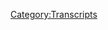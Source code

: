 {{Transcript
    | title         = [[299: May 17-20, 2019]]
    | caption       = [https://knowledgefight.libsyn.com/knowledge-fight-may-17-20-2019 Listen to this episode on Libsyn]
    | episodeNumber = [[299: May 17-20, 2019|299]]
    | length        = 02:02:50
}}

{{MessageBox
    | header     = Warning: Bot Generated Content
    | text       = This transcript was automatically generated by transcription software and likely contains many mistakes and misattributions. Please check the audio for definitive quotes, attribution, and context.
    | image      = N3yvass4myg91.webp
    | imagewidth = 50px
    | id         = warning
}}

{{TranscriptBlock
    | name      = Unknown Speaker
    | timestamp = 00:00:00.000
    | text      = Andy in Kansas you're on the air. Thanks for holding
}}

{{TranscriptBlock
    | name      = Unknown Speaker
    | timestamp = 00:00:03.839
    | text      = Hello Alex, I'm a person color I'm a huge fan. I love your work. I love you. Hey everybody. Welcome back to knowledge fight
}}

{{TranscriptBlock
    | name      = Unknown Speaker
    | timestamp = 00:00:09.619
    | text      = I'm damn sure couple dudes like to sit around drink novelty beverages and talk a little bit about Alex Joe indeed
}}

{{TranscriptBlock
    | name      = Unknown Speaker
    | timestamp = 00:00:15.320
    | text      = We are Dan Jordan Dan Jordan
}}

{{TranscriptBlock
    | name      = Unknown Speaker
    | timestamp = 00:00:18.300
    | text      = House plant watch 2019 going that's a question you've asked before but I might as well fill
}}

{{TranscriptBlock
    | name      = Unknown Speaker
    | timestamp = 00:00:24.039
    | text      = Everybody wants the updates on your plant watch. Come on. That's why we have it
}}

{{TranscriptBlock
    | name      = Unknown Speaker
    | timestamp = 00:00:27.320
    | text      = It's a recurring segment on the show to me tomatoes middling
}}

{{TranscriptBlock
    | name      = Unknown Speaker
    | timestamp = 00:00:31.199
    | text      = Not dead, but also not thriving peas flowering. Yeah quite well beautiful
}}

{{TranscriptBlock
    | name      = Unknown Speaker
    | timestamp = 00:00:37.700
    | text      = Trinidad scorpions and chocolate boot love very hot peppers in the soil in the soil seeds are in soil
}}

{{TranscriptBlock
    | name      = Unknown Speaker
    | timestamp = 00:00:45.399
    | text      = We'll see if they germinate Serrano peppers Thai chilies coming along quite well. Oh, yeah, how would you know?
}}

{{TranscriptBlock
    | name      = Unknown Speaker
    | timestamp = 00:00:51.719
    | text      = Well because they're cut they're right there. Well, yeah, I don't know I get that along
}}

{{TranscriptBlock
    | name      = Unknown Speaker
    | timestamp = 00:00:55.280
    | text      = Well, I get that. I'm just saying do you have a point of comparison for whether or not they're doing well
}}

{{TranscriptBlock
    | name      = Unknown Speaker
    | timestamp = 00:00:59.259
    | text      = They're doing exactly how I would expect them to be doing at this point. They're green
}}

{{TranscriptBlock
    | name      = Unknown Speaker
    | timestamp = 00:01:05.359
    | text      = So they're alive for a
}}

{{TranscriptBlock
    | name      = Unknown Speaker
    | timestamp = 00:01:08.000
    | text      = Also a mysterious red flower that I planted is growing quite well not flowered yet
}}

{{TranscriptBlock
    | name      = Unknown Speaker
    | timestamp = 00:01:13.680
    | text      = But I'm excited to see if it comes about way. I do not understand what a mysterious red flower is
}}

{{TranscriptBlock
    | name      = Unknown Speaker
    | timestamp = 00:01:20.480
    | text      = I don't know the name of it and it looks really weird
}}

{{TranscriptBlock
    | name      = Unknown Speaker
    | timestamp = 00:01:22.480
    | text      = Okay, the seeds from a hardware store a ways down the road, and they just had taped over it mystery
}}

{{TranscriptBlock
    | name      = Unknown Speaker
    | timestamp = 00:01:29.599
    | text      = Mystery flower no with the person who was running it
}}

{{TranscriptBlock
    | name      = Unknown Speaker
    | timestamp = 00:01:32.400
    | text      = She was like I wanted to grow these but I don't have enough room in my windowsill
}}

{{TranscriptBlock
    | name      = Unknown Speaker
    | timestamp = 00:01:37.480
    | text      = So when you if you if you grow these take a picture and bring them in I want to see what they come in like
}}

{{TranscriptBlock
    | name      = Unknown Speaker
    | timestamp = 00:01:42.920
    | text      = I was like I'll tell you what I'll just bring you in one
}}

{{TranscriptBlock
    | name      = Unknown Speaker
    | timestamp = 00:01:45.519
    | text      = I'll bring you back one that was a witch if I ever saw what are you kidding me?
}}

{{TranscriptBlock
    | name      = Unknown Speaker
    | timestamp = 00:01:49.640
    | text      = You just got seeds from her random woman. No she worked at the hardware store
}}

{{TranscriptBlock
    | name      = Unknown Speaker
    | timestamp = 00:01:53.920
    | text      = That sells plant have you been back since maybe she's been maybe she disappeared no
}}

{{TranscriptBlock
    | name      = Unknown Speaker
    | timestamp = 00:02:01.959
    | text      = You got a magic flower, and I I cannot believe otherwise just wanted a picture of this flower to see how it came in
}}

{{TranscriptBlock
    | name      = Unknown Speaker
    | timestamp = 00:02:08.840
    | text      = I offered to bring her in one when they grew up of course. She's like it was as if I had said nothing I
}}

{{TranscriptBlock
    | name      = Unknown Speaker
    | timestamp = 00:02:15.479
    | text      = I thought I was making a very nice offer
}}

{{TranscriptBlock
    | name      = Unknown Speaker
    | timestamp = 00:02:20.900
    | text      = Was not interested
}}

{{TranscriptBlock
    | name      = Unknown Speaker
    | timestamp = 00:02:24.819
    | text      = Didn't think what I was doing was polite. I have no idea. It was very straight. That is that is a
}}

{{TranscriptBlock
    | name      = Unknown Speaker
    | timestamp = 00:02:30.340
    | text      = Boy, yeah, that's some witch action right there
}}

{{TranscriptBlock
    | name      = Unknown Speaker
    | timestamp = 00:02:33.060
    | text      = I don't know. I'm not gonna say this the pollen will definitely control your mind perhaps
}}

{{TranscriptBlock
    | name      = Unknown Speaker
    | timestamp = 00:02:38.180
    | text      = So that's where plants stand I have a green thumb, and I'm excited about it. I like it
}}

{{TranscriptBlock
    | name      = Unknown Speaker
    | timestamp = 00:02:42.539
    | text      = So this podcast Ryan learning more and more about what it means for a Serrano plant to be doing well
}}

{{TranscriptBlock
    | name      = Unknown Speaker
    | timestamp = 00:02:48.139
    | text      = And I know a lot about Alex Jones, and I don't know anything about either clearly yeah
}}

{{TranscriptBlock
    | name      = Unknown Speaker
    | timestamp = 00:02:53.020
    | text      = So Jordan today, we're going to be going over some present-day BS
}}

{{TranscriptBlock
    | name      = Unknown Speaker
    | timestamp = 00:03:00.020
    | text      = So the present-day stinks and there's you know there's ups and downs and a
}}

{{TranscriptBlock
    | name      = Unknown Speaker
    | timestamp = 00:03:06.340
    | text      = lot of
}}

{{TranscriptBlock
    | name      = Unknown Speaker
    | timestamp = 00:03:07.340
    | text      = God it just he's this show isn't good in the present-day. It's it's it's not good
}}

{{TranscriptBlock
    | name      = Unknown Speaker
    | timestamp = 00:03:14.060
    | text      = It's too inconsistent like there was the the last present-day episode. There was at least some stuff that I could be entertained by right
}}

{{TranscriptBlock
    | name      = Unknown Speaker
    | timestamp = 00:03:21.539
    | text      = Engaging with and learning about this isn't this is a no-man's land. What are we screaming about today?
}}

{{TranscriptBlock
    | name      = Unknown Speaker
    | timestamp = 00:03:26.460
    | text      = Well, we're going over May 17th through 20th
}}

{{TranscriptBlock
    | name      = Unknown Speaker
    | timestamp = 00:03:29.780
    | text      = On the show that is last Friday through Monday of this week
}}

{{TranscriptBlock
    | name      = Unknown Speaker
    | timestamp = 00:03:33.780
    | text      = Yeah, and I don't know I mean, I'll just tell you off the bat Saturday or a Sunday's show
}}

{{TranscriptBlock
    | name      = Unknown Speaker
    | timestamp = 00:03:39.340
    | text      = We're not even gonna touch cuz Owen Schroyer hosted, but he seemed depressed like he's yeah
}}

{{TranscriptBlock
    | name      = Unknown Speaker
    | timestamp = 00:03:44.199
    | text      = But he should be seemed low register not even there
}}

{{TranscriptBlock
    | name      = Unknown Speaker
    | timestamp = 00:03:47.460
    | text      = Just don't it didn't want to do it half like the first
}}

{{TranscriptBlock
    | name      = Unknown Speaker
    | timestamp = 00:03:52.419
    | text      = Segment of the show the first like six minutes or whatever uh-huh the GCN on Sundays
}}

{{TranscriptBlock
    | name      = Unknown Speaker
    | timestamp = 00:03:59.099
    | text      = also
}}

{{TranscriptBlock
    | name      = Unknown Speaker
    | timestamp = 00:04:00.319
    | text      = broadcasts
}}

{{TranscriptBlock
    | name      = Unknown Speaker
    | timestamp = 00:04:01.580
    | text      = Actual news so like how dare they well they have like a feed from a straight news station
}}

{{TranscriptBlock
    | name      = Unknown Speaker
    | timestamp = 00:04:07.060
    | text      = And they often have narratives that are kind of counter to infowars narrative well of course
}}

{{TranscriptBlock
    | name      = Unknown Speaker
    | timestamp = 00:04:12.300
    | text      = Because it's because they're reality kind of just reading of Associated Press stuff
}}

{{TranscriptBlock
    | name      = Unknown Speaker
    | timestamp = 00:04:17.180
    | text      = By professional news readers yes, yeah, and for the first segment of the show Owen Schroyer was talking over
}}

{{TranscriptBlock
    | name      = Unknown Speaker
    | timestamp = 00:04:24.100
    | text      = The news feed they had they're both feeds running simultaneously, and it was jarring as shit
}}

{{TranscriptBlock
    | name      = Unknown Speaker
    | timestamp = 00:04:31.040
    | text      = Okay, now that I would listen to that's great radio
}}

{{TranscriptBlock
    | name      = Unknown Speaker
    | timestamp = 00:04:33.860
    | text      = I wanted to try and get some clips of it
}}

{{TranscriptBlock
    | name      = Unknown Speaker
    | timestamp = 00:04:35.779
    | text      = But it was just like it was too jumbled to even really be worth yeah
}}

{{TranscriptBlock
    | name      = Unknown Speaker
    | timestamp = 00:04:39.180
    | text      = That's almost a Joe Frank sketch mm-hmm, and then when he finally took over for himself. It was just like
}}

{{TranscriptBlock
    | name      = Unknown Speaker
    | timestamp = 00:04:46.459
    | text      = There's no energy just you could feel a lack of desire to be there
}}

{{TranscriptBlock
    | name      = Unknown Speaker
    | timestamp = 00:04:51.860
    | text      = He just got the the figures on whether or not his contract is gonna be renewed and or if he's a temp not a good
}}

{{TranscriptBlock
    | name      = Unknown Speaker
    | timestamp = 00:04:58.300
    | text      = Sign yeah, I mean if you're if you're non Alex employees at infowars
}}

{{TranscriptBlock
    | name      = Unknown Speaker
    | timestamp = 00:05:02.600
    | text      = You've got to be thinking about like how do I brand for myself?
}}

{{TranscriptBlock
    | name      = Unknown Speaker
    | timestamp = 00:05:06.379
    | text      = How do I?
}}

{{TranscriptBlock
    | name      = Unknown Speaker
    | timestamp = 00:05:08.500
    | text      = Shield myself from whatever fallout is almost
}}

{{TranscriptBlock
    | name      = Unknown Speaker
    | timestamp = 00:05:12.420
    | text      = Certainly coming soon should I change my name should I?
}}

{{TranscriptBlock
    | name      = Unknown Speaker
    | timestamp = 00:05:16.660
    | text      = Yeah, exactly
}}

{{TranscriptBlock
    | name      = Unknown Speaker
    | timestamp = 00:05:18.220
    | text      = I'm never gonna get a job with a legitimate news source
}}

{{TranscriptBlock
    | name      = Unknown Speaker
    | timestamp = 00:05:20.939
    | text      = So where am I going next is maybe a feel segment with Laura Loomer might have been too real for a lot of them
}}

{{TranscriptBlock
    | name      = Unknown Speaker
    | timestamp = 00:05:27.120
    | text      = Yeah, I have who that's a good point
}}

{{TranscriptBlock
    | name      = Unknown Speaker
    | timestamp = 00:05:29.819
    | text      = They might have seen themselves a little bit in that like I've ruined my life like hey that can easily be me
}}

{{TranscriptBlock
    | name      = Unknown Speaker
    | timestamp = 00:05:35.899
    | text      = People start paying attention to me
}}

{{TranscriptBlock
    | name      = Unknown Speaker
    | timestamp = 00:05:37.720
    | text      = I did not consider that but yeah the people who are essentially like shittier versions of her must be
}}

{{TranscriptBlock
    | name      = Unknown Speaker
    | timestamp = 00:05:43.860
    | text      = Terrified especially someone like Owen who's like 25
}}

{{TranscriptBlock
    | name      = Unknown Speaker
    | timestamp = 00:05:47.279
    | text      = Himself yeah, these are people who have their lives ahead of them to like yeah, I don't I don't see them not
}}

{{TranscriptBlock
    | name      = Unknown Speaker
    | timestamp = 00:05:53.779
    | text      = You've seen that as a cautionary example
}}

{{TranscriptBlock
    | name      = Unknown Speaker
    | timestamp = 00:05:56.860
    | text      = Yeah, and then to have like guests come on Alex's show because there have been a couple
}}

{{TranscriptBlock
    | name      = Unknown Speaker
    | timestamp = 00:06:02.019
    | text      = Little videos of this that I've seen where guests come on and make fun of Laura. Yeah in her even on infowars
}}

{{TranscriptBlock
    | name      = Unknown Speaker
    | timestamp = 00:06:09.139
    | text      = They make fun of Alex interview with her on infowars
}}

{{TranscriptBlock
    | name      = Unknown Speaker
    | timestamp = 00:06:13.779
    | text      = That's hot that's adding insult to being a shitty person so the cruelty isn't just coming from the left or commentators
}}

{{TranscriptBlock
    | name      = Unknown Speaker
    | timestamp = 00:06:21.860
    | text      = It's coming from within the house cuz they cannibalize weakness of course. Absolutely. That's their whole job. Yeah, so I don't know
}}

{{TranscriptBlock
    | name      = Unknown Speaker
    | timestamp = 00:06:28.740
    | text      = I'm not gonna psychoanalyze Owen Troyer, but I wouldn't be surprised if there wasn't some awareness setting in for him. It's like
}}

{{TranscriptBlock
    | name      = Unknown Speaker
    | timestamp = 00:06:35.300
    | text      = Shit, yeah, Laura Loomer
}}

{{TranscriptBlock
    | name      = Unknown Speaker
    | timestamp = 00:06:37.699
    | text      = Making that video was the conservative rights version of a Vietnamese monk lighting himself on fire like everybody goes
}}

{{TranscriptBlock
    | name      = Unknown Speaker
    | timestamp = 00:06:43.899
    | text      = Oh shit, we need we need to start a revolution or something. We got to get out of here
}}

{{TranscriptBlock
    | name      = Unknown Speaker
    | timestamp = 00:06:48.379
    | text      = Yeah, but speaking of people who are starting revolution. Hell, yeah
}}

{{TranscriptBlock
    | name      = Unknown Speaker
    | timestamp = 00:06:52.100
    | text      = I've got to give a shout out to some people who have signed up and are sporting the show
}}

{{TranscriptBlock
    | name      = Unknown Speaker
    | timestamp = 00:06:55.699
    | text      = So first of all, I'd like to say thank you to Danny. It's da n IE. All right
}}

{{TranscriptBlock
    | name      = Unknown Speaker
    | timestamp = 00:07:01.279
    | text      = I think it's Danny baby, Danny, maybe Danny not entirely sure but either way
}}

{{TranscriptBlock
    | name      = Unknown Speaker
    | timestamp = 00:07:04.860
    | text      = I am sure that I appreciate your support and you are now policy wonk. I'm a policy wonk. Thank you, Danny
}}

{{TranscriptBlock
    | name      = Unknown Speaker
    | timestamp = 00:07:09.939
    | text      = Thank you very much next Andrew. Thank you so much. You are now policy wonk. I'm a policy wonk. Thank you Andrew
}}

{{TranscriptBlock
    | name      = Unknown Speaker
    | timestamp = 00:07:16.019
    | text      = I swear to God we have every Andrew a lot of currently a lot of Andrews. Yeah, this one's Andrew
}}

{{TranscriptBlock
    | name      = Unknown Speaker
    | timestamp = 00:07:20.779
    | text      = Oh, yeah, if you know any more Andrews clearly, they would be interesting. Oh, yeah. Yeah. Yeah next Cheryl. Thank you so much
}}

{{TranscriptBlock
    | name      = Unknown Speaker
    | timestamp = 00:07:27.720
    | text      = You are now a policy wonk. I'm a policy wonk. Thank you very much share
}}

{{TranscriptBlock
    | name      = Unknown Speaker
    | timestamp = 00:07:31.379
    | text      = I don't think this is that Cheryl but Cheryl was the name of my lunch lady in middle school and she was the shit
}}

{{TranscriptBlock
    | name      = Unknown Speaker
    | timestamp = 00:07:36.899
    | text      = Okay, well then it very well could be she wasn't the lunch lady, but she was the like crowd control person in the lunchroom
}}

{{TranscriptBlock
    | name      = Unknown Speaker
    | timestamp = 00:07:42.920
    | text      = Okay, okay. No nonsense, but also a pretty funny lady. She's great. Yeah
}}

{{TranscriptBlock
    | name      = Unknown Speaker
    | timestamp = 00:07:48.000
    | text      = Yeah, I enjoyed Cheryl. So maybe she's had the finger on the pulse of your career ever since I don't think this is her
}}

{{TranscriptBlock
    | name      = Unknown Speaker
    | timestamp = 00:07:53.240
    | text      = But if it is shout out, no, it's not shout out all the same next Walt. Thank you so much
}}

{{TranscriptBlock
    | name      = Unknown Speaker
    | timestamp = 00:07:58.620
    | text      = You're now policy wonk. I'm a policy wonk. Thank you. Well, thanks
}}

{{TranscriptBlock
    | name      = Unknown Speaker
    | timestamp = 00:08:01.759
    | text      = Well, then finally, I'd like to say thank you to somebody who's donated on an elevated level. We appreciate it very much
}}

{{TranscriptBlock
    | name      = Unknown Speaker
    | timestamp = 00:08:07.319
    | text      = So Liz, thank you so much. You are now a technocrat
}}

{{TranscriptBlock
    | name      = Unknown Speaker
    | timestamp = 00:08:09.959
    | text      = I'm a policy wonk. Crikey mate. That's fantastic. Have yourself a brew. How's your 401k doing, bro?
}}

{{TranscriptBlock
    | name      = Unknown Speaker
    | timestamp = 00:08:16.399
    | text      = We got to go full tilt boogie on this Watson. All right, let's just get down to business
}}

{{TranscriptBlock
    | name      = Unknown Speaker
    | timestamp = 00:08:20.240
    | text      = We ain't making that money off that heroin. Why you pimp so good. My neck is freakishly large. I declare
}}

{{TranscriptBlock
    | name      = Unknown Speaker
    | timestamp = 00:08:27.600
    | text      = Infowar on you. Thank you so much. Liz. Thank you very much. Got some feedback on that drop and
}}

{{TranscriptBlock
    | name      = Unknown Speaker
    | timestamp = 00:08:34.600
    | text      = Everybody's missing daddy shark. Yep. There is a some shark
}}

{{TranscriptBlock
    | name      = Unknown Speaker
    | timestamp = 00:08:38.080
    | text      = rampateness in this
}}

{{TranscriptBlock
    | name      = Unknown Speaker
    | timestamp = 00:08:43.120
    | text      = And I don't know there have been a million petitions to have you
}}

{{TranscriptBlock
    | name      = Unknown Speaker
    | timestamp = 00:08:47.360
    | text      = Rewrite the eighth season of Game of Thrones and add daddy shark back into the drop. What if that was the end of Game of Thrones?
}}

{{TranscriptBlock
    | name      = Unknown Speaker
    | timestamp = 00:08:55.440
    | text      = Yara Greyjoy encounters a daddy shark trying to make it back to the Iron Islands
}}

{{TranscriptBlock
    | name      = Unknown Speaker
    | timestamp = 00:09:01.159
    | text      = shark rampant
}}

{{TranscriptBlock
    | name      = Unknown Speaker
    | timestamp = 00:09:03.120
    | text      = Rampant shark attacks lest we drift into spoilers
}}

{{TranscriptBlock
    | name      = Unknown Speaker
    | timestamp = 00:09:05.779
    | text      = and
}}

{{TranscriptBlock
    | name      = Unknown Speaker
    | timestamp = 00:09:07.259
    | text      = I'm not gonna give a spoiler about whether I'm not gonna edit the daddy shark in there. Who knows we will see possible, but
}}

{{TranscriptBlock
    | name      = Unknown Speaker
    | timestamp = 00:09:14.139
    | text      = Thank you to everybody and if you'd like to support the show you can do that by going to our website
}}

{{TranscriptBlock
    | name      = Unknown Speaker
    | timestamp = 00:09:17.700
    | text      = Knowledge fight calm clicking the button says support the show. We would appreciate please do so
}}

{{TranscriptBlock
    | name      = Unknown Speaker
    | timestamp = 00:09:21.740
    | text      = Like I said, we're going over the 17th to the 20th
}}

{{TranscriptBlock
    | name      = Unknown Speaker
    | timestamp = 00:09:24.059
    | text      = But also the 19th doesn't matter because it's Owen Troyer who question it, but there's an interesting
}}

{{TranscriptBlock
    | name      = Unknown Speaker
    | timestamp = 00:09:29.580
    | text      = I don't know if I would call it a narrative arc, but there's something going on
}}

{{TranscriptBlock
    | name      = Unknown Speaker
    | timestamp = 00:09:36.580
    | text      = that you see I
}}

{{TranscriptBlock
    | name      = Unknown Speaker
    | timestamp = 00:09:38.659
    | text      = think it'll be interesting to
}}

{{TranscriptBlock
    | name      = Unknown Speaker
    | timestamp = 00:09:40.779
    | text      = Watch that play out and see if you have the same feelings that I do
}}

{{TranscriptBlock
    | name      = Unknown Speaker
    | timestamp = 00:09:43.500
    | text      = Okay, we're gonna start on the 17th and there's news going around that Trump is about to be real shitty at the border
}}

{{TranscriptBlock
    | name      = Unknown Speaker
    | timestamp = 00:09:49.659
    | text      = Yeah, yeah. Well, I don't understand how that's a news story. Well, cuz there's new wrinkles
}}

{{TranscriptBlock
    | name      = Unknown Speaker
    | timestamp = 00:09:54.779
    | text      = Yeah, it's just been an ongoing nightmare ever since he was I guess born it seems that way
}}

{{TranscriptBlock
    | name      = Unknown Speaker
    | timestamp = 00:10:00.259
    | text      = But Alex is covering his new moves that he's making now that we're in a national emergency and all
}}

{{TranscriptBlock
    | name      = Unknown Speaker
    | timestamp = 00:10:09.379
    | text      = Did he actually declare it yeah, it was a while back really yeah gotcha
}}

{{TranscriptBlock
    | name      = Unknown Speaker
    | timestamp = 00:10:13.299
    | text      = He's in violation of the emoluments clause sure. Anyways continue. So Trump's gonna make whatever moves he's gonna make and
}}

{{TranscriptBlock
    | name      = Unknown Speaker
    | timestamp = 00:10:19.580
    | text      = Alex's take on it is very strange because he seems to be disappointed that it's not crueler
}}

{{TranscriptBlock
    | name      = Unknown Speaker
    | timestamp = 00:10:26.019
    | text      = I've been encouraging Trump since last year declare a national emergency as
}}

{{TranscriptBlock
    | name      = Unknown Speaker
    | timestamp = 00:10:30.220
    | text      = Commander-in-chief and then he can direct the Defense Department money as he sees fit under that emergency
}}

{{TranscriptBlock
    | name      = Unknown Speaker
    | timestamp = 00:10:37.179
    | text      = Instead he declared a law enforcement emergency on funding to work with Congress. That's not a real national emergency
}}

{{TranscriptBlock
    | name      = Unknown Speaker
    | timestamp = 00:10:44.360
    | text      = Why the Eisenhower in the late 50s declared this emergency
}}

{{TranscriptBlock
    | name      = Unknown Speaker
    | timestamp = 00:10:51.840
    | text      = When millions were coming illegally and
}}

{{TranscriptBlock
    | name      = Unknown Speaker
    | timestamp = 00:10:54.440
    | text      = Deported them so he didn't do that in the late 50s those in 1954
}}

{{TranscriptBlock
    | name      = Unknown Speaker
    | timestamp = 00:10:58.840
    | text      = But it's you get the sense that he's like, yeah, you made a national emergency, but it's not a real one
}}

{{TranscriptBlock
    | name      = Unknown Speaker
    | timestamp = 00:11:04.480
    | text      = Yeah, because we're not seeing
}}

{{TranscriptBlock
    | name      = Unknown Speaker
    | timestamp = 00:11:07.159
    | text      = Abject cruelty. Oh, it's a law enforcement emergency. Whatever that means. Is that a different thing? I don't know
}}

{{TranscriptBlock
    | name      = Unknown Speaker
    | timestamp = 00:11:12.080
    | text      = I don't know. I don't know. It doesn't make any sense. So it's wild to hear Alex seem like he's disappointed about how he wishes
}}

{{TranscriptBlock
    | name      = Unknown Speaker
    | timestamp = 00:11:17.679
    | text      = Trump's national emergency was more overtly a power grab or a display of cruelty
}}

{{TranscriptBlock
    | name      = Unknown Speaker
    | timestamp = 00:11:21.960
    | text      = I mean, it's not it's wild in the sense that we live in the real world
}}

{{TranscriptBlock
    | name      = Unknown Speaker
    | timestamp = 00:11:25.879
    | text      = It's not wild to hear Alex say based on Alex, right?
}}

{{TranscriptBlock
    | name      = Unknown Speaker
    | timestamp = 00:11:29.120
    | text      = It's just hard to hear those sorts of things be expressed and it really goes to show how little his pretend principles ever really matter
}}

{{TranscriptBlock
    | name      = Unknown Speaker
    | timestamp = 00:11:36.120
    | text      = To him his fears of an overpowered executive or images of a police state were always just a means to an end for him
}}

{{TranscriptBlock
    | name      = Unknown Speaker
    | timestamp = 00:11:42.120
    | text      = He never really meant a word of it. You can just tell by the way he's flipped. So of course so a hundred percent
}}

{{TranscriptBlock
    | name      = Unknown Speaker
    | timestamp = 00:11:48.519
    | text      = Absolutely. However, what I find particularly upsetting about this clip is that Alex is evoking Eisenhower's deportations as if they were a good thing
}}

{{TranscriptBlock
    | name      = Unknown Speaker
    | timestamp = 00:11:56.200
    | text      = Alex is referring to what's known as operation wetback, which to put it simply was not a good thing. No everybody remembers that
}}

{{TranscriptBlock
    | name      = Unknown Speaker
    | timestamp = 00:12:03.000
    | text      = Positively, that's why we all use that that word all the time. I think Alex's associates may
}}

{{TranscriptBlock
    | name      = Unknown Speaker
    | timestamp = 00:12:09.399
    | text      = That's actually probably true took to quote an article in Slate quote operation
}}

{{TranscriptBlock
    | name      = Unknown Speaker
    | timestamp = 00:12:13.639
    | text      = Wetback was not simply the enforcement of immigration laws
}}

{{TranscriptBlock
    | name      = Unknown Speaker
    | timestamp = 00:12:16.600
    | text      = But a campaign of fear against immigrants its goal was to draw lines between who was and who was not American
}}

{{TranscriptBlock
    | name      = Unknown Speaker
    | timestamp = 00:12:23.320
    | text      = the program began in began in
}}

{{TranscriptBlock
    | name      = Unknown Speaker
    | timestamp = 00:12:25.720
    | text      = 1954 which was just on the heels of the 1952 Immigration and Nationality Act also known as the McCarran Walter Act
}}

{{TranscriptBlock
    | name      = Unknown Speaker
    | timestamp = 00:12:32.440
    | text      = In part named after senator Pat McCarran who wanted to protect our country from communism and quote Jewish interests
}}

{{TranscriptBlock
    | name      = Unknown Speaker
    | timestamp = 00:12:39.600
    | text      = Which ones?
}}

{{TranscriptBlock
    | name      = Unknown Speaker
    | timestamp = 00:12:41.200
    | text      = Not sure exactly
}}

{{TranscriptBlock
    | name      = Unknown Speaker
    | timestamp = 00:12:42.879
    | text      = Would you believe he didn't specify?
}}

{{TranscriptBlock
    | name      = Unknown Speaker
    | timestamp = 00:12:45.759
    | text      = Maybe he just didn't like the the the Jews. Maybe he didn't have too much interest in their interest vibe
}}

{{TranscriptBlock
    | name      = Unknown Speaker
    | timestamp = 00:12:53.279
    | text      = Little bit of anti-semitism, huh?
}}

{{TranscriptBlock
    | name      = Unknown Speaker
    | timestamp = 00:12:54.919
    | text      = Yeah
}}

{{TranscriptBlock
    | name      = Unknown Speaker
    | timestamp = 00:12:55.200
    | text      = The bill passed both houses of Congress but was echoed by then President Truman the veto is overturned by Congress and the bill was made law
}}

{{TranscriptBlock
    | name      = Unknown Speaker
    | timestamp = 00:13:02.039
    | text      = What the well the motivations of the bill were not good
}}

{{TranscriptBlock
    | name      = Unknown Speaker
    | timestamp = 00:13:05.200
    | text      = It did have the byproduct of abolishing the part of the 1790 Naturalization Act
}}

{{TranscriptBlock
    | name      = Unknown Speaker
    | timestamp = 00:13:09.799
    | text      = Which specified that only quote free white persons could become naturalized citizens thus opening the door to non-white immigrant citizens
}}

{{TranscriptBlock
    | name      = Unknown Speaker
    | timestamp = 00:13:17.399
    | text      = This created the need for a new way to exclude people and the way that happened was a new mentality that operations like the one in
}}

{{TranscriptBlock
    | name      = Unknown Speaker
    | timestamp = 00:13:24.399
    | text      = 1954 reinforced namely that non-white immigrants were probably cheating and not here legally
}}

{{TranscriptBlock
    | name      = Unknown Speaker
    | timestamp = 00:13:29.879
    | text      = Isn't that ridiculous that the single moment there is a lack of exclusion?
}}

{{TranscriptBlock
    | name      = Unknown Speaker
    | timestamp = 00:13:37.120
    | text      = Everybody's like well, we got to find a new way to exclude people racism abhors the vacuum
}}

{{TranscriptBlock
    | name      = Unknown Speaker
    | timestamp = 00:13:41.759
    | text      = Instantly not even and it's not even like it's in advance before those laws go into effect
}}

{{TranscriptBlock
    | name      = Unknown Speaker
    | timestamp = 00:13:46.279
    | text      = They're already writing new shit to exclude people. Well, people are thinking about it for yeah
}}

{{TranscriptBlock
    | name      = Unknown Speaker
    | timestamp = 00:13:50.320
    | text      = Yeah
}}

{{TranscriptBlock
    | name      = Unknown Speaker
    | timestamp = 00:13:51.120
    | text      = the mentality that it was justified to assume Mexican immigrants were here illegally until proven otherwise became embedded in people's minds and
}}

{{TranscriptBlock
    | name      = Unknown Speaker
    | timestamp = 00:13:59.000
    | text      = And operation wetback went a long way towards solidifying that mentality and everybody loved it
}}

{{TranscriptBlock
    | name      = Unknown Speaker
    | timestamp = 00:14:04.039
    | text      = Which is why we use that word all the time. I believe it's the Washington again Alex and his associates
}}

{{TranscriptBlock
    | name      = Unknown Speaker
    | timestamp = 00:14:12.159
    | text      = The media covered the raids of farms and factories with breathless enthusiasm and support for INS agents and extolled their professionalism
}}

{{TranscriptBlock
    | name      = Unknown Speaker
    | timestamp = 00:14:19.600
    | text      = Meanwhile, the reality was quite different as many detainees were beaten had their heads shaved for identification purposes and in one instance code 88
}}

{{TranscriptBlock
    | name      = Unknown Speaker
    | timestamp = 00:14:27.559
    | text      = Detainees died of exposure in the 112 degree heat just past the California border
}}

{{TranscriptBlock
    | name      = Unknown Speaker
    | timestamp = 00:14:36.879
    | text      = Many detainees weren't given the opportunity to gather their belongings or even tell their families that they were being deported often without due process
}}

{{TranscriptBlock
    | name      = Unknown Speaker
    | timestamp = 00:14:47.000
    | text      = There was
}}

{{TranscriptBlock
    | name      = Unknown Speaker
    | timestamp = 00:14:48.080
    | text      = Yeah, it's a mess
}}

{{TranscriptBlock
    | name      = Unknown Speaker
    | timestamp = 00:14:49.159
    | text      = Yeah
}}

{{TranscriptBlock
    | name      = Unknown Speaker
    | timestamp = 00:14:49.759
    | text      = INS and their supporters justified their actions by appeals to needing to secure the southern border and by stoking fears of an invasion
}}

{{TranscriptBlock
    | name      = Unknown Speaker
    | timestamp = 00:14:55.799
    | text      = By Mexicans whether was the goal or not?
}}

{{TranscriptBlock
    | name      = Unknown Speaker
    | timestamp = 00:14:58.879
    | text      = The legacy of this operation is attaching the appearance of criminality to just being an immigrant from Latin America
}}

{{TranscriptBlock
    | name      = Unknown Speaker
    | timestamp = 00:15:05.279
    | text      = And that's the legacy that Alex is excited to see being reborn here. Not any imagined solution to his imagined immigration crisis
}}

{{TranscriptBlock
    | name      = Unknown Speaker
    | timestamp = 00:15:12.679
    | text      = So on some level it does make sense that he speaks of Eisenhower's actions positively
}}

{{TranscriptBlock
    | name      = Unknown Speaker
    | timestamp = 00:15:18.240
    | text      = This slate article was written in 2016
}}

{{TranscriptBlock
    | name      = Unknown Speaker
    | timestamp = 00:15:20.840
    | text      = but the day's sense have shown it to be pretty prescient quote if the mass deportations begin as Trump has promised the
}}

{{TranscriptBlock
    | name      = Unknown Speaker
    | timestamp = 00:15:28.159
    | text      = Citizenship of Latinos will always be questioned
}}

{{TranscriptBlock
    | name      = Unknown Speaker
    | timestamp = 00:15:30.799
    | text      = Latinos along with people who look Latino to law enforcement will be forced to produce their citizenship documents on a regular basis to avoid detention
}}

{{TranscriptBlock
    | name      = Unknown Speaker
    | timestamp = 00:15:37.480
    | text      = or deportation
}}

{{TranscriptBlock
    | name      = Unknown Speaker
    | timestamp = 00:15:38.679
    | text      = They'll live in a poisonous atmosphere of constant suspicion and immigration and customs enforcement and other law enforcement will inevitably make tragic mistakes
}}

{{TranscriptBlock
    | name      = Unknown Speaker
    | timestamp = 00:15:46.600
    | text      = Children will not be exempt on Monday a child died while being held in custody by immigration authorities
}}

{{TranscriptBlock
    | name      = Unknown Speaker
    | timestamp = 00:15:52.480
    | text      = He was the fifth child to die in such circumstances since December
}}

{{TranscriptBlock
    | name      = Unknown Speaker
    | timestamp = 00:15:56.440
    | text      = So I think the predictions made in that slate article were accurate and Alex harkening to the legacy of
}}

{{TranscriptBlock
    | name      = Unknown Speaker
    | timestamp = 00:16:04.399
    | text      = Eisenhower to justify what he wants Trump to do is a really fucked up thing
}}

{{TranscriptBlock
    | name      = Unknown Speaker
    | timestamp = 00:16:08.759
    | text      = Yeah to to pretend that it's not somehow
}}

{{TranscriptBlock
    | name      = Unknown Speaker
    | timestamp = 00:16:12.240
    | text      = A horrific act of violence against an entire people well then over and a racial cruelty. Yeah is absurd
}}

{{TranscriptBlock
    | name      = Unknown Speaker
    | timestamp = 00:16:19.639
    | text      = well, the good news is is that when we
}}

{{TranscriptBlock
    | name      = Unknown Speaker
    | timestamp = 00:16:23.080
    | text      = Inevitably go to let's say war with Iran or Venezuela will
}}

{{TranscriptBlock
    | name      = Unknown Speaker
    | timestamp = 00:16:27.840
    | text      = Absolutely have learned our lesson from World War two and we definitely won't keep Venezuelans or Iranians and in fucking camps. That would be crazy
}}

{{TranscriptBlock
    | name      = Unknown Speaker
    | timestamp = 00:16:35.279
    | text      = That would be ridiculous. We would never go back to that
}}

{{TranscriptBlock
    | name      = Unknown Speaker
    | timestamp = 00:16:37.759
    | text      = Dan, we'll see Dan. Tell me we would never go back to that. I don't know because
}}

{{TranscriptBlock
    | name      = Unknown Speaker
    | timestamp = 00:16:42.480
    | text      = It is next clip Alex talks about what Trump is going to do. Oh, no, and it's a bad sign. It's a it's it's
}}

{{TranscriptBlock
    | name      = Unknown Speaker
    | timestamp = 00:16:51.240
    | text      = It's a bad sign
}}

{{TranscriptBlock
    | name      = Unknown Speaker
    | timestamp = 00:16:52.759
    | text      = What an incredible time to be alive?
}}

{{TranscriptBlock
    | name      = Unknown Speaker
    | timestamp = 00:16:56.200
    | text      = This is being reported by very reputable
}}

{{TranscriptBlock
    | name      = Unknown Speaker
    | timestamp = 00:16:59.480
    | text      = publications like Daily Caller whoops
}}

{{TranscriptBlock
    | name      = Unknown Speaker
    | timestamp = 00:17:02.960
    | text      = That have reporters inside the White House
}}

{{TranscriptBlock
    | name      = Unknown Speaker
    | timestamp = 00:17:05.380
    | text      = and
}}

{{TranscriptBlock
    | name      = Unknown Speaker
    | timestamp = 00:17:06.900
    | text      = The president has floated the idea and it says he's getting ready to do it
}}

{{TranscriptBlock
    | name      = Unknown Speaker
    | timestamp = 00:17:11.660
    | text      = President Trump plans to invoke insurrection act so it's happening to remove illegal aliens secure the borders of the United States
}}

{{TranscriptBlock
    | name      = Unknown Speaker
    | timestamp = 00:17:19.259
    | text      = That sounds like some cute shit right there. It really does. It really does. He's about to invoke the insurrection act
}}

{{TranscriptBlock
    | name      = Unknown Speaker
    | timestamp = 00:17:24.900
    | text      = That's some cute shit right also kind of logical extension of his national emergency bullshit
}}

{{TranscriptBlock
    | name      = Unknown Speaker
    | timestamp = 00:17:29.940
    | text      = You know like the way he imagines the national emergency, right?
}}

{{TranscriptBlock
    | name      = Unknown Speaker
    | timestamp = 00:17:33.059
    | text      = of giving Trump this king-like power
}}

{{TranscriptBlock
    | name      = Unknown Speaker
    | timestamp = 00:17:36.220
    | text      = And the insurrection act is to put down rebellions. Sure. I don't like I don't like to hear this sort of thing
}}

{{TranscriptBlock
    | name      = Unknown Speaker
    | timestamp = 00:17:42.819
    | text      = I mean, I don't know if Trump is really thinking about using the insurrection act
}}

{{TranscriptBlock
    | name      = Unknown Speaker
    | timestamp = 00:17:47.819
    | text      = Of course, he is or isn't or somebody else's it doesn't matter. It's almost
}}

{{TranscriptBlock
    | name      = Unknown Speaker
    | timestamp = 00:17:53.140
    | text      = Useless to try and speculate about whether or not this is based on a real gossip piece from the kingdom could be
}}

{{TranscriptBlock
    | name      = Unknown Speaker
    | timestamp = 00:18:00.339
    | text      = Whatever the palace he's chaotic evil. Who knows? Yeah, but I don't like to hear Alex excited about it
}}

{{TranscriptBlock
    | name      = Unknown Speaker
    | timestamp = 00:18:06.880
    | text      = Cuz I don't like to hear anybody excited about it. No
}}

{{TranscriptBlock
    | name      = Unknown Speaker
    | timestamp = 00:18:10.619
    | text      = because in this conception then
}}

{{TranscriptBlock
    | name      = Unknown Speaker
    | timestamp = 00:18:12.900
    | text      = the immigrants and the refugees and the people who are helping them and support the
}}

{{TranscriptBlock
    | name      = Unknown Speaker
    | timestamp = 00:18:19.700
    | text      = Immigration are now seen as people who are in open rebellion against the country
}}

{{TranscriptBlock
    | name      = Unknown Speaker
    | timestamp = 00:18:24.180
    | text      = Yeah in Alex's conception of the insurrection act right and Trump will need to use this national emergency to literally
}}

{{TranscriptBlock
    | name      = Unknown Speaker
    | timestamp = 00:18:31.500
    | text      = Enact martial law to put down this rebellion. Uh-huh. That's what Alex is saying
}}

{{TranscriptBlock
    | name      = Unknown Speaker
    | timestamp = 00:18:36.339
    | text      = Wouldn't he be more on the side of the people in rebellion?
}}

{{TranscriptBlock
    | name      = Unknown Speaker
    | timestamp = 00:18:40.259
    | text      = You'd think doesn't that seem like his he's made multiple movies about martial law
}}

{{TranscriptBlock
    | name      = Unknown Speaker
    | timestamp = 00:18:45.299
    | text      = It sure seems like that's his jam right? It is his primary brand. Okay, mr
}}

{{TranscriptBlock
    | name      = Unknown Speaker
    | timestamp = 00:18:51.180
    | text      = Anti martial law. Yeah. Yeah
}}

{{TranscriptBlock
    | name      = Unknown Speaker
    | timestamp = 00:18:53.539
    | text      = So to hear him being like I fucking love that this executive is gonna use the insurrection act
}}

{{TranscriptBlock
    | name      = Unknown Speaker
    | timestamp = 00:18:59.140
    | text      = It acts martial law is fucking weird
}}

{{TranscriptBlock
    | name      = Unknown Speaker
    | timestamp = 00:19:02.099
    | text      = Yeah, it's not but it is I mean, it's not when you understand Alex more fully right but on paper
}}

{{TranscriptBlock
    | name      = Unknown Speaker
    | timestamp = 00:19:08.779
    | text      = It looks really fucked up. It's all just so he can get back on Facebook more or less
}}

{{TranscriptBlock
    | name      = Unknown Speaker
    | timestamp = 00:19:13.579
    | text      = But I think that Alex understands that it's fucked up. Yeah, and he knows that this is counter to
}}

{{TranscriptBlock
    | name      = Unknown Speaker
    | timestamp = 00:19:18.140
    | text      = Everything that he's warned people about for his entire career
}}

{{TranscriptBlock
    | name      = Unknown Speaker
    | timestamp = 00:19:22.900
    | text      = And so he tries to explain why this martial law isn't bad martial law
}}

{{TranscriptBlock
    | name      = Unknown Speaker
    | timestamp = 00:19:28.019
    | text      = And I think you can tell just from this clip that he can't reconcile what he's doing
}}

{{TranscriptBlock
    | name      = Unknown Speaker
    | timestamp = 00:19:33.099
    | text      = I'm an expert on martial law
}}

{{TranscriptBlock
    | name      = Unknown Speaker
    | timestamp = 00:19:34.819
    | text      = I made four films on martial law because Bill Clinton and others were planning martial law to take our guns
}}

{{TranscriptBlock
    | name      = Unknown Speaker
    | timestamp = 00:19:41.180
    | text      = Using people rioting nationwide as the pretext
}}

{{TranscriptBlock
    | name      = Unknown Speaker
    | timestamp = 00:19:43.980
    | text      = This is civil emergency martial law to counter the emergency
}}

{{TranscriptBlock
    | name      = Unknown Speaker
    | timestamp = 00:19:49.980
    | text      = That the globalists have already brought us into account on an emergency can counter that remember all the documents
}}

{{TranscriptBlock
    | name      = Unknown Speaker
    | timestamp = 00:19:56.180
    | text      = We got last year when Antifa is planning to trickle race war and martial law nationwide
}}

{{TranscriptBlock
    | name      = Unknown Speaker
    | timestamp = 00:20:01.539
    | text      = So he only has the fake Antifa Soros documents
}}

{{TranscriptBlock
    | name      = Unknown Speaker
    | timestamp = 00:20:05.859
    | text      = Yeah contracts in order to justify and reinforce this right? And yeah, it's exactly what you're saying
}}

{{TranscriptBlock
    | name      = Unknown Speaker
    | timestamp = 00:20:11.299
    | text      = And yeah, it's exactly what you're saying. It's like well, they've already done this revolution or whatever
}}

{{TranscriptBlock
    | name      = Unknown Speaker
    | timestamp = 00:20:16.380
    | text      = So we're doing a counter revolution. Counter coup, counter counter counter coup, etc. You forced my hand. Yeah. Yeah. There's some sort of like
}}

{{TranscriptBlock
    | name      = Unknown Speaker
    | timestamp = 00:20:24.779
    | text      = Attempt to paint whatever cruelty he's justifying as being like, you know, we don't want to do this
}}

{{TranscriptBlock
    | name      = Unknown Speaker
    | timestamp = 00:20:31.579
    | text      = Yeah, you don't want to do this, but it's the only thing we can do because you've made us
}}

{{TranscriptBlock
    | name      = Unknown Speaker
    | timestamp = 00:20:35.819
    | text      = You know, it's pathetic. It's pathetic is a way to not take ownership of what you want to do for sure
}}

{{TranscriptBlock
    | name      = Unknown Speaker
    | timestamp = 00:20:42.259
    | text      = You want to lock these people up these immigrants and refugees you want to send them back to their
}}

{{TranscriptBlock
    | name      = Unknown Speaker
    | timestamp = 00:20:48.180
    | text      = probable deaths you want to put them in camps or
}}

{{TranscriptBlock
    | name      = Unknown Speaker
    | timestamp = 00:20:52.299
    | text      = Bring them in as basically indentured servants right with no rights whatsoever in fear
}}

{{TranscriptBlock
    | name      = Unknown Speaker
    | timestamp = 00:20:58.460
    | text      = For their lives if they try and stand up for themselves for some sort of better working conditions
}}

{{TranscriptBlock
    | name      = Unknown Speaker
    | timestamp = 00:21:04.740
    | text      = That's what you want. That's the system that you wish to see in place. Don't hide behind some imagined
}}

{{TranscriptBlock
    | name      = Unknown Speaker
    | timestamp = 00:21:11.059
    | text      = Revolution that you're the counter revolution too. It's it's pathetic. It is I almost see this as like
}}

{{TranscriptBlock
    | name      = Unknown Speaker
    | timestamp = 00:21:18.700
    | text      = For 20 years or whatever
}}

{{TranscriptBlock
    | name      = Unknown Speaker
    | timestamp = 00:21:20.960
    | text      = He's been saying that the government is going to cause FEMA camps and all this stuff and the president is a tyrant and all
}}

{{TranscriptBlock
    | name      = Unknown Speaker
    | timestamp = 00:21:27.259
    | text      = Of that stuff and none of them have been and none of them did
}}

{{TranscriptBlock
    | name      = Unknown Speaker
    | timestamp = 00:21:30.940
    | text      = so
}}

{{TranscriptBlock
    | name      = Unknown Speaker
    | timestamp = 00:21:32.460
    | text      = He's supporting the guy who will do it in order to prove that he was right for 20 years man
}}

{{TranscriptBlock
    | name      = Unknown Speaker
    | timestamp = 00:21:39.019
    | text      = That's an interesting way to look at it
}}

{{TranscriptBlock
    | name      = Unknown Speaker
    | timestamp = 00:21:41.019
    | text      = Reckoning or trying to make the narrative right that you guys wouldn't do it
}}

{{TranscriptBlock
    | name      = Unknown Speaker
    | timestamp = 00:21:45.519
    | text      = So I'll do it myself my prophecies have gone unfulfilled and now I must make my prophecies come true
}}

{{TranscriptBlock
    | name      = Unknown Speaker
    | timestamp = 00:21:52.500
    | text      = My legacy will be shit. Yeah, that's an interesting way to look at it. I don't know if that
}}

{{TranscriptBlock
    | name      = Unknown Speaker
    | timestamp = 00:21:58.220
    | text      = Holds up. I don't think it holds up completely, but it's an interesting literary criticism
}}

{{TranscriptBlock
    | name      = Unknown Speaker
    | timestamp = 00:22:06.900
    | text      = I think it's more that I mean we've talked about it a hundred times. It's that like this the
}}

{{TranscriptBlock
    | name      = Unknown Speaker
    | timestamp = 00:22:13.019
    | text      = The the undercurrent has always been they're gonna do it to us, right? Yeah, the movies about martial law aren't about martial law
}}

{{TranscriptBlock
    | name      = Unknown Speaker
    | timestamp = 00:22:19.700
    | text      = They're about something being done to white people and now that he feels his team is safe
}}

{{TranscriptBlock
    | name      = Unknown Speaker
    | timestamp = 00:22:25.140
    | text      = Yeah, all bets are all bets are everything was conditional all along
}}

{{TranscriptBlock
    | name      = Unknown Speaker
    | timestamp = 00:22:29.619
    | text      = It's just very clear and you can see that here in this next clip
}}

{{TranscriptBlock
    | name      = Unknown Speaker
    | timestamp = 00:22:32.980
    | text      = I mean
}}

{{TranscriptBlock
    | name      = Unknown Speaker
    | timestamp = 00:22:33.319
    | text      = He's literally talking about martial law and he's talking about it in a way that like you go back and you watch his old
}}

{{TranscriptBlock
    | name      = Unknown Speaker
    | timestamp = 00:22:40.099
    | text      = Fucking movies about martial law and you imagine him saying something like this. Yeah, it's ludicrous
}}

{{TranscriptBlock
    | name      = Unknown Speaker
    | timestamp = 00:22:46.420
    | text      = He did the first emergency was just a congressional
}}

{{TranscriptBlock
    | name      = Unknown Speaker
    | timestamp = 00:22:48.839
    | text      = Oversight issue of funding and in Trump saying he can use some discretionary funds outside of Congress with law enforcement
}}

{{TranscriptBlock
    | name      = Unknown Speaker
    | timestamp = 00:22:56.200
    | text      = That's not a full emergency. And yes, it's a form of martial law
}}

{{TranscriptBlock
    | name      = Unknown Speaker
    | timestamp = 00:23:00.279
    | text      = It's a form of suspended. The laws are all violated. It's anarchy. Anarchy is the absence of law law the jungle
}}

{{TranscriptBlock
    | name      = Unknown Speaker
    | timestamp = 00:23:07.519
    | text      = So when you have an arc, then there's a lot laps you go and regular government can't function anymore
}}

{{TranscriptBlock
    | name      = Unknown Speaker
    | timestamp = 00:23:12.799
    | text      = Martial law is instituted martial meaning military
}}

{{TranscriptBlock
    | name      = Unknown Speaker
    | timestamp = 00:23:16.480
    | text      = Okay
}}

{{TranscriptBlock
    | name      = Unknown Speaker
    | timestamp = 00:23:19.000
    | text      = So I'm gonna explain it again
}}

{{TranscriptBlock
    | name      = Unknown Speaker
    | timestamp = 00:23:20.960
    | text      = Give a damn broke
}}

{{TranscriptBlock
    | name      = Unknown Speaker
    | timestamp = 00:23:22.480
    | text      = In a valley and it funded everything with 10 feet of water and killed half the town
}}

{{TranscriptBlock
    | name      = Unknown Speaker
    | timestamp = 00:23:26.839
    | text      = Your town's gonna be put under an emergency by the governor a form of martial law to stop looting for a week or two
}}

{{TranscriptBlock
    | name      = Unknown Speaker
    | timestamp = 00:23:33.359
    | text      = Point that order not I think we could probably looting is not the only reason but also I think we could probably come up with
}}

{{TranscriptBlock
    | name      = Unknown Speaker
    | timestamp = 00:23:39.440
    | text      = a hundred fucking examples of natural disasters where there have been
}}

{{TranscriptBlock
    | name      = Unknown Speaker
    | timestamp = 00:23:43.319
    | text      = Inklings of martial law and Alex's scream that it's the globalists trying to take over the country, right?
}}

{{TranscriptBlock
    | name      = Unknown Speaker
    | timestamp = 00:23:48.200
    | text      = So that doesn't help. Yeah, but those work a different kind of emergency and a different kind of martial law Dan
}}

{{TranscriptBlock
    | name      = Unknown Speaker
    | timestamp = 00:23:55.640
    | text      = Why aren't you following it's a kind of martial law of which there are apparently four, right?
}}

{{TranscriptBlock
    | name      = Unknown Speaker
    | timestamp = 00:24:02.839
    | text      = That's because of an emergency that wasn't man-made
}}

{{TranscriptBlock
    | name      = Unknown Speaker
    | timestamp = 00:24:05.720
    | text      = This is man-made and when Trump declares this which they're signaling he's about to do
}}

{{TranscriptBlock
    | name      = Unknown Speaker
    | timestamp = 00:24:11.160
    | text      = He's
}}

{{TranscriptBlock
    | name      = Unknown Speaker
    | timestamp = 00:24:13.799
    | text      = Gonna have the left claiming he's a dictator. No, you're the ones that broke the border
}}

{{TranscriptBlock
    | name      = Unknown Speaker
    | timestamp = 00:24:18.079
    | text      = So again, it's we're not I mean, it's all just you did this you made me do this
}}

{{TranscriptBlock
    | name      = Unknown Speaker
    | timestamp = 00:24:22.980
    | text      = It's a guy it's that the stereotypical you made me hit you. Yeah kind of oh for sure just
}}

{{TranscriptBlock
    | name      = Unknown Speaker
    | timestamp = 00:24:29.519
    | text      = It's gross. I'm doing this for your own good and sure against your will of course, but it's for your own good
}}

{{TranscriptBlock
    | name      = Unknown Speaker
    | timestamp = 00:24:34.880
    | text      = Yeah, I mean there's shade you are gonna die, but it's for everybody else is good. There's shades of that
}}

{{TranscriptBlock
    | name      = Unknown Speaker
    | timestamp = 00:24:39.119
    | text      = Well, a lot of them are gonna die. It's really more for my good, right and using he's using the view of the world that
}}

{{TranscriptBlock
    | name      = Unknown Speaker
    | timestamp = 00:24:45.880
    | text      = He's lied about and created with his rhetoric in order to justify the idea that it's anarchy and there's no laws
}}

{{TranscriptBlock
    | name      = Unknown Speaker
    | timestamp = 00:24:52.279
    | text      = Yeah, yeah, it's the law of the jungle that no laws that is believable if you believe him
}}

{{TranscriptBlock
    | name      = Unknown Speaker
    | timestamp = 00:24:59.119
    | text      = The rhetoric in the world that he's painted right on the canvas for his listeners, right?
}}

{{TranscriptBlock
    | name      = Unknown Speaker
    | timestamp = 00:25:04.640
    | text      = It's not real compared to the real world and what's been born out time and time again
}}

{{TranscriptBlock
    | name      = Unknown Speaker
    | timestamp = 00:25:09.619
    | text      = Is that people are helping each other not going crazy and burning everything down. That's what happens in a crisis
}}

{{TranscriptBlock
    | name      = Unknown Speaker
    | timestamp = 00:25:15.759
    | text      = Yes, so I have bad news. What's that in three days people will eat themselves in a crisis, right?
}}

{{TranscriptBlock
    | name      = Unknown Speaker
    | timestamp = 00:25:21.640
    | text      = That's not my bad news. Okay, that's Alex's bad. Okay, I got you. I think it's a week
}}

{{TranscriptBlock
    | name      = Unknown Speaker
    | timestamp = 00:25:29.039
    | text      = My bad news is Britain is in play
}}

{{TranscriptBlock
    | name      = Unknown Speaker
    | timestamp = 00:25:31.799
    | text      = In these episodes
}}

{{TranscriptBlock
    | name      = Unknown Speaker
    | timestamp = 00:25:34.519
    | text      = Well, no in Alex's show, okay
}}

{{TranscriptBlock
    | name      = Unknown Speaker
    | timestamp = 00:25:37.960
    | text      = Are we getting some solid milkshake canvassing?
}}

{{TranscriptBlock
    | name      = Unknown Speaker
    | timestamp = 00:25:41.279
    | text      = Milkshakes do come up once but I don't have a clip of it
}}

{{TranscriptBlock
    | name      = Unknown Speaker
    | timestamp = 00:25:43.799
    | text      = Okay, but Nigel Farage as we know is running the UK party. I'm sorry. He's out of the UK party
}}

{{TranscriptBlock
    | name      = Unknown Speaker
    | timestamp = 00:25:49.400
    | text      = He's at the brexit party now, which is currently being investigated for what is clearly illegal and corrupt behavior surprise
}}

{{TranscriptBlock
    | name      = Unknown Speaker
    | timestamp = 00:25:55.599
    | text      = I don't know enough about that to comment on it
}}

{{TranscriptBlock
    | name      = Unknown Speaker
    | timestamp = 00:25:58.359
    | text      = But I'm gonna take your word on it and assume it's not gonna come out great for him
}}

{{TranscriptBlock
    | name      = Unknown Speaker
    | timestamp = 00:26:02.319
    | text      = No, Nigel Farage is the worst. He's a piece of shit. He's not gonna be on this episode. Okay, however
}}

{{TranscriptBlock
    | name      = Unknown Speaker
    | timestamp = 00:26:07.319
    | text      = Thank you. There's another guy who's running for European Parliament and that is Tommy Sargon of God. No, Tommy Robinson. Tommy, right?
}}

{{TranscriptBlock
    | name      = Unknown Speaker
    | timestamp = 00:26:15.240
    | text      = Milkshake worse than Sargon. Yeah. Yeah. He's a piece of shit. He is a disaster. He is running for the Northwest
}}

{{TranscriptBlock
    | name      = Unknown Speaker
    | timestamp = 00:26:22.279
    | text      = England I believe seat in the European Parliament. Mm-hmm and
}}

{{TranscriptBlock
    | name      = Unknown Speaker
    | timestamp = 00:26:26.160
    | text      = He is on Alex's show to discuss his campaign
}}

{{TranscriptBlock
    | name      = Unknown Speaker
    | timestamp = 00:26:30.880
    | text      = and
}}

{{TranscriptBlock
    | name      = Unknown Speaker
    | timestamp = 00:26:32.079
    | text      = Man, it's just a trap. It's just a it's it's a PR trap
}}

{{TranscriptBlock
    | name      = Unknown Speaker
    | timestamp = 00:26:36.339
    | text      = Yeah, that's all this is but we're gonna talk more about it on the 20th when we're covering the 20th
}}

{{TranscriptBlock
    | name      = Unknown Speaker
    | timestamp = 00:26:41.599
    | text      = but here on the 17th
}}

{{TranscriptBlock
    | name      = Unknown Speaker
    | timestamp = 00:26:43.079
    | text      = He comes on as a guest and I think that if you listen to the way he describes his political campaign
}}

{{TranscriptBlock
    | name      = Unknown Speaker
    | timestamp = 00:26:49.559
    | text      = You kind of understand what he's doing now in this election
}}

{{TranscriptBlock
    | name      = Unknown Speaker
    | timestamp = 00:26:53.240
    | text      = What I've tried to do is I've gone into some of the wards here where 82% of people don't vote
}}

{{TranscriptBlock
    | name      = Unknown Speaker
    | timestamp = 00:26:57.680
    | text      = I've gone to the working class
}}

{{TranscriptBlock
    | name      = Unknown Speaker
    | timestamp = 00:27:00.160
    | text      = Council state of the Northwest and I'm trying to tell them 22 million people didn't vote in our last general election
}}

{{TranscriptBlock
    | name      = Unknown Speaker
    | timestamp = 00:27:05.519
    | text      = They don't fear us until we get up until we organize our communities and ourselves and the people from our backgrounds as a weapon
}}

{{TranscriptBlock
    | name      = Unknown Speaker
    | timestamp = 00:27:12.559
    | text      = Our background politics against them until we do that. They don't care. We've been betrayed every level
}}

{{TranscriptBlock
    | name      = Unknown Speaker
    | timestamp = 00:27:17.839
    | text      = You've all seen the betrayal of our country the betrayal of free speech
}}

{{TranscriptBlock
    | name      = Unknown Speaker
    | timestamp = 00:27:20.559
    | text      = The betrayal of our daughters in every town the city in the in this country
}}

{{TranscriptBlock
    | name      = Unknown Speaker
    | timestamp = 00:27:24.400
    | text      = When we know that Tommy Robinson's primary brand much like Alex's used to be anti-martial law. Yeah, Tommy's is anti-muslim agitation
}}

{{TranscriptBlock
    | name      = Unknown Speaker
    | timestamp = 00:27:32.559
    | text      = Yeah, those words take on a different meaning then I'm just trying to get people out to vote
}}

{{TranscriptBlock
    | name      = Unknown Speaker
    | timestamp = 00:27:37.279
    | text      = Yeah is a noble intention in terms of representative democracy and a republic you you do want higher
}}

{{TranscriptBlock
    | name      = Unknown Speaker
    | timestamp = 00:27:44.400
    | text      = Numbers of people going to the polls. So like hiding behind the pretense of all of these people don't vote
}}

{{TranscriptBlock
    | name      = Unknown Speaker
    | timestamp = 00:27:50.279
    | text      = I'm trying to galvanize people but as you use your loss four words our backgrounds. Mm-hmm our daughters
}}

{{TranscriptBlock
    | name      = Unknown Speaker
    | timestamp = 00:27:57.640
    | text      = Right. Those are the four you need to hear and then you know, oh you are a giant piece of shit racist
}}

{{TranscriptBlock
    | name      = Unknown Speaker
    | timestamp = 00:28:02.660
    | text      = Well the moment you have that appeal to look at what they're doing to our daughters
}}

{{TranscriptBlock
    | name      = Unknown Speaker
    | timestamp = 00:28:06.400
    | text      = It's like you fucking know and when you know who Tommy Robinson is the they isn't the system. It's Muslims. Yep, and so
}}

{{TranscriptBlock
    | name      = Unknown Speaker
    | timestamp = 00:28:14.240
    | text      = It's you can't see it without the context there
}}

{{TranscriptBlock
    | name      = Unknown Speaker
    | timestamp = 00:28:18.960
    | text      = But I don't care much because he doesn't have a snowball's chance in hell of winning this election
}}

{{TranscriptBlock
    | name      = Unknown Speaker
    | timestamp = 00:28:25.920
    | text      = I don't think he he's he's an absurdity and an awful awful pile of shit. But what he's doing I believe is
}}

{{TranscriptBlock
    | name      = Unknown Speaker
    | timestamp = 00:28:35.759
    | text      = The sort of logical conclusion of the free speech grift, uh-huh in terms of like he's had
}}

{{TranscriptBlock
    | name      = Unknown Speaker
    | timestamp = 00:28:41.539
    | text      = the payment processors
}}

{{TranscriptBlock
    | name      = Unknown Speaker
    | timestamp = 00:28:44.019
    | text      = Not want to work with him, right?
}}

{{TranscriptBlock
    | name      = Unknown Speaker
    | timestamp = 00:28:45.619
    | text      = He's been kicked off all the social media networks and so when he's doing this this this political campaign
}}

{{TranscriptBlock
    | name      = Unknown Speaker
    | timestamp = 00:28:51.900
    | text      = I think he's doing it specifically to keep
}}

{{TranscriptBlock
    | name      = Unknown Speaker
    | timestamp = 00:28:55.700
    | text      = Agitating against Muslims and doing the things that he does and has been doing for years
}}

{{TranscriptBlock
    | name      = Unknown Speaker
    | timestamp = 00:29:00.980
    | text      = But now be able to be like you guys not letting me on is disrupting the political process
}}

{{TranscriptBlock
    | name      = Unknown Speaker
    | timestamp = 00:29:07.000
    | text      = So what you're saying is he's trying to do this because he can't share his own content by running for a political office
}}

{{TranscriptBlock
    | name      = Unknown Speaker
    | timestamp = 00:29:13.900
    | text      = He forces the mainstream press to cover his bullshit or at least in it
}}

{{TranscriptBlock
    | name      = Unknown Speaker
    | timestamp = 00:29:18.460
    | text      = It's an attempt to yeah in an attempt to make the argument that these processors are not allowing
}}

{{TranscriptBlock
    | name      = Unknown Speaker
    | timestamp = 00:29:24.059
    | text      = Political campaign donations and then turn it into some issue that's much larger than it is when it really still is just about his
}}

{{TranscriptBlock
    | name      = Unknown Speaker
    | timestamp = 00:29:31.819
    | text      = Crusade against Islam and his personal agreement
}}

{{TranscriptBlock
    | name      = Unknown Speaker
    | timestamp = 00:29:35.019
    | text      = fantasies
}}

{{TranscriptBlock
    | name      = Unknown Speaker
    | timestamp = 00:29:36.539
    | text      = about his personal agreement being
}}

{{TranscriptBlock
    | name      = Unknown Speaker
    | timestamp = 00:29:39.259
    | text      = Forced onto everybody sure. Yeah, then it's just it's a mess and we'll get to a
}}

{{TranscriptBlock
    | name      = Unknown Speaker
    | timestamp = 00:29:47.019
    | text      = Flare up. Let's say on when we talk about the 20th, but for now, he's just on the show and he's like hey, man
}}

{{TranscriptBlock
    | name      = Unknown Speaker
    | timestamp = 00:29:54.460
    | text      = Help help me out
}}

{{TranscriptBlock
    | name      = Unknown Speaker
    | timestamp = 00:29:55.740
    | text      = I mean, yeah
}}

{{TranscriptBlock
    | name      = Unknown Speaker
    | timestamp = 00:29:56.420
    | text      = I need some sort of exposure and I can't get anything out anywhere because everybody knows I'm a dick, right?
}}

{{TranscriptBlock
    | name      = Unknown Speaker
    | timestamp = 00:30:02.059
    | text      = Because he is yeah, and so that's all we're gonna listen to Tommy for now
}}

{{TranscriptBlock
    | name      = Unknown Speaker
    | timestamp = 00:30:06.900
    | text      = Alex gets back into his own bullshit talking about how great martial law is and
}}

{{TranscriptBlock
    | name      = Unknown Speaker
    | timestamp = 00:30:13.619
    | text      = Making it pretty clear that
}}

{{TranscriptBlock
    | name      = Unknown Speaker
    | timestamp = 00:30:16.740
    | text      = He thinks that his audiences are sources of intelligence
}}

{{TranscriptBlock
    | name      = Unknown Speaker
    | timestamp = 00:30:19.859
    | text      = Okay, and I'll give the number out we start the next segment and I'm not gonna make you hold
}}

{{TranscriptBlock
    | name      = Unknown Speaker
    | timestamp = 00:30:24.859
    | text      = More than five minutes, but that means I must move quickly to your calls
}}

{{TranscriptBlock
    | name      = Unknown Speaker
    | timestamp = 00:30:28.980
    | text      = I know people are busy, especially if they're on duty or whatever, but we need the Intel when you get your take on Trump
}}

{{TranscriptBlock
    | name      = Unknown Speaker
    | timestamp = 00:30:34.740
    | text      = This is what Trump needs to do
}}

{{TranscriptBlock
    | name      = Unknown Speaker
    | timestamp = 00:30:36.140
    | text      = I 100% back it
}}

{{TranscriptBlock
    | name      = Unknown Speaker
    | timestamp = 00:30:37.619
    | text      = But there's gonna be fireworks from the traitors who instituted this collapse
}}

{{TranscriptBlock
    | name      = Unknown Speaker
    | timestamp = 00:30:41.119
    | text      = We try to stop the president doing the right thing, but I like Trump before I really like Trump now. Yeah folks
}}

{{TranscriptBlock
    | name      = Unknown Speaker
    | timestamp = 00:30:47.460
    | text      = It's martial law. We're already under anarchy. Anyways, stay with us
}}

{{TranscriptBlock
    | name      = Unknown Speaker
    | timestamp = 00:30:51.420
    | text      = So like a couple that is cheap a couple weeks ago. He was drunk and saying Trump made me turn on Trump
}}

{{TranscriptBlock
    | name      = Unknown Speaker
    | timestamp = 00:30:57.940
    | text      = Yeah, he's all over the fucking place. Uh-huh. It's just so conditional
}}

{{TranscriptBlock
    | name      = Unknown Speaker
    | timestamp = 00:31:01.980
    | text      = It's so day to day
}}

{{TranscriptBlock
    | name      = Unknown Speaker
    | timestamp = 00:31:04.059
    | text      = Anybody who pretends that like I've read hundreds of books and that's what I'm basing my assessment of the globalists and my lifelong crusade
}}

{{TranscriptBlock
    | name      = Unknown Speaker
    | timestamp = 00:31:11.180
    | text      = Against them like anybody who tries to pretend to have that rock-solid of a foundation about what they're doing
}}

{{TranscriptBlock
    | name      = Unknown Speaker
    | timestamp = 00:31:17.180
    | text      = But I can't imagine how embarrassing it would be for them to know that they're recording themselves
}}

{{TranscriptBlock
    | name      = Unknown Speaker
    | timestamp = 00:31:22.900
    | text      = Constantly contradicting themselves. I
}}

{{TranscriptBlock
    | name      = Unknown Speaker
    | timestamp = 00:31:24.900
    | text      = It's so bizarre. He's turned into like a
}}

{{TranscriptBlock
    | name      = Unknown Speaker
    | timestamp = 00:31:28.740
    | text      = Short-term stocks trader like every time the market goes up
}}

{{TranscriptBlock
    | name      = Unknown Speaker
    | timestamp = 00:31:31.819
    | text      = He's like Trump is the greatest thing in the history of the world and every time the market goes down
}}

{{TranscriptBlock
    | name      = Unknown Speaker
    | timestamp = 00:31:35.779
    | text      = He's like Trump should be impeached and he should be removed from office. He's got ISIS up his dirty asshole
}}

{{TranscriptBlock
    | name      = Unknown Speaker
    | timestamp = 00:31:40.180
    | text      = He's chasing whatever high the the short-term news
}}

{{TranscriptBlock
    | name      = Unknown Speaker
    | timestamp = 00:31:44.279
    | text      = Provides him whether it's pro or anti even his hero, right?
}}

{{TranscriptBlock
    | name      = Unknown Speaker
    | timestamp = 00:31:47.980
    | text      = And it's it's a fickle fandom you see as opposed to a legitimate support
}}

{{TranscriptBlock
    | name      = Unknown Speaker
    | timestamp = 00:31:53.859
    | text      = It almost makes sense as a like culmination of his 20 year-long mental degradation
}}

{{TranscriptBlock
    | name      = Unknown Speaker
    | timestamp = 00:31:59.539
    | text      = what you know, like as his attention span has gradually dwindled and dwindled and dwindled now, he's
}}

{{TranscriptBlock
    | name      = Unknown Speaker
    | timestamp = 00:32:06.180
    | text      = you know
}}

{{TranscriptBlock
    | name      = Unknown Speaker
    | timestamp = 00:32:07.980
    | text      = Unable to he's the he's the dude from memento. He's unable to remember the to ten seconds that he had before
}}

{{TranscriptBlock
    | name      = Unknown Speaker
    | timestamp = 00:32:13.059
    | text      = Yeah, it's I think it's also a manifestation of like what we talked about how little his principles mean
}}

{{TranscriptBlock
    | name      = Unknown Speaker
    | timestamp = 00:32:19.019
    | text      = Like yeah, it's in the in the present day. He doesn't even have time for the pretense. Well, he doesn't even remember his principles. No
}}

{{TranscriptBlock
    | name      = Unknown Speaker
    | timestamp = 00:32:27.299
    | text      = That kind of might be true for his own sake I hope he doesn't yeah cuz if he does he must be tortured
}}

{{TranscriptBlock
    | name      = Unknown Speaker
    | timestamp = 00:32:33.019
    | text      = Yeah in total for sure. It's like I can't imagine how much like I
}}

{{TranscriptBlock
    | name      = Unknown Speaker
    | timestamp = 00:32:38.099
    | text      = Do this show and it's like I eat sleep and breathe this show like the studying Alex Jones
}}

{{TranscriptBlock
    | name      = Unknown Speaker
    | timestamp = 00:32:45.059
    | text      = Researching his narratives and I hate him. I think he's the worst and I'm firmly convinced of that. I know he's a liar
}}

{{TranscriptBlock
    | name      = Unknown Speaker
    | timestamp = 00:32:51.700
    | text      = I know that he doesn't know what he's talking about
}}

{{TranscriptBlock
    | name      = Unknown Speaker
    | timestamp = 00:32:53.740
    | text      = I can't imagine what it would feel like in 20 years if we keep doing the show that long to be like
}}

{{TranscriptBlock
    | name      = Unknown Speaker
    | timestamp = 00:33:01.339
    | text      = Now Alex Jones was actually right
}}

{{TranscriptBlock
    | name      = Unknown Speaker
    | timestamp = 00:33:04.740
    | text      = Imagine how much that would hurt I can't imagine like and not only that but to continue doing the show for two years
}}

{{TranscriptBlock
    | name      = Unknown Speaker
    | timestamp = 00:33:11.019
    | text      = Believing the opposite continuing to believe the opposite
}}

{{TranscriptBlock
    | name      = Unknown Speaker
    | timestamp = 00:33:14.619
    | text      = So after supporting someone who is going to bring into existence the opposite. Yeah, exactly
}}

{{TranscriptBlock
    | name      = Unknown Speaker
    | timestamp = 00:33:20.819
    | text      = Yeah, and then you then every day you wake up with the the burning telltale heart
}}

{{TranscriptBlock
    | name      = Unknown Speaker
    | timestamp = 00:33:26.140
    | text      = I mean if you breaking beneath your floor if you feel you have to yeah have to experience that it's it
}}

{{TranscriptBlock
    | name      = Unknown Speaker
    | timestamp = 00:33:31.700
    | text      = I'm not trying to empathize with him or make anyone pity him but like it's gotta be it's gotta be a heavy load. Yeah
}}

{{TranscriptBlock
    | name      = Unknown Speaker
    | timestamp = 00:33:37.400
    | text      = And we're definitely not saying that's the only punishment. He requires his own guilt. No. No, we got a we got a pile
}}

{{TranscriptBlock
    | name      = Unknown Speaker
    | timestamp = 00:33:43.579
    | text      = I a lot of milkshakes on top of that. It'll be some bad ancestral
}}

{{TranscriptBlock
    | name      = Unknown Speaker
    | timestamp = 00:33:48.640
    | text      = Ancestral memory is coming from that ancestral memory. Yeah
}}

{{TranscriptBlock
    | name      = Unknown Speaker
    | timestamp = 00:33:52.200
    | text      = Okay, so
}}

{{TranscriptBlock
    | name      = Unknown Speaker
    | timestamp = 00:33:54.519
    | text      = It all seems kind of bad from our position in terms of his ideas about martial law
}}

{{TranscriptBlock
    | name      = Unknown Speaker
    | timestamp = 00:34:00.319
    | text      = And I will say even after this clip they won't look good
}}

{{TranscriptBlock
    | name      = Unknown Speaker
    | timestamp = 00:34:04.400
    | text      = But he tries to explain the difference between the martial law
}}

{{TranscriptBlock
    | name      = Unknown Speaker
    | timestamp = 00:34:08.840
    | text      = He fought against right and this martial law that he's encouraged. I assume he's gonna succeed
}}

{{TranscriptBlock
    | name      = Unknown Speaker
    | timestamp = 00:34:13.960
    | text      = Beyond our expectation. I did say he tries
}}

{{TranscriptBlock
    | name      = Unknown Speaker
    | timestamp = 00:34:17.960
    | text      = Martial laws associated with third-world countries. It's associated with failure
}}

{{TranscriptBlock
    | name      = Unknown Speaker
    | timestamp = 00:34:23.000
    | text      = It's associated with authoritarianism because the Clintons wanted to have martial law
}}

{{TranscriptBlock
    | name      = Unknown Speaker
    | timestamp = 00:34:27.059
    | text      = We learned is that gun confiscation that why which Camilla Harris and others have said we'll have a national emergency
}}

{{TranscriptBlock
    | name      = Unknown Speaker
    | timestamp = 00:34:31.820
    | text      = Remember, she threatened Trump when he won a national emergency. She said we'll have one. She's a prosecutor to take the guns
}}

{{TranscriptBlock
    | name      = Unknown Speaker
    | timestamp = 00:34:37.980
    | text      = That's the martial law. We don't want
}}

{{TranscriptBlock
    | name      = Unknown Speaker
    | timestamp = 00:34:41.300
    | text      = The same martial law. We don't want the martial law of having to put
}}

{{TranscriptBlock
    | name      = Unknown Speaker
    | timestamp = 00:34:45.460
    | text      = 200,000 troops on the border or having to ignore the federal judges and the systems and it just helicopter these people back
}}

{{TranscriptBlock
    | name      = Unknown Speaker
    | timestamp = 00:34:51.179
    | text      = that would be the same a lot when we're already brought here of
}}

{{TranscriptBlock
    | name      = Unknown Speaker
    | timestamp = 00:34:54.860
    | text      = Anarchy and we've already got hundreds of thousands a month pouring across and diseases and Democrats
}}

{{TranscriptBlock
    | name      = Unknown Speaker
    | timestamp = 00:35:00.199
    | text      = It caught child trafficking and the breakdown of civilization in society. It's not the right
}}

{{TranscriptBlock
    | name      = Unknown Speaker
    | timestamp = 00:35:05.679
    | text      = It's the duty and I I politically use the term martial law because we're gonna be honest with politically
}}

{{TranscriptBlock
    | name      = Unknown Speaker
    | timestamp = 00:35:12.719
    | text      = This is a form of martial law that Trump is preparing the Institute. It's just all martial law means is in
}}

{{TranscriptBlock
    | name      = Unknown Speaker
    | timestamp = 00:35:19.960
    | text      = absence of normal
}}

{{TranscriptBlock
    | name      = Unknown Speaker
    | timestamp = 00:35:22.199
    | text      = Regular law because it's failed not what it means because the government's collapsed. Nope
}}

{{TranscriptBlock
    | name      = Unknown Speaker
    | timestamp = 00:35:27.699
    | text      = Then martial law meaning Marshall meaning the marshal of the band
}}

{{TranscriptBlock
    | name      = Unknown Speaker
    | timestamp = 00:35:33.579
    | text      = Meaning military really the marshal of the band. And so that's where we are in this country. It's not that's a troubling
}}

{{TranscriptBlock
    | name      = Unknown Speaker
    | timestamp = 00:35:43.019
    | text      = Attempt to equivocate, you know, oh, it's that is a shocking
}}

{{TranscriptBlock
    | name      = Unknown Speaker
    | timestamp = 00:35:48.980
    | text      = The I mean, it's not shocking because we know Alex, but again, it's just that it's hard to differentiate
}}

{{TranscriptBlock
    | name      = Unknown Speaker
    | timestamp = 00:35:55.139
    | text      = But when I say shocking because like I'm not shocked to hear Alex say this. Yeah shocked to hear someone. Yeah
}}

{{TranscriptBlock
    | name      = Unknown Speaker
    | timestamp = 00:36:02.260
    | text      = That's such a crucial difference
}}

{{TranscriptBlock
    | name      = Unknown Speaker
    | timestamp = 00:36:05.659
    | text      = What he's expressing is a
}}

{{TranscriptBlock
    | name      = Unknown Speaker
    | timestamp = 00:36:08.860
    | text      = Martial law for gun control bad martial law for ethnic cleansing good. Yeah. No, that's exactly what he's saying
}}

{{TranscriptBlock
    | name      = Unknown Speaker
    | timestamp = 00:36:16.260
    | text      = There is it's a form of martial law and the form of martial law is we're doing it to them
}}

{{TranscriptBlock
    | name      = Unknown Speaker
    | timestamp = 00:36:20.820
    | text      = We like that form of martial law. We don't like the form of law
}}

{{TranscriptBlock
    | name      = Unknown Speaker
    | timestamp = 00:36:24.280
    | text      = Of martial law where they're doing it to us
}}

{{TranscriptBlock
    | name      = Unknown Speaker
    | timestamp = 00:36:27.159
    | text      = That's it. It seems that way
}}

{{TranscriptBlock
    | name      = Unknown Speaker
    | timestamp = 00:36:30.000
    | text      = Describe like a different for the function of martial law for it to be something that fickle and trivial is
}}

{{TranscriptBlock
    | name      = Unknown Speaker
    | timestamp = 00:36:36.480
    | text      = Just a terrifying look at someone who's cruel doesn't mind hurting people. Mm-hmm. It's it's it's awful
}}

{{TranscriptBlock
    | name      = Unknown Speaker
    | timestamp = 00:36:44.000
    | text      = Yeah, it's an awful
}}

{{TranscriptBlock
    | name      = Unknown Speaker
    | timestamp = 00:36:46.039
    | text      = Like to be in that headspace is just it's a terrifying glimpse of how people can treat each other
}}

{{TranscriptBlock
    | name      = Unknown Speaker
    | timestamp = 00:36:51.920
    | text      = No, it's like I imagine Stalin really would have hated being a dictator
}}

{{TranscriptBlock
    | name      = Unknown Speaker
    | timestamp = 00:36:58.280
    | text      = Or like he really loved being a dictator, but he would have hated living underneath a dictator
}}

{{TranscriptBlock
    | name      = Unknown Speaker
    | timestamp = 00:37:03.159
    | text      = I'm a you know, like it's it's that kind of thing
}}

{{TranscriptBlock
    | name      = Unknown Speaker
    | timestamp = 00:37:05.800
    | text      = You know the people who are vicious always think that they're gonna be on top most dictators do not want to be peasants
}}

{{TranscriptBlock
    | name      = Unknown Speaker
    | timestamp = 00:37:11.940
    | text      = No, it's weird how that works. Yeah
}}

{{TranscriptBlock
    | name      = Unknown Speaker
    | timestamp = 00:37:13.940
    | text      = I I it's almost trite to even talk about but it's it's
}}

{{TranscriptBlock
    | name      = Unknown Speaker
    | timestamp = 00:37:22.059
    | text      = Necessary to look at yeah some way that like this is Alex now. Oh, yeah guys
}}

{{TranscriptBlock
    | name      = Unknown Speaker
    | timestamp = 00:37:27.179
    | text      = Hey Patriots, come get your boy. Yeah. Yeah. Yes. He's wiling out over here talking about martial law being good
}}

{{TranscriptBlock
    | name      = Unknown Speaker
    | timestamp = 00:37:33.340
    | text      = He is he is off the chain
}}

{{TranscriptBlock
    | name      = Unknown Speaker
    | timestamp = 00:37:36.420
    | text      = He's lost it and they agree with him though. Yes
}}

{{TranscriptBlock
    | name      = Unknown Speaker
    | timestamp = 00:37:39.139
    | text      = Yes, yeah, because nobody believed anything and it's just old white dude now
}}

{{TranscriptBlock
    | name      = Unknown Speaker
    | timestamp = 00:37:43.300
    | text      = it makes me think of that Webster Tarpley article that he wrote back in 2016 warning about the idea of the the the
}}

{{TranscriptBlock
    | name      = Unknown Speaker
    | timestamp = 00:37:51.139
    | text      = superficiality and the emptiness of
}}

{{TranscriptBlock
    | name      = Unknown Speaker
    | timestamp = 00:37:53.420
    | text      = libertarianism
}}

{{TranscriptBlock
    | name      = Unknown Speaker
    | timestamp = 00:37:54.579
    | text      = in terms of the Ron Paul movement right and now that is the vestibule wherein we will all be led to fascism and
}}

{{TranscriptBlock
    | name      = Unknown Speaker
    | timestamp = 00:38:02.260
    | text      = Authoritarianism damn it. It's so mad at Tarpley for making a good point
}}

{{TranscriptBlock
    | name      = Unknown Speaker
    | timestamp = 00:38:06.420
    | text      = It's fascinating that insight that he had and and how it really does track with
}}

{{TranscriptBlock
    | name      = Unknown Speaker
    | timestamp = 00:38:12.699
    | text      = Maybe not the entire world and certainly not necessarily all people who have
}}

{{TranscriptBlock
    | name      = Unknown Speaker
    | timestamp = 00:38:18.019
    | text      = Libertarian inclinations, but fucking Alex it is on the head. Yeah, right hitting that nail
}}

{{TranscriptBlock
    | name      = Unknown Speaker
    | timestamp = 00:38:25.099
    | text      = So, I don't know Alex's makes me sad
}}

{{TranscriptBlock
    | name      = Unknown Speaker
    | timestamp = 00:38:29.099
    | text      = and
}}

{{TranscriptBlock
    | name      = Unknown Speaker
    | timestamp = 00:38:31.260
    | text      = You know, it's interesting to what I expected to hear a lot more about these abortion bills
}}

{{TranscriptBlock
    | name      = Unknown Speaker
    | timestamp = 00:38:35.500
    | text      = Yeah, I thought that's all we were gonna talk about when we brought it up on our last episode
}}

{{TranscriptBlock
    | name      = Unknown Speaker
    | timestamp = 00:38:40.219
    | text      = I was like, well if we're gonna talk about the present then we're gonna have to talk about Alabama
}}

{{TranscriptBlock
    | name      = Unknown Speaker
    | timestamp = 00:38:43.619
    | text      = Does doesn't come up doesn't come up passing to say that they're protecting children every fucking time every fucking time
}}

{{TranscriptBlock
    | name      = Unknown Speaker
    | timestamp = 00:38:51.460
    | text      = I assume well, we've got to get into this issue
}}

{{TranscriptBlock
    | name      = Unknown Speaker
    | timestamp = 00:38:54.179
    | text      = It's like you got to give it up to the Somali pirates. God damn it Alex
}}

{{TranscriptBlock
    | name      = Unknown Speaker
    | timestamp = 00:38:57.340
    | text      = He might have talked about it in a couple episodes that I didn't listen to but in these three days
}}

{{TranscriptBlock
    | name      = Unknown Speaker
    | timestamp = 00:39:01.699
    | text      = I'm not a fucking mention of it except for just dismissive. Like these bills are great protecting children. Sure. Sure. Sure. Sure. Great
}}

{{TranscriptBlock
    | name      = Unknown Speaker
    | timestamp = 00:39:09.139
    | text      = No analysis. Nothing. Yeah, I like it, but that doesn't mean that he doesn't hit some of my old favorites
}}

{{TranscriptBlock
    | name      = Unknown Speaker
    | timestamp = 00:39:15.619
    | text      = Like lying about Ellis Island, okay
}}

{{TranscriptBlock
    | name      = Unknown Speaker
    | timestamp = 00:39:19.940
    | text      = Island bring people in they they help people for three months
}}

{{TranscriptBlock
    | name      = Unknown Speaker
    | timestamp = 00:39:23.780
    | text      = On average in quarantine to make sure they didn't bring diseases in no one's being checked
}}

{{TranscriptBlock
    | name      = Unknown Speaker
    | timestamp = 00:39:28.960
    | text      = Diseases are pouring in. Can you imagine how huge?
}}

{{TranscriptBlock
    | name      = Unknown Speaker
    | timestamp = 00:39:33.440
    | text      = Ellis Island would have had to have been how cumbersome and expensive it would have had to be if they held people for three months
}}

{{TranscriptBlock
    | name      = Unknown Speaker
    | timestamp = 00:39:39.800
    | text      = on average that's
}}

{{TranscriptBlock
    | name      = Unknown Speaker
    | timestamp = 00:39:41.679
    | text      = Absurd how many so how many people would come through a day like thousands of so many thousands a day?
}}

{{TranscriptBlock
    | name      = Unknown Speaker
    | timestamp = 00:39:48.079
    | text      = so you've got a backlog of
}}

{{TranscriptBlock
    | name      = Unknown Speaker
    | timestamp = 00:39:50.920
    | text      = for three months you're looking at 90 days of
}}

{{TranscriptBlock
    | name      = Unknown Speaker
    | timestamp = 00:39:54.159
    | text      = Gradually a what geometrically progressing. Yeah. Oh shit. Yeah, that's no good. Yeah, it would be bad
}}

{{TranscriptBlock
    | name      = Unknown Speaker
    | timestamp = 00:40:02.719
    | text      = Ridiculous, it would be about 30 million people by the end of 90 days
}}

{{TranscriptBlock
    | name      = Unknown Speaker
    | timestamp = 00:40:06.039
    | text      = I would say that on a small estimate it would be
}}

{{TranscriptBlock
    | name      = Unknown Speaker
    | timestamp = 00:40:10.179
    | text      = Larger than the city of Chicago at any given time for sure
}}

{{TranscriptBlock
    | name      = Unknown Speaker
    | timestamp = 00:40:14.760
    | text      = 100%
}}

{{TranscriptBlock
    | name      = Unknown Speaker
    | timestamp = 00:40:16.039
    | text      = With with a far smaller land mass. It's a laughable thing for Alex to be trying to present that
}}

{{TranscriptBlock
    | name      = Unknown Speaker
    | timestamp = 00:40:22.699
    | text      = Mm-hmm. I I I know that we've talked about Ellis Island probably too much in past episodes
}}

{{TranscriptBlock
    | name      = Unknown Speaker
    | timestamp = 00:40:28.539
    | text      = Yeah, but I do think it's important to bring it up because it's like this is what he believes
}}

{{TranscriptBlock
    | name      = Unknown Speaker
    | timestamp = 00:40:33.739
    | text      = Used to happen and it's not he's basing a lot of his
}}

{{TranscriptBlock
    | name      = Unknown Speaker
    | timestamp = 00:40:38.820
    | text      = understanding and his
}}

{{TranscriptBlock
    | name      = Unknown Speaker
    | timestamp = 00:40:41.000
    | text      = Recommendations about immigration on stuff that never has existed just complete historical revision
}}

{{TranscriptBlock
    | name      = Unknown Speaker
    | timestamp = 00:40:46.940
    | text      = It's fascinating that one of our probably I would say more
}}

{{TranscriptBlock
    | name      = Unknown Speaker
    | timestamp = 00:40:51.179
    | text      = astonishing achievements Ellis Island just like the the admission of so many immigrants from so many different places was
}}

{{TranscriptBlock
    | name      = Unknown Speaker
    | timestamp = 00:41:00.059
    | text      = kind of like a
}}

{{TranscriptBlock
    | name      = Unknown Speaker
    | timestamp = 00:41:01.980
    | text      = An achievement or like a representation of what America was supposed to me. Yeah, there's the entire world
}}

{{TranscriptBlock
    | name      = Unknown Speaker
    | timestamp = 00:41:07.559
    | text      = There's something turned it into who's something evil
}}

{{TranscriptBlock
    | name      = Unknown Speaker
    | timestamp = 00:41:10.059
    | text      = I think there's still some cultural and social problems with the history of Ellis Island. I'm for sure from a bureaucratic perspective. Yeah almost
}}

{{TranscriptBlock
    | name      = Unknown Speaker
    | timestamp = 00:41:17.179
    | text      = Impossibly amazing. Yeah, but it really is. Yeah
}}

{{TranscriptBlock
    | name      = Unknown Speaker
    | timestamp = 00:41:21.800
    | text      = So in this next clip Alex gets to those calls where he gets some Intel
}}

{{TranscriptBlock
    | name      = Unknown Speaker
    | timestamp = 00:41:25.760
    | text      = He put out the call for military and police people to call in and he doesn't come
}}

{{TranscriptBlock
    | name      = Unknown Speaker
    | timestamp = 00:41:30.360
    | text      = I mean you can't confirm that any of these people are actually in the military or cops
}}

{{TranscriptBlock
    | name      = Unknown Speaker
    | timestamp = 00:41:33.800
    | text      = You just call them and they've all been vetted. You can just call and say that you are
}}

{{TranscriptBlock
    | name      = Unknown Speaker
    | timestamp = 00:41:37.380
    | text      = No, you can only be hell you can only be on hold for a maximum of five minutes and during that time period that's ridiculous
}}

{{TranscriptBlock
    | name      = Unknown Speaker
    | timestamp = 00:41:43.639
    | text      = During that time period, you know, they clearly vet you and whether or not you are in the military
}}

{{TranscriptBlock
    | name      = Unknown Speaker
    | timestamp = 00:41:48.659
    | text      = No
}}

{{TranscriptBlock
    | name      = Unknown Speaker
    | timestamp = 00:41:48.940
    | text      = I'm willing to stipulate just through the sake of like I don't even want to get into it that they all are
}}

{{TranscriptBlock
    | name      = Unknown Speaker
    | timestamp = 00:41:53.300
    | text      = either cops or military people
}}

{{TranscriptBlock
    | name      = Unknown Speaker
    | timestamp = 00:41:54.940
    | text      = But sure, I do think it's important to point out that Alex has no way of knowing if they are or are not
}}

{{TranscriptBlock
    | name      = Unknown Speaker
    | timestamp = 00:42:00.460
    | text      = So we're gonna take the least likely scenario that all of these people are telling the truth just because who cares
}}

{{TranscriptBlock
    | name      = Unknown Speaker
    | timestamp = 00:42:07.739
    | text      = Right exactly and because if they're not this next call is really fucked up
}}

{{TranscriptBlock
    | name      = Unknown Speaker
    | timestamp = 00:42:12.539
    | text      = Okay, a caller tells Alex he's arrested a couple of undocumented immigrants
}}

{{TranscriptBlock
    | name      = Unknown Speaker
    | timestamp = 00:42:16.480
    | text      = Oh, that's not good. If he's not a cop then you can't do that. Well, apparently you can if you're in a border militia
}}

{{TranscriptBlock
    | name      = Unknown Speaker
    | timestamp = 00:42:21.380
    | text      = That's not that's no you really can't do that and they don't feel that way. Yeah, that's true. There does ice apparently anyway
}}

{{TranscriptBlock
    | name      = Unknown Speaker
    | timestamp = 00:42:28.219
    | text      = Here's this caller
}}

{{TranscriptBlock
    | name      = Unknown Speaker
    | timestamp = 00:42:29.219
    | text      = Big listen, they're a regular caller appreciate all your products and thank you
}}

{{TranscriptBlock
    | name      = Unknown Speaker
    | timestamp = 00:42:32.659
    | text      = So I won't waste any more your time sir, but uh in the last week, I'm in North, Texas
}}

{{TranscriptBlock
    | name      = Unknown Speaker
    | timestamp = 00:42:38.260
    | text      = I have a real I have arrested three illegals myself that
}}

{{TranscriptBlock
    | name      = Unknown Speaker
    | timestamp = 00:42:43.420
    | text      = Had drug contraband as well as other things on them. I'm nowhere near the border. I'm closer to Oklahoma than I am Mexico
}}

{{TranscriptBlock
    | name      = Unknown Speaker
    | timestamp = 00:42:52.059
    | text      = They have invaded us on every level as well known their influence from ms-13 to the work
}}

{{TranscriptBlock
    | name      = Unknown Speaker
    | timestamp = 00:42:59.380
    | text      = Just the drug pushers
}}

{{TranscriptBlock
    | name      = Unknown Speaker
    | timestamp = 00:43:02.420
    | text      = Okay, and everything else has gotten everywhere and
}}

{{TranscriptBlock
    | name      = Unknown Speaker
    | timestamp = 00:43:05.380
    | text      = And Trump must shut this place down now. This is beyond an emergency and it must be done
}}

{{TranscriptBlock
    | name      = Unknown Speaker
    | timestamp = 00:43:12.019
    | text      = I'm telling you Alex
}}

{{TranscriptBlock
    | name      = Unknown Speaker
    | timestamp = 00:43:13.219
    | text      = So I just played that clip to illustrate that this is kind of the consensus opinion of the people who are calling into his show
}}

{{TranscriptBlock
    | name      = Unknown Speaker
    | timestamp = 00:43:19.460
    | text      = Which I mean itself selected as his audience and the people who are still listening now
}}

{{TranscriptBlock
    | name      = Unknown Speaker
    | timestamp = 00:43:23.619
    | text      = Yeah, so, you know, it's to be taken with a grain of salt that it may not represent that large of a group
}}

{{TranscriptBlock
    | name      = Unknown Speaker
    | timestamp = 00:43:29.340
    | text      = But it's what they believe. It's what it's what Alex's audience is all on board with they have
}}

{{TranscriptBlock
    | name      = Unknown Speaker
    | timestamp = 00:43:36.659
    | text      = possibly
}}

{{TranscriptBlock
    | name      = Unknown Speaker
    | timestamp = 00:43:38.019
    | text      = Identical or more extreme take on it than him. Yeah, that's that's not good, especially
}}

{{TranscriptBlock
    | name      = Unknown Speaker
    | timestamp = 00:43:42.940
    | text      = Not if those are people who are in law enforcement. Yeah, that's usually a bad sign for civil rights in general
}}

{{TranscriptBlock
    | name      = Unknown Speaker
    | timestamp = 00:43:49.219
    | text      = It's a bad sign if they're in law enforcement and it's almost a worse sign if they like to pretend they're in law
}}

{{TranscriptBlock
    | name      = Unknown Speaker
    | timestamp = 00:43:54.260
    | text      = yeah, yeah, well all those border militias aren't really held in check by a
}}

{{TranscriptBlock
    | name      = Unknown Speaker
    | timestamp = 00:44:00.099
    | text      = ice or customs and border protection
}}

{{TranscriptBlock
    | name      = Unknown Speaker
    | timestamp = 00:44:01.780
    | text      = Like they're basically allowed to get away scot-free and they even look at them as allies more often than not
}}

{{TranscriptBlock
    | name      = Unknown Speaker
    | timestamp = 00:44:07.139
    | text      = Yeah, so there's there's a very real death squads just running around on South Texas
}}

{{TranscriptBlock
    | name      = Unknown Speaker
    | timestamp = 00:44:15.380
    | text      = It's a bad look at the future
}}

{{TranscriptBlock
    | name      = Unknown Speaker
    | timestamp = 00:44:20.260
    | text      = So speaking of bad looks at the future
}}

{{TranscriptBlock
    | name      = Unknown Speaker
    | timestamp = 00:44:22.340
    | text      = of this next clip
}}

{{TranscriptBlock
    | name      = Unknown Speaker
    | timestamp = 00:44:24.300
    | text      = Alex is in between calls and he realizes that like
}}

{{TranscriptBlock
    | name      = Unknown Speaker
    | timestamp = 00:44:28.179
    | text      = He needs to let people know that shit is getting real for him and he is in trouble
}}

{{TranscriptBlock
    | name      = Unknown Speaker
    | timestamp = 00:44:34.780
    | text      = I don't want to sit here and make the enemy happy about all the things they've done to us in there and their
}}

{{TranscriptBlock
    | name      = Unknown Speaker
    | timestamp = 00:44:41.260
    | text      = Operation that slowed us down to a standstill. I don't like it
}}

{{TranscriptBlock
    | name      = Unknown Speaker
    | timestamp = 00:44:44.039
    | text      = I do but at the same time as a cash 22 if I don't tell you you won't know
}}

{{TranscriptBlock
    | name      = Unknown Speaker
    | timestamp = 00:44:48.619
    | text      = Thanks for keeping us on the air
}}

{{TranscriptBlock
    | name      = Unknown Speaker
    | timestamp = 00:44:50.539
    | text      = but
}}

{{TranscriptBlock
    | name      = Unknown Speaker
    | timestamp = 00:44:52.699
    | text      = I'm reaching a point where I have to spend inordinate amounts of time fun in the operation
}}

{{TranscriptBlock
    | name      = Unknown Speaker
    | timestamp = 00:44:58.019
    | text      = Bye, oh my god
}}

{{TranscriptBlock
    | name      = Unknown Speaker
    | timestamp = 00:44:59.039
    | text      = If I knew this ten years ago back I used to can make money so easy and I just made the money
}}

{{TranscriptBlock
    | name      = Unknown Speaker
    | timestamp = 00:45:03.179
    | text      = I needed to run things and then never tried to get a bunch of extra which was just stupid
}}

{{TranscriptBlock
    | name      = Unknown Speaker
    | timestamp = 00:45:08.539
    | text      = Because now the things I know now
}}

{{TranscriptBlock
    | name      = Unknown Speaker
    | timestamp = 00:45:11.139
    | text      = If I'd have done back then we would just be in a 10-story building and have a helicopter to go cover news
}}

{{TranscriptBlock
    | name      = Unknown Speaker
    | timestamp = 00:45:16.500
    | text      = And we'd be in a much stronger position
}}

{{TranscriptBlock
    | name      = Unknown Speaker
    | timestamp = 00:45:18.500
    | text      = Ah
}}

{{TranscriptBlock
    | name      = Unknown Speaker
    | timestamp = 00:45:19.579
    | text      = He's having that rod Stewart moment that wish I knew what I knew now when I was younger
}}

{{TranscriptBlock
    | name      = Unknown Speaker
    | timestamp = 00:45:24.940
    | text      = Just just to let all of my listeners know I am bad at managing a radio station apparently
}}

{{TranscriptBlock
    | name      = Unknown Speaker
    | timestamp = 00:45:30.539
    | text      = Yeah, I'm the money is really bad. The money is fuck
}}

{{TranscriptBlock
    | name      = Unknown Speaker
    | timestamp = 00:45:34.820
    | text      = I used to have a shit ton of money
}}

{{TranscriptBlock
    | name      = Unknown Speaker
    | timestamp = 00:45:37.619
    | text      = And I pissed it all away when he was under the radar and people weren't paying attention to what he was saying
}}

{{TranscriptBlock
    | name      = Unknown Speaker
    | timestamp = 00:45:42.820
    | text      = He was like, yeah, like if you had a reasonably sized radio audience
}}

{{TranscriptBlock
    | name      = Unknown Speaker
    | timestamp = 00:45:47.739
    | text      = You could make quite a bit of money monetizing that audience
}}

{{TranscriptBlock
    | name      = Unknown Speaker
    | timestamp = 00:45:51.460
    | text      = Oh for sure advertisers, especially if you're going with these sort of weirdo advertisers that have really niche
}}

{{TranscriptBlock
    | name      = Unknown Speaker
    | timestamp = 00:45:57.860
    | text      = Survivalist audiences they're trying to read. Yeah, you have a market that's very
}}

{{TranscriptBlock
    | name      = Unknown Speaker
    | timestamp = 00:46:03.019
    | text      = Captive market that you're not gonna get you know CNN's not gonna be advertising for where to hide your guns
}}

{{TranscriptBlock
    | name      = Unknown Speaker
    | timestamp = 00:46:09.380
    | text      = You're not competing with people who have more
}}

{{TranscriptBlock
    | name      = Unknown Speaker
    | timestamp = 00:46:11.860
    | text      = More mainstream credible right platforms than you. So that's why we're only going to advertise for
}}

{{TranscriptBlock
    | name      = Unknown Speaker
    | timestamp = 00:46:18.940
    | text      = Avatar the last airbender box sets. That's the only thing
}}

{{TranscriptBlock
    | name      = Unknown Speaker
    | timestamp = 00:46:28.780
    | text      = For dude will advertise for Frank Herbert's estate and think about dude. Yeah
}}

{{TranscriptBlock
    | name      = Unknown Speaker
    | timestamp = 00:46:33.860
    | text      = Last time you thought about doing this is try doing it now
}}

{{TranscriptBlock
    | name      = Unknown Speaker
    | timestamp = 00:46:39.699
    | text      = Yeah, I think that Alex had what he's expressing there is is real and sincere yeah like money used to be no big deal
}}

{{TranscriptBlock
    | name      = Unknown Speaker
    | timestamp = 00:46:47.219
    | text      = I used to be swimming in it
}}

{{TranscriptBlock
    | name      = Unknown Speaker
    | timestamp = 00:46:49.260
    | text      = And I should have saved because I am fucked right now as a consequences of the things that I did when money was flush
}}

{{TranscriptBlock
    | name      = Unknown Speaker
    | timestamp = 00:46:56.179
    | text      = Yeah, like yeah. Well buddy, that's
}}

{{TranscriptBlock
    | name      = Unknown Speaker
    | timestamp = 00:46:58.619
    | text      = I just want to tell all my listeners. There's a story about a grasshopper as they say
}}

{{TranscriptBlock
    | name      = Unknown Speaker
    | timestamp = 00:47:04.179
    | text      = I mean, he didn't he didn't keep anything. He didn't keep any nuts for winter and that's how the cow ate the cabbage
}}

{{TranscriptBlock
    | name      = Unknown Speaker
    | timestamp = 00:47:12.380
    | text      = As they say
}}

{{TranscriptBlock
    | name      = Unknown Speaker
    | timestamp = 00:47:14.940
    | text      = So you might think that Alex is exaggerating his money woes
}}

{{TranscriptBlock
    | name      = Unknown Speaker
    | timestamp = 00:47:18.960
    | text      = But he says this a little bit later and I think that this should I said to sell my daughter
}}

{{TranscriptBlock
    | name      = Unknown Speaker
    | timestamp = 00:47:24.059
    | text      = This should give you a sense of like how bad it might be for him right now. Now. I don't have the money
}}

{{TranscriptBlock
    | name      = Unknown Speaker
    | timestamp = 00:47:31.739
    | text      = But we've got some sure cases against some people. I'd like to show to teach him a lesson
}}

{{TranscriptBlock
    | name      = Unknown Speaker
    | timestamp = 00:47:38.619
    | text      = If some rich endowment comes along would like to support the first moment fundus we're gonna show the southern property law center
}}

{{TranscriptBlock
    | name      = Unknown Speaker
    | timestamp = 00:47:44.260
    | text      = So Alex doesn't have the money to sue the SPLC like just this weekend the proud boys sued
}}

{{TranscriptBlock
    | name      = Unknown Speaker
    | timestamp = 00:47:50.780
    | text      = The SPLC so conceivably Alex has less money than the fucking proud boys
}}

{{TranscriptBlock
    | name      = Unknown Speaker
    | timestamp = 00:47:56.300
    | text      = well, I mean, okay, that's not a great sign now the proud boys are desperately suing the
}}

{{TranscriptBlock
    | name      = Unknown Speaker
    | timestamp = 00:48:02.860
    | text      = southern poverty law center
}}

{{TranscriptBlock
    | name      = Unknown Speaker
    | timestamp = 00:48:04.579
    | text      = whereas Alex wants to
}}

{{TranscriptBlock
    | name      = Unknown Speaker
    | timestamp = 00:48:06.699
    | text      = Punish the southern poverty law center with his suit, but it still comes got to teach them lesson
}}

{{TranscriptBlock
    | name      = Unknown Speaker
    | timestamp = 00:48:12.139
    | text      = He doesn't have a lesson teaching lawsuit money. He's just got a regular lawsuit
}}

{{TranscriptBlock
    | name      = Unknown Speaker
    | timestamp = 00:48:16.280
    | text      = I think it comes from a similar place because Alex complains that the SPLC is run by offshore banks and globalists and that
}}

{{TranscriptBlock
    | name      = Unknown Speaker
    | timestamp = 00:48:23.460
    | text      = They've designated him as a hate speech person and that's crippling his ability to use PayPal or something
}}

{{TranscriptBlock
    | name      = Unknown Speaker
    | timestamp = 00:48:29.980
    | text      = So, I mean his complaints are very similar to those of the proud boys and they've scratched they've scrounged up the cash
}}

{{TranscriptBlock
    | name      = Unknown Speaker
    | timestamp = 00:48:36.340
    | text      = Yeah, it makes me think that Alex may have less money than Gavin McGinnis and I don't think Gavin has saved from his vice
}}

{{TranscriptBlock
    | name      = Unknown Speaker
    | timestamp = 00:48:42.659
    | text      = So he talks some shit about John Ronson
}}

{{TranscriptBlock
    | name      = Unknown Speaker
    | timestamp = 00:48:46.440
    | text      = I don't really care
}}

{{TranscriptBlock
    | name      = Unknown Speaker
    | timestamp = 00:48:48.239
    | text      = Of course not move past that because he gets to another caller who I think is a lunatic
}}

{{TranscriptBlock
    | name      = Unknown Speaker
    | timestamp = 00:48:52.440
    | text      = And I think she might be a QAnon person. Okay, if I had to guess and here's what she has to say
}}

{{TranscriptBlock
    | name      = Unknown Speaker
    | timestamp = 00:48:57.559
    | text      = Oh, no, you're on the other end of
}}

{{TranscriptBlock
    | name      = Unknown Speaker
    | timestamp = 00:49:00.480
    | text      = Your list of four things that he needs to do
}}

{{TranscriptBlock
    | name      = Unknown Speaker
    | timestamp = 00:49:03.300
    | text      = He needs to stop these chemtrails get the Air Force shoot those sons of bitches out of the sky
}}

{{TranscriptBlock
    | name      = Unknown Speaker
    | timestamp = 00:49:09.980
    | text      = I'm sick of it. Everybody's sick. This is why people are delusional
}}

{{TranscriptBlock
    | name      = Unknown Speaker
    | timestamp = 00:49:16.519
    | text      = Well, it's true it's true that there is
}}

{{TranscriptBlock
    | name      = Unknown Speaker
    | timestamp = 00:49:19.760
    | text      = Globalist programs where they had Miriam source the oxide of the jet fuel and the companies don't even know
}}

{{TranscriptBlock
    | name      = Unknown Speaker
    | timestamp = 00:49:24.360
    | text      = There's a Nobel Prize given for the idea in
}}

{{TranscriptBlock
    | name      = Unknown Speaker
    | timestamp = 00:49:27.119
    | text      = 1992
}}

{{TranscriptBlock
    | name      = Unknown Speaker
    | timestamp = 00:49:28.400
    | text      = But I mean the border good here in the country is collapsing
}}

{{TranscriptBlock
    | name      = Unknown Speaker
    | timestamp = 00:49:31.920
    | text      = This is a plan and the president has to take action against these people Debbie. Thank you so much for the call
}}

{{TranscriptBlock
    | name      = Unknown Speaker
    | timestamp = 00:49:37.239
    | text      = So Alex pivots to complaining more about the border because he needed to get off the topic a little bit because she just said shoot
}}

{{TranscriptBlock
    | name      = Unknown Speaker
    | timestamp = 00:49:42.960
    | text      = Planes out. Yeah. Yeah. Thanks. Thanks for calling wild-eyed insane person Debbie. I hope you enjoy Minnesota
}}

{{TranscriptBlock
    | name      = Unknown Speaker
    | timestamp = 00:49:49.199
    | text      = So Lionel has been talking a bit about in his QAnon ramblings. He's been talking a bit about chemtrail stuff
}}

{{TranscriptBlock
    | name      = Unknown Speaker
    | timestamp = 00:49:56.039
    | text      = There's been some coverage of that which leads me to believe that maybe she's a Lionel fan. Yeah, and possibly a QAnon
}}

{{TranscriptBlock
    | name      = Unknown Speaker
    | timestamp = 00:50:01.780
    | text      = I don't know Debbie
}}

{{TranscriptBlock
    | name      = Unknown Speaker
    | timestamp = 00:50:03.780
    | text      = Debbie Debbie
}}

{{TranscriptBlock
    | name      = Unknown Speaker
    | timestamp = 00:50:06.059
    | text      = Also as I was listening to that I realized that what she's
}}

{{TranscriptBlock
    | name      = Unknown Speaker
    | timestamp = 00:50:11.000
    | text      = Representing could be one of the scariest fucking things in the idea in the world this idea
}}

{{TranscriptBlock
    | name      = Unknown Speaker
    | timestamp = 00:50:16.300
    | text      = Because let's say Trump does want to shoot a plane out of the sky, right? Let's say maybe Hillary's hold on
}}

{{TranscriptBlock
    | name      = Unknown Speaker
    | timestamp = 00:50:22.420
    | text      = That's a we're going into uncharted territory. That's a completely hypothetical situation
}}

{{TranscriptBlock
    | name      = Unknown Speaker
    | timestamp = 00:50:27.460
    | text      = There's no way that Trump a man who is possessed professed a desire to throw nuclear warheads around would ever want to shoot
}}

{{TranscriptBlock
    | name      = Unknown Speaker
    | timestamp = 00:50:34.260
    | text      = Just a plane. I'm obviously being very speculative and it would be under the it would be in
}}

{{TranscriptBlock
    | name      = Unknown Speaker
    | timestamp = 00:50:41.500
    | text      = Circumstance that is far past where we are now. Like it's a nightmarish scenario where we are in. We're fucked
}}

{{TranscriptBlock
    | name      = Unknown Speaker
    | timestamp = 00:50:48.420
    | text      = I was being facetious
}}

{{TranscriptBlock
    | name      = Unknown Speaker
    | timestamp = 00:50:49.260
    | text      = I understand but like if there were to come a day where he wanted to two or three weeks from now
}}

{{TranscriptBlock
    | name      = Unknown Speaker
    | timestamp = 00:50:54.579
    | text      = It would be very easy to use this as a cover
}}

{{TranscriptBlock
    | name      = Unknown Speaker
    | timestamp = 00:50:58.019
    | text      = Oh, yeah
}}

{{TranscriptBlock
    | name      = Unknown Speaker
    | timestamp = 00:50:58.619
    | text      = I'm fighting back against the chemtrail people who are poisoning your families with their barium salts in the sky
}}

{{TranscriptBlock
    | name      = Unknown Speaker
    | timestamp = 00:51:04.420
    | text      = Don't worry about that plane
}}

{{TranscriptBlock
    | name      = Unknown Speaker
    | timestamp = 00:51:05.940
    | text      = We're sick of it
}}

{{TranscriptBlock
    | name      = Unknown Speaker
    | timestamp = 00:51:07.019
    | text      = It made me realize how much these conspiracy theories could be incredibly powerful as a cover tool
}}

{{TranscriptBlock
    | name      = Unknown Speaker
    | timestamp = 00:51:13.420
    | text      = Oh or an aspiring dictator were they to want to use these like as an excuse for any
}}

{{TranscriptBlock
    | name      = Unknown Speaker
    | timestamp = 00:51:19.980
    | text      = Kind of extra judicial killing they wanted. Oh, we've seen this we've seen this play out time
}}

{{TranscriptBlock
    | name      = Unknown Speaker
    | timestamp = 00:51:25.420
    | text      = and again, whenever you get a fascist dictator in power, there's always going to be a
}}

{{TranscriptBlock
    | name      = Unknown Speaker
    | timestamp = 00:51:30.940
    | text      = Thinly veiled excuse to remove political enemies or start wars that are going to improve your situation
}}

{{TranscriptBlock
    | name      = Unknown Speaker
    | timestamp = 00:51:36.500
    | text      = I or just distract people from their day-to-day problems, which you are exploiting
}}

{{TranscriptBlock
    | name      = Unknown Speaker
    | timestamp = 00:51:40.579
    | text      = I understand that trend and I guess I just didn't realize how
}}

{{TranscriptBlock
    | name      = Unknown Speaker
    | timestamp = 00:51:44.019
    | text      = Useful some of the ones that I don't even think about are right, you know, the chemtrails isn't a conspiracy
}}

{{TranscriptBlock
    | name      = Unknown Speaker
    | timestamp = 00:51:48.780
    | text      = I think about very often but hearing her articulate it
}}

{{TranscriptBlock
    | name      = Unknown Speaker
    | timestamp = 00:51:52.260
    | text      = That way made me realize that like so many of the prongs right of the world that Alex has built up could very easily
}}

{{TranscriptBlock
    | name      = Unknown Speaker
    | timestamp = 00:51:59.099
    | text      = Be used to justify some really fucked up stuff
}}

{{TranscriptBlock
    | name      = Unknown Speaker
    | timestamp = 00:52:02.460
    | text      = well
}}

{{TranscriptBlock
    | name      = Unknown Speaker
    | timestamp = 00:52:02.820
    | text      = I mean go back through the justifications for any number of fucking cullings or genocides or whatever you like and
}}

{{TranscriptBlock
    | name      = Unknown Speaker
    | timestamp = 00:52:10.179
    | text      = Go deep further down and you find a ridiculous conspiracy theory. That doesn't really make any goddamn sense
}}

{{TranscriptBlock
    | name      = Unknown Speaker
    | timestamp = 00:52:15.019
    | text      = I don't disagree with you at all. I'm most I'm a large part of what I'm saying is
}}

{{TranscriptBlock
    | name      = Unknown Speaker
    | timestamp = 00:52:21.340
    | text      = fuck me for
}}

{{TranscriptBlock
    | name      = Unknown Speaker
    | timestamp = 00:52:24.179
    | text      = For having that experience of listening to her call as I should have thought about like, oh that would be useful for that
}}

{{TranscriptBlock
    | name      = Unknown Speaker
    | timestamp = 00:52:29.539
    | text      = yeah, yeah, I don't know anyway Alex takes one more call and
}}

{{TranscriptBlock
    | name      = Unknown Speaker
    | timestamp = 00:52:34.300
    | text      = I think it's interesting that the way this works out is that he's in the middle of doing a plug for his products and
}}

{{TranscriptBlock
    | name      = Unknown Speaker
    | timestamp = 00:52:39.820
    | text      = Then he goes to the call and let's see how that plays out
}}

{{TranscriptBlock
    | name      = Unknown Speaker
    | timestamp = 00:52:43.099
    | text      = It's 50% off as well. That's how we fund our
}}

{{TranscriptBlock
    | name      = Unknown Speaker
    | timestamp = 00:52:46.900
    | text      = Operations. So thank you very much for your support. We couldn't do it without you Shelly in Arizona last caller of this hour
}}

{{TranscriptBlock
    | name      = Unknown Speaker
    | timestamp = 00:52:53.019
    | text      = Shelly go ahead
}}

{{TranscriptBlock
    | name      = Unknown Speaker
    | timestamp = 00:52:54.380
    | text      = Hello, sir. Yeah
}}

{{TranscriptBlock
    | name      = Unknown Speaker
    | timestamp = 00:52:57.619
    | text      = Forgot what I was gonna say people keep calling me. Um, I just want to plug your products real quick the other day
}}

{{TranscriptBlock
    | name      = Unknown Speaker
    | timestamp = 00:53:03.179
    | text      = I bought six t-shirts. My son is currently wearing the 50 caliber
}}

{{TranscriptBlock
    | name      = Unknown Speaker
    | timestamp = 00:53:08.820
    | text      = 1776 come and take it shirt to school today. That's awesome. And I
}}

{{TranscriptBlock
    | name      = Unknown Speaker
    | timestamp = 00:53:14.980
    | text      = Fixing to get me some of that b12 stuff
}}

{{TranscriptBlock
    | name      = Unknown Speaker
    | timestamp = 00:53:18.380
    | text      = And so she forgets what she's even going to talk about and you vamp by plugging Alex's products for him
}}

{{TranscriptBlock
    | name      = Unknown Speaker
    | timestamp = 00:53:24.659
    | text      = She's got a well-trained audience or they're fake. I can't decide which yeah, well one or the other that one's God
}}

{{TranscriptBlock
    | name      = Unknown Speaker
    | timestamp = 00:53:31.699
    | text      = She does eventually remember it sounds too insane
}}

{{TranscriptBlock
    | name      = Unknown Speaker
    | timestamp = 00:53:35.059
    | text      = Yeah, too plausible that you would have your son wear a yeah 50 caliber. It's believable
}}

{{TranscriptBlock
    | name      = Unknown Speaker
    | timestamp = 00:53:41.659
    | text      = But also is almost what you would do. Yeah, they call. Yeah, exactly. It's very hard to discern
}}

{{TranscriptBlock
    | name      = Unknown Speaker
    | timestamp = 00:53:46.219
    | text      = It's straddling the line between fantasy and reality that is blurring real life
}}

{{TranscriptBlock
    | name      = Unknown Speaker
    | timestamp = 00:53:50.579
    | text      = Anyway, and when she finally does remember what she's going to talk about
}}

{{TranscriptBlock
    | name      = Unknown Speaker
    | timestamp = 00:53:53.980
    | text      = It's just a bland call about how the border is a mess. So okay. I don't know. I don't know what yeah, but the I
}}

{{TranscriptBlock
    | name      = Unknown Speaker
    | timestamp = 00:54:00.579
    | text      = I don't know about intention. But what I do know is effect and in effect what it what you see is plug take a call
}}

{{TranscriptBlock
    | name      = Unknown Speaker
    | timestamp = 00:54:08.059
    | text      = I forgot I was gonna say hey, let me help you plug. Yeah. Yeah. Yeah, it's just a fuck it
}}

{{TranscriptBlock
    | name      = Unknown Speaker
    | timestamp = 00:54:12.500
    | text      = I mean
}}

{{TranscriptBlock
    | name      = Unknown Speaker
    | timestamp = 00:54:12.780
    | text      = It's a it's a bad show and it and it totally could be reasonable because if you were a longtime listener of Alex's show
}}

{{TranscriptBlock
    | name      = Unknown Speaker
    | timestamp = 00:54:19.260
    | text      = And you got a hold of Alex on the air and you forgot what you were going to say
}}

{{TranscriptBlock
    | name      = Unknown Speaker
    | timestamp = 00:54:24.019
    | text      = You know to buy yourself time by just plugging his shit. It's the best way to vamp. You're gonna win some favors. He's gonna treat
}}

{{TranscriptBlock
    | name      = Unknown Speaker
    | timestamp = 00:54:31.059
    | text      = We're gonna give you an extra six minutes. Go ahead and go for it. Absolutely because you have bought that time through an ad. Mm-hmm
}}

{{TranscriptBlock
    | name      = Unknown Speaker
    | timestamp = 00:54:37.340
    | text      = so
}}

{{TranscriptBlock
    | name      = Unknown Speaker
    | timestamp = 00:54:38.659
    | text      = Sunday, that's the end of the 17th and we go to Sunday. It's just own Troyer. No big deal
}}

{{TranscriptBlock
    | name      = Unknown Speaker
    | timestamp = 00:54:43.699
    | text      = Who's about to be fired? It doesn't seem like the money is good now right now
}}

{{TranscriptBlock
    | name      = Unknown Speaker
    | timestamp = 00:54:47.420
    | text      = So we get to Monday the 20th, and I think that we see an interesting
}}

{{TranscriptBlock
    | name      = Unknown Speaker
    | timestamp = 00:54:54.380
    | text      = It's not a change, but there's a vibe that I'm really worried about. Yeah
}}

{{TranscriptBlock
    | name      = Unknown Speaker
    | timestamp = 00:54:59.699
    | text      = Well, I think that you should be very worried about this
}}

{{TranscriptBlock
    | name      = Unknown Speaker
    | timestamp = 00:55:02.940
    | text      = But at the same time I kind of see some signs that it might be a good sign. Okay good sign of okay
}}

{{TranscriptBlock
    | name      = Unknown Speaker
    | timestamp = 00:55:10.500
    | text      = I mean, I will ask no further pre questions. It's very complicated
}}

{{TranscriptBlock
    | name      = Unknown Speaker
    | timestamp = 00:55:14.619
    | text      = But I'll explain what I mean on the other side of this. Okay here from the 20th
}}

{{TranscriptBlock
    | name      = Unknown Speaker
    | timestamp = 00:55:19.500
    | text      = That is the essence of what these globalist are establishing
}}

{{TranscriptBlock
    | name      = Unknown Speaker
    | timestamp = 00:55:25.019
    | text      = Show it's here and people better organize against it. They better say no to it
}}

{{TranscriptBlock
    | name      = Unknown Speaker
    | timestamp = 00:55:28.900
    | text      = They better resist it and they better start setting up alternative systems to counter it
}}

{{TranscriptBlock
    | name      = Unknown Speaker
    | timestamp = 00:55:33.860
    | text      = Because the Bible says the beast system will come up and be live for one hour
}}

{{TranscriptBlock
    | name      = Unknown Speaker
    | timestamp = 00:55:40.940
    | text      = One hour now it's all
}}

{{TranscriptBlock
    | name      = Unknown Speaker
    | timestamp = 00:55:42.940
    | text      = Are
}}

{{TranscriptBlock
    | name      = Unknown Speaker
    | timestamp = 00:55:44.219
    | text      = Typal there, and it's not noted, but one hour means generally about a year and there in that time
}}

{{TranscriptBlock
    | name      = Unknown Speaker
    | timestamp = 00:55:52.500
    | text      = Most the earth's point a planetary population will be exterminated
}}

{{TranscriptBlock
    | name      = Unknown Speaker
    | timestamp = 00:55:56.940
    | text      = 2,000 years ago that was written plus
}}

{{TranscriptBlock
    | name      = Unknown Speaker
    | timestamp = 00:56:00.179
    | text      = 2,000 plus years ago, and then notice magically the world government wants to depopulate the earth today
}}

{{TranscriptBlock
    | name      = Unknown Speaker
    | timestamp = 00:56:07.539
    | text      = everything
}}

{{TranscriptBlock
    | name      = Unknown Speaker
    | timestamp = 00:56:08.659
    | text      = Abilations and Daniel Old Testament New Testament Ezekiel it all ties together
}}

{{TranscriptBlock
    | name      = Unknown Speaker
    | timestamp = 00:56:13.139
    | text      = It's all right there in black and white and that's why there's the war on Christians
}}

{{TranscriptBlock
    | name      = Unknown Speaker
    | timestamp = 00:56:17.300
    | text      = That's why they want anybody shut down that talks about this because it's all there so
}}

{{TranscriptBlock
    | name      = Unknown Speaker
    | timestamp = 00:56:23.099
    | text      = First I want to I want to point out that Alex has made the classic mistake here
}}

{{TranscriptBlock
    | name      = Unknown Speaker
    | timestamp = 00:56:28.019
    | text      = And I think we've seen signs of it, but it's very overt here on this episode
}}

{{TranscriptBlock
    | name      = Unknown Speaker
    | timestamp = 00:56:31.699
    | text      = He's going full-on Christian doomsday preacher. Yeah, which is a dead end for propagandists
}}

{{TranscriptBlock
    | name      = Unknown Speaker
    | timestamp = 00:56:36.780
    | text      = I don't see that going well for him if I had to guess it's a reflection of his diminished reach
}}

{{TranscriptBlock
    | name      = Unknown Speaker
    | timestamp = 00:56:41.380
    | text      = His radio presence is way smaller than he pretends it is he's not allowed on any normal social media platforms anymore
}}

{{TranscriptBlock
    | name      = Unknown Speaker
    | timestamp = 00:56:47.420
    | text      = So he's forced to really only exist in the ones mostly
}}

{{TranscriptBlock
    | name      = Unknown Speaker
    | timestamp = 00:56:50.460
    | text      = Populated by other people who've been kicked off Facebook and Twitter for their white identity and anti LGBTQ and anti Islam agitating
}}

{{TranscriptBlock
    | name      = Unknown Speaker
    | timestamp = 00:56:57.739
    | text      = I have a strong suspicion that a lot of the audience he finds himself still able to reach may also have some inclinations towards absurd
}}

{{TranscriptBlock
    | name      = Unknown Speaker
    | timestamp = 00:57:03.780
    | text      = Christian end times fantasies, which would understandably lead Alex to tailor his coverage more in that direction
}}

{{TranscriptBlock
    | name      = Unknown Speaker
    | timestamp = 00:57:09.300
    | text      = Or he's losing his mind and going towards that himself. Maybe yeah, maybe entirely
}}

{{TranscriptBlock
    | name      = Unknown Speaker
    | timestamp = 00:57:13.980
    | text      = I always have a cynical view until there's reason to abandon it because Alex has shown himself to be crass
}}

{{TranscriptBlock
    | name      = Unknown Speaker
    | timestamp = 00:57:22.380
    | text      = manipulative
}}

{{TranscriptBlock
    | name      = Unknown Speaker
    | timestamp = 00:57:23.340
    | text      = Right and a liar. There's usually something behind what he's doing. Yeah. Yeah for sure
}}

{{TranscriptBlock
    | name      = Unknown Speaker
    | timestamp = 00:57:27.780
    | text      = So you always look for a motivation that makes sense follow Occam's razor
}}

{{TranscriptBlock
    | name      = Unknown Speaker
    | timestamp = 00:57:31.460
    | text      = Yeah, it usually will guide it'll be your North Star with Alex, but he's always been a bit of a religious zealot
}}

{{TranscriptBlock
    | name      = Unknown Speaker
    | timestamp = 00:57:38.139
    | text      = But it feels like the last couple years are a markedly different kind of version of that in other periods
}}

{{TranscriptBlock
    | name      = Unknown Speaker
    | timestamp = 00:57:43.579
    | text      = We've covered in his career
}}

{{TranscriptBlock
    | name      = Unknown Speaker
    | timestamp = 00:57:44.380
    | text      = He has a religious streak, but it's nothing close to this level of doomsday prophecy that he is saying the beast system is here
}}

{{TranscriptBlock
    | name      = Unknown Speaker
    | timestamp = 00:57:50.500
    | text      = It's upon us the beast system
}}

{{TranscriptBlock
    | name      = Unknown Speaker
    | timestamp = 00:57:52.780
    | text      = Beyond that it's nice to see Alex explaining that idea that he had about the devil taking over for God for an hour
}}

{{TranscriptBlock
    | name      = Unknown Speaker
    | timestamp = 00:57:57.619
    | text      = Which we've heard him introduce on the past episode only to be cut off by a commercial break and it turns out that an hour
}}

{{TranscriptBlock
    | name      = Unknown Speaker
    | timestamp = 00:58:03.099
    | text      = Equals a year, right? I didn't know that
}}

{{TranscriptBlock
    | name      = Unknown Speaker
    | timestamp = 00:58:05.099
    | text      = So according to his reading of Scripture God is going to let the beast system be in place for an hour
}}

{{TranscriptBlock
    | name      = Unknown Speaker
    | timestamp = 00:58:09.699
    | text      = Which is easy. It's a year which makes sense. Yeah, so he's readying people to resist it
}}

{{TranscriptBlock
    | name      = Unknown Speaker
    | timestamp = 00:58:14.840
    | text      = So it's it's a it's a year in God hours. Is that
}}

{{TranscriptBlock
    | name      = Unknown Speaker
    | timestamp = 00:58:19.940
    | text      = Years and an hour to God an hour in God time in a year to God is a thousand years
}}

{{TranscriptBlock
    | name      = Unknown Speaker
    | timestamp = 00:58:25.940
    | text      = So an hour is a year. I don't know sure I can say categorically and with no hesitation
}}

{{TranscriptBlock
    | name      = Unknown Speaker
    | timestamp = 00:58:30.900
    | text      = That this is not what motivated him to resist the globalists earlier in his career
}}

{{TranscriptBlock
    | name      = Unknown Speaker
    | timestamp = 00:58:35.380
    | text      = Back in the early 2000s his worry was about the globalists creating a one-world government
}}

{{TranscriptBlock
    | name      = Unknown Speaker
    | timestamp = 00:58:40.260
    | text      = Which would rule forever with no hope of a revolution against its succeeding
}}

{{TranscriptBlock
    | name      = Unknown Speaker
    | timestamp = 00:58:44.300
    | text      = He imagined they would create a prison planet. Hence the name of his website. He didn't think they were gonna take over for a year
}}

{{TranscriptBlock
    | name      = Unknown Speaker
    | timestamp = 00:58:51.940
    | text      = Initially the thought that he had and he was expressing scared me
}}

{{TranscriptBlock
    | name      = Unknown Speaker
    | timestamp = 00:58:55.019
    | text      = But when I reflected on it more I'm kind of softening to it
}}

{{TranscriptBlock
    | name      = Unknown Speaker
    | timestamp = 00:58:58.260
    | text      = Because though what Alex is saying is very troubling to hear anyone say to their audience
}}

{{TranscriptBlock
    | name      = Unknown Speaker
    | timestamp = 00:59:02.019
    | text      = I think in many ways it represents a
}}

{{TranscriptBlock
    | name      = Unknown Speaker
    | timestamp = 00:59:04.139
    | text      = De-escalation of his rhetoric if this system is prophesied to only be in power for a year
}}

{{TranscriptBlock
    | name      = Unknown Speaker
    | timestamp = 00:59:08.579
    | text      = Then it stands to reason that you could wait it out
}}

{{TranscriptBlock
    | name      = Unknown Speaker
    | timestamp = 00:59:10.579
    | text      = And maybe the best plan of action is doomsday prepping behavior as opposed to attacking your perceived enemies
}}

{{TranscriptBlock
    | name      = Unknown Speaker
    | timestamp = 00:59:16.420
    | text      = I'm not sure that Alex's audience having been whipped up into a frenzy as they have already been will notice that strategic opportunity
}}

{{TranscriptBlock
    | name      = Unknown Speaker
    | timestamp = 00:59:23.099
    | text      = But it's interesting me to see to see the tyranny that he's now trying to scare his audience about has a built-in end date
}}

{{TranscriptBlock
    | name      = Unknown Speaker
    | timestamp = 00:59:29.739
    | text      = that kind of is a
}}

{{TranscriptBlock
    | name      = Unknown Speaker
    | timestamp = 00:59:33.139
    | text      = Trapdoor for his audience to have some sort of a hope
}}

{{TranscriptBlock
    | name      = Unknown Speaker
    | timestamp = 00:59:36.980
    | text      = And I mean, I suppose but it's it doesn't make any sense if you believe in God
}}

{{TranscriptBlock
    | name      = Unknown Speaker
    | timestamp = 00:59:43.340
    | text      = No, I mean just just in it just in the idea that what you're doing is going against God's will look
}}

{{TranscriptBlock
    | name      = Unknown Speaker
    | timestamp = 00:59:51.059
    | text      = I don't I don't care about any of that. Okay. Sorry the theological piece of it is is not what I'm talking about
}}

{{TranscriptBlock
    | name      = Unknown Speaker
    | timestamp = 00:59:56.820
    | text      = Okay, I'm saying that
}}

{{TranscriptBlock
    | name      = Unknown Speaker
    | timestamp = 00:59:58.860
    | text      = before
}}

{{TranscriptBlock
    | name      = Unknown Speaker
    | timestamp = 01:00:00.340
    | text      = Alex, I mean he still has that like almost everyone on earth is gonna be exterminated
}}

{{TranscriptBlock
    | name      = Unknown Speaker
    | timestamp = 01:00:04.139
    | text      = Yeah, yeah, but you could hold out. Hope that you're one of the people who would survive like there
}}

{{TranscriptBlock
    | name      = Unknown Speaker
    | timestamp = 01:00:08.900
    | text      = Obviously, you're not going to be able to stop whatever this is right from coming, right?
}}

{{TranscriptBlock
    | name      = Unknown Speaker
    | timestamp = 01:00:13.900
    | text      = God is prophesied. He's gonna let the devil take over for a fucking hour. You're not gonna stop that from happening
}}

{{TranscriptBlock
    | name      = Unknown Speaker
    | timestamp = 01:00:19.380
    | text      = Are you are isn't that what he's trying to do though? Not in this not in what he's expressing here. Okay, that's fair
}}

{{TranscriptBlock
    | name      = Unknown Speaker
    | timestamp = 01:00:26.219
    | text      = If it's there for an hour
}}

{{TranscriptBlock
    | name      = Unknown Speaker
    | timestamp = 01:00:28.659
    | text      = fucking get underground
}}

{{TranscriptBlock
    | name      = Unknown Speaker
    | timestamp = 01:00:33.940
    | text      = Underground Nazis are gonna come get you a good point. That's it. You can't go underground. You've got nowhere to go people down there
}}

{{TranscriptBlock
    | name      = Unknown Speaker
    | timestamp = 01:00:39.820
    | text      = Yeah, there's ant people. Yeah, what are you gonna do join go to the Getty and get all the way down there?
}}

{{TranscriptBlock
    | name      = Unknown Speaker
    | timestamp = 01:00:44.340
    | text      = No, you're fucked there too, right? I
}}

{{TranscriptBlock
    | name      = Unknown Speaker
    | timestamp = 01:00:46.340
    | text      = My
}}

{{TranscriptBlock
    | name      = Unknown Speaker
    | timestamp = 01:00:49.219
    | text      = Take on it might be generous
}}

{{TranscriptBlock
    | name      = Unknown Speaker
    | timestamp = 01:00:51.460
    | text      = I think it's probably generous. Mm-hmm, but there is a feeling that I have that that is at least
}}

{{TranscriptBlock
    | name      = Unknown Speaker
    | timestamp = 01:00:57.179
    | text      = something that allows for a
}}

{{TranscriptBlock
    | name      = Unknown Speaker
    | timestamp = 01:01:00.539
    | text      = healthier
}}

{{TranscriptBlock
    | name      = Unknown Speaker
    | timestamp = 01:01:02.099
    | text      = Approach to be taken by his audience in the sense that like doomsday prepping is a little paranoid and maybe
}}

{{TranscriptBlock
    | name      = Unknown Speaker
    | timestamp = 01:01:09.699
    | text      = Misguided by in a lot of cases, but you know that the ideas of like storing canned food and having water
}}

{{TranscriptBlock
    | name      = Unknown Speaker
    | timestamp = 01:01:16.780
    | text      = Yeah growing plants stuff like that is not that's not that unhealthy
}}

{{TranscriptBlock
    | name      = Unknown Speaker
    | timestamp = 01:01:21.300
    | text      = And yeah direct the energy that Alex scares you into by into doing that as opposed to I don't know
}}

{{TranscriptBlock
    | name      = Unknown Speaker
    | timestamp = 01:01:29.219
    | text      = trying to kill people
}}

{{TranscriptBlock
    | name      = Unknown Speaker
    | timestamp = 01:01:31.980
    | text      = Well, I'm a parentheses politically obviously in parentheses. Yes. Yeah
}}

{{TranscriptBlock
    | name      = Unknown Speaker
    | timestamp = 01:01:36.659
    | text      = Yeah, or yeah, you know yelling about locking up Hillary and political enemies, right?
}}

{{TranscriptBlock
    | name      = Unknown Speaker
    | timestamp = 01:01:41.340
    | text      = I'd you'd rather have him take a proactive stance towards preparation and a I'm reading rather than a reactive stance towards murder
}}

{{TranscriptBlock
    | name      = Unknown Speaker
    | timestamp = 01:01:48.980
    | text      = Yeah, I'm reading far too into it then probably deserves to be there
}}

{{TranscriptBlock
    | name      = Unknown Speaker
    | timestamp = 01:01:53.980
    | text      = Yeah, but it is interesting because this this I've been listening to Alex for quite a while
}}

{{TranscriptBlock
    | name      = Unknown Speaker
    | timestamp = 01:01:59.659
    | text      = I've never heard this idea of a year. Yeah, or an hour
}}

{{TranscriptBlock
    | name      = Unknown Speaker
    | timestamp = 01:02:02.739
    | text      = I don't I've never heard that it's very new but it's just the potential end point is aspirational. There's hope. Yeah
}}

{{TranscriptBlock
    | name      = Unknown Speaker
    | timestamp = 01:02:10.900
    | text      = Is that some left-behind shit? They must be yeah, that's what what what so let's let's talk about the biblical piece of it
}}

{{TranscriptBlock
    | name      = Unknown Speaker
    | timestamp = 01:02:18.420
    | text      = So revelation 13 discusses the beast and verse 5 specifically lays out how long the beast would be given power and guess what?
}}

{{TranscriptBlock
    | name      = Unknown Speaker
    | timestamp = 01:02:25.559
    | text      = It's not an hour and it's not a year quote
}}

{{TranscriptBlock
    | name      = Unknown Speaker
    | timestamp = 01:02:28.139
    | text      = There was given unto him a mouth speaking great things and blasphemies and power was given unto him to continue 40 and two months
}}

{{TranscriptBlock
    | name      = Unknown Speaker
    | timestamp = 01:02:35.059
    | text      = So it's 42 months or three and a half years. Was that the say were they still on the Gregorian calendar?
}}

{{TranscriptBlock
    | name      = Unknown Speaker
    | timestamp = 01:02:41.739
    | text      = Whenever it's probably code. So who knows? Okay, that's a good point now later in Revelation 17 verses 11 and 12
}}

{{TranscriptBlock
    | name      = Unknown Speaker
    | timestamp = 01:02:48.539
    | text      = It does say quote the beast who was and now is not is an eighth King
}}

{{TranscriptBlock
    | name      = Unknown Speaker
    | timestamp = 01:02:53.019
    | text      = He belongs to the seven and his go is going to his destruction
}}

{{TranscriptBlock
    | name      = Unknown Speaker
    | timestamp = 01:02:56.940
    | text      = The ten horns you saw are the ten kings who have not yet received a kingdom
}}

{{TranscriptBlock
    | name      = Unknown Speaker
    | timestamp = 01:03:01.260
    | text      = But who for one hour will receive authority as kings along with the beast. I just want to say great job John
}}

{{TranscriptBlock
    | name      = Unknown Speaker
    | timestamp = 01:03:08.059
    | text      = This was a fantastic prophecy. Uh-huh. Really loved it. It makes clear present sense. I I think
}}

{{TranscriptBlock
    | name      = Unknown Speaker
    | timestamp = 01:03:16.179
    | text      = You did a great job. Just retroactively just want to let you know that on his Amazon
}}

{{TranscriptBlock
    | name      = Unknown Speaker
    | timestamp = 01:03:20.559
    | text      = God God has given you a big ol thumbs up here. So there is that hour in the Bible that is something that he's taking
}}

{{TranscriptBlock
    | name      = Unknown Speaker
    | timestamp = 01:03:29.139
    | text      = Word from it now this led to a bit of a problem in my research because obviously Alex is trying to appeal to his
}}

{{TranscriptBlock
    | name      = Unknown Speaker
    | timestamp = 01:03:35.980
    | text      = Interpretation of the Bible and there's nothing I can really do with that and none of its real
}}

{{TranscriptBlock
    | name      = Unknown Speaker
    | timestamp = 01:03:39.820
    | text      = There's no amount of research that I can do to prove that he's wrong and his imagined code isn't the right way to read the text
}}

{{TranscriptBlock
    | name      = Unknown Speaker
    | timestamp = 01:03:45.860
    | text      = Mm-hmm. So I'm I kind of came to an impasse and just like well, that's what you think Alex, but that doesn't mean
}}

{{TranscriptBlock
    | name      = Unknown Speaker
    | timestamp = 01:03:51.619
    | text      = We can't discuss things a little bit more and try and explore what he's doing
}}

{{TranscriptBlock
    | name      = Unknown Speaker
    | timestamp = 01:03:56.500
    | text      = Revelation is one of the highest profile examples ever of a genre known as apocalyptic literature
}}

{{TranscriptBlock
    | name      = Unknown Speaker
    | timestamp = 01:04:01.980
    | text      = The genre took roots in early Jewish writings and the texts had primarily two functions that they served
}}

{{TranscriptBlock
    | name      = Unknown Speaker
    | timestamp = 01:04:07.539
    | text      = the first was to explain why previous prophecies hadn't been fulfilled and
}}

{{TranscriptBlock
    | name      = Unknown Speaker
    | timestamp = 01:04:11.659
    | text      = The second was to make a sense of the awful conditions people were living in when presumably God is good and all-powerful
}}

{{TranscriptBlock
    | name      = Unknown Speaker
    | timestamp = 01:04:19.099
    | text      = Pre-exile prophets issued prophecies that had come to pass partially like for instance the Jewish people returned from exile in Babylon
}}

{{TranscriptBlock
    | name      = Unknown Speaker
    | timestamp = 01:04:26.420
    | text      = But though parts had come true other parts had not this introduced a problem that needed to be sorted out
}}

{{TranscriptBlock
    | name      = Unknown Speaker
    | timestamp = 01:04:32.019
    | text      = So the prophets reinterpreted these older prophecies to show that the quote promised glories of the renewed Kingdom were yet to come
}}

{{TranscriptBlock
    | name      = Unknown Speaker
    | timestamp = 01:04:39.260
    | text      = The older prophets had also predicted an invasion of Judah by enemies from the north which never came to pass
}}

{{TranscriptBlock
    | name      = Unknown Speaker
    | timestamp = 01:04:46.539
    | text      = Thus Ezekiel reinterpreted that is the final assault by Gog upon Jerusalem
}}

{{TranscriptBlock
    | name      = Unknown Speaker
    | timestamp = 01:04:51.940
    | text      = Which from that point onward has become a consistent feature of apocalyptic literature fucking Gog man Gog and my god
}}

{{TranscriptBlock
    | name      = Unknown Speaker
    | timestamp = 01:04:59.179
    | text      = Every time we get into Gog shit, right?
}}

{{TranscriptBlock
    | name      = Unknown Speaker
    | timestamp = 01:05:01.900
    | text      = So these earlier prophecies by like Jeremiah that were saying that there was going to be an invasion of Judah that never ended up happening
}}

{{TranscriptBlock
    | name      = Unknown Speaker
    | timestamp = 01:05:09.179
    | text      = Were reinterpreted as the end times that were still yet to come in order to make sense of why part of the prophecy came true
}}

{{TranscriptBlock
    | name      = Unknown Speaker
    | timestamp = 01:05:15.699
    | text      = And the other part did yeah
}}

{{TranscriptBlock
    | name      = Unknown Speaker
    | timestamp = 01:05:16.940
    | text      = Yeah
}}

{{TranscriptBlock
    | name      = Unknown Speaker
    | timestamp = 01:05:17.179
    | text      = It's the ancient times version of the guy who did math and he was like I figured out that the date of our
}}

{{TranscriptBlock
    | name      = Unknown Speaker
    | timestamp = 01:05:22.420
    | text      = Prophecy the world ending is bad
}}

{{TranscriptBlock
    | name      = Unknown Speaker
    | timestamp = 01:05:24.659
    | text      = Comes and it's gone and it was like well, I got my math wrong
}}

{{TranscriptBlock
    | name      = Unknown Speaker
    | timestamp = 01:05:28.179
    | text      = So let's rewrite this probably less manipulative and less crassly than these modern-day people
}}

{{TranscriptBlock
    | name      = Unknown Speaker
    | timestamp = 01:05:33.820
    | text      = but no less
}}

{{TranscriptBlock
    | name      = Unknown Speaker
    | timestamp = 01:05:35.820
    | text      = Wrong, there was a more society. There's a higher social purpose that they were probably working towards which I'll get into in a sec
}}

{{TranscriptBlock
    | name      = Unknown Speaker
    | timestamp = 01:05:43.420
    | text      = So Jeremiah prophesied that the messianic kingdom would return within 70 years
}}

{{TranscriptBlock
    | name      = Unknown Speaker
    | timestamp = 01:05:48.300
    | text      = But when that time passed and nothing changed Daniel reinterpreted years to mean a different span of time
}}

{{TranscriptBlock
    | name      = Unknown Speaker
    | timestamp = 01:05:53.940
    | text      = Which was almost at its end the apocalypse of Baruch and fourth
}}

{{TranscriptBlock
    | name      = Unknown Speaker
    | timestamp = 01:05:58.780
    | text      = Ezra both attempt to reinterpret this prophecy again when the span of time had passed and the messianic kingdom didn't arrive
}}

{{TranscriptBlock
    | name      = Unknown Speaker
    | timestamp = 01:06:04.980
    | text      = So this is a consistent thread that goes throughout the tradition
}}

{{TranscriptBlock
    | name      = Unknown Speaker
    | timestamp = 01:06:08.579
    | text      = Yeah, somebody makes something up. The next person is like and then makes up something different
}}

{{TranscriptBlock
    | name      = Unknown Speaker
    | timestamp = 01:06:13.500
    | text      = Yeah, next person's like makes up something different still so to the second feature
}}

{{TranscriptBlock
    | name      = Unknown Speaker
    | timestamp = 01:06:17.420
    | text      = I think it's pretty self-explanatory conditions for the common person in the 500s BCE were not very great
}}

{{TranscriptBlock
    | name      = Unknown Speaker
    | timestamp = 01:06:23.139
    | text      = Especially compared to what they would have expected given the prophecies about the lavish kingdom that was to come
}}

{{TranscriptBlock
    | name      = Unknown Speaker
    | timestamp = 01:06:28.219
    | text      = Many people suffered which felt out of line with previous prophecies
}}

{{TranscriptBlock
    | name      = Unknown Speaker
    | timestamp = 01:06:31.340
    | text      = So an explanation was needed to show people that the prosperity and good life that they had longed for was still on the horizon
}}

{{TranscriptBlock
    | name      = Unknown Speaker
    | timestamp = 01:06:38.380
    | text      = This tradition of literature literature evolved over the years until the writing of Daniel which is considered to be the first fully mature
}}

{{TranscriptBlock
    | name      = Unknown Speaker
    | timestamp = 01:06:45.219
    | text      = apocalyptic text
}}

{{TranscriptBlock
    | name      = Unknown Speaker
    | timestamp = 01:06:46.619
    | text      = Daniel's a really interesting text because the question of authorship
}}

{{TranscriptBlock
    | name      = Unknown Speaker
    | timestamp = 01:06:50.460
    | text      = It's ascribed to as being written by Daniel the one who lived through the lion's den
}}

{{TranscriptBlock
    | name      = Unknown Speaker
    | timestamp = 01:06:55.019
    | text      = But scholars don't believe that this is possible and the date that they give the text is
}}

{{TranscriptBlock
    | name      = Unknown Speaker
    | timestamp = 01:06:59.559
    | text      = 167 to 163 BCE somewhere in there
}}

{{TranscriptBlock
    | name      = Unknown Speaker
    | timestamp = 01:07:03.360
    | text      = One of the chief reasons for this is that there's a weird thing that happens in the text as it relates to the accuracy of
}}

{{TranscriptBlock
    | name      = Unknown Speaker
    | timestamp = 01:07:08.760
    | text      = prophecies
}}

{{TranscriptBlock
    | name      = Unknown Speaker
    | timestamp = 01:07:10.000
    | text      = Everything that Daniel predicts at the beginning of the book matches up with historical events
}}

{{TranscriptBlock
    | name      = Unknown Speaker
    | timestamp = 01:07:14.280
    | text      = But at the point of the book where he predicts the circumstances of the death of Antiochus the fourth everything falls apart
}}

{{TranscriptBlock
    | name      = Unknown Speaker
    | timestamp = 01:07:20.400
    | text      = This is fucking Game of Thrones
}}

{{TranscriptBlock
    | name      = Unknown Speaker
    | timestamp = 01:07:23.400
    | text      = The first set of the first five seasons were based on the text and then he made it up and they fucked it up
}}

{{TranscriptBlock
    | name      = Unknown Speaker
    | timestamp = 01:07:33.400
    | text      = There's a parallel
}}

{{TranscriptBlock
    | name      = Unknown Speaker
    | timestamp = 01:07:35.199
    | text      = No spoilers
}}

{{TranscriptBlock
    | name      = Unknown Speaker
    | timestamp = 01:07:38.360
    | text      = That's very funny. It is very funny. It's interesting that it does go along that way
}}

{{TranscriptBlock
    | name      = Unknown Speaker
    | timestamp = 01:07:42.960
    | text      = He gets the death of Antiochus wrong and then he predicts a war that never happened
}}

{{TranscriptBlock
    | name      = Unknown Speaker
    | timestamp = 01:07:47.880
    | text      = And in general the predictions past that point in the book are markedly detached from what we know from the historical record
}}

{{TranscriptBlock
    | name      = Unknown Speaker
    | timestamp = 01:07:53.320
    | text      = in stark opposition to the beginning of the book
}}

{{TranscriptBlock
    | name      = Unknown Speaker
    | timestamp = 01:07:56.360
    | text      = Scholars believe the book was written during this period and should be understood in this context at the time
}}

{{TranscriptBlock
    | name      = Unknown Speaker
    | timestamp = 01:08:01.559
    | text      = Antiochus represented an existential threat to the Jewish community
}}

{{TranscriptBlock
    | name      = Unknown Speaker
    | timestamp = 01:08:04.679
    | text      = So the prophecy of his death and the coming kingdom served to give the people a sense of hope in a rather dark time and to
}}

{{TranscriptBlock
    | name      = Unknown Speaker
    | timestamp = 01:08:11.260
    | text      = reinforce the credibility of the sense of hope the author of Daniel used Daniel as the hero of that text which allowed him to use
}}

{{TranscriptBlock
    | name      = Unknown Speaker
    | timestamp = 01:08:17.479
    | text      = things that he knew from history as
}}

{{TranscriptBlock
    | name      = Unknown Speaker
    | timestamp = 01:08:19.439
    | text      = Predictions Daniel would have made of the hundreds of years that had happened in between, right?
}}

{{TranscriptBlock
    | name      = Unknown Speaker
    | timestamp = 01:08:23.600
    | text      = It's like when one of our psychics goes on Project Camelot and is like I predicted that this would go down
}}

{{TranscriptBlock
    | name      = Unknown Speaker
    | timestamp = 01:08:30.439
    | text      = And it's like well, we don't have any evidence of you predicting that before the event happened, right?
}}

{{TranscriptBlock
    | name      = Unknown Speaker
    | timestamp = 01:08:35.279
    | text      = We only have evidence of you saying you predicted it after yeah
}}

{{TranscriptBlock
    | name      = Unknown Speaker
    | timestamp = 01:08:38.920
    | text      = Revelation doesn't exist in a vacuum and has to be approached and understood within the canon of apocalyptic literature
}}

{{TranscriptBlock
    | name      = Unknown Speaker
    | timestamp = 01:08:44.159
    | text      = Mostly because the book entirely relies on the apocalyptic tradition and makes tons of references to it
}}

{{TranscriptBlock
    | name      = Unknown Speaker
    | timestamp = 01:08:50.199
    | text      = Revelation is held up by the final battle ideas that trace back to Ezekiel
}}

{{TranscriptBlock
    | name      = Unknown Speaker
    | timestamp = 01:08:55.020
    | text      = Reinterpreting prophecies of wars that never came to be it has a prophecy
}}

{{TranscriptBlock
    | name      = Unknown Speaker
    | timestamp = 01:08:58.720
    | text      = It uses prophecy as a tool of political speech in the same vein that Daniel did it's an insanely complicated thing that many people
}}

{{TranscriptBlock
    | name      = Unknown Speaker
    | timestamp = 01:09:05.680
    | text      = spend lifetime studying and no one who takes scholarship seriously believes
}}

{{TranscriptBlock
    | name      = Unknown Speaker
    | timestamp = 01:09:09.720
    | text      = It's wise to look at any of these books as containing literal or coded messages that we should use to predict the future
}}

{{TranscriptBlock
    | name      = Unknown Speaker
    | timestamp = 01:09:15.399
    | text      = That is a silly thing to do that said a whole lot of people have tried to do just that what at this point?
}}

{{TranscriptBlock
    | name      = Unknown Speaker
    | timestamp = 01:09:22.279
    | text      = I was gonna list off all the people who have tried to use revelation and their interpretation of support their predictions too long and line
}}

{{TranscriptBlock
    | name      = Unknown Speaker
    | timestamp = 01:09:28.079
    | text      = Their pockets too long right the list is too long and all of them have been equally and completely wrong
}}

{{TranscriptBlock
    | name      = Unknown Speaker
    | timestamp = 01:09:34.239
    | text      = Yeah, so consider that in the history that we have well. Yeah, but Alex is gonna get it right. That's hubris
}}

{{TranscriptBlock
    | name      = Unknown Speaker
    | timestamp = 01:09:42.319
    | text      = That's a pretty brazen
}}

{{TranscriptBlock
    | name      = Unknown Speaker
    | timestamp = 01:09:44.760
    | text      = It's my faith for for anybody with the sort of recorded history that we have
}}

{{TranscriptBlock
    | name      = Unknown Speaker
    | timestamp = 01:09:50.979
    | text      = Even of just the last 20 years you could yeah to have that history and still have the balls
}}

{{TranscriptBlock
    | name      = Unknown Speaker
    | timestamp = 01:09:57.479
    | text      = To try and make revelation based predictions about the future
}}

{{TranscriptBlock
    | name      = Unknown Speaker
    | timestamp = 01:10:00.840
    | text      = It just seems like you have to be I mean you're pissing in the wind. Yeah, but I mean okay. It's it's like
}}

{{TranscriptBlock
    | name      = Unknown Speaker
    | timestamp = 01:10:09.000
    | text      = It's like fucking El Dorado man. You know you you you're gonna go for El Dorado
}}

{{TranscriptBlock
    | name      = Unknown Speaker
    | timestamp = 01:10:14.920
    | text      = You're probably gonna die, and you're never gonna find it right, but the guy who gets it right
}}

{{TranscriptBlock
    | name      = Unknown Speaker
    | timestamp = 01:10:20.520
    | text      = What what that guy's gonna go down in history? I mean in this circumstance. He's gonna die along with the rest of
}}

{{TranscriptBlock
    | name      = Unknown Speaker
    | timestamp = 01:10:26.359
    | text      = It
}}

{{TranscriptBlock
    | name      = Unknown Speaker
    | timestamp = 01:10:30.279
    | text      = There's a sense of personal achievement
}}

{{TranscriptBlock
    | name      = Unknown Speaker
    | timestamp = 01:10:32.479
    | text      = There's no win except for a scam like it really there isn't
}}

{{TranscriptBlock
    | name      = Unknown Speaker
    | timestamp = 01:10:36.399
    | text      = Anything that we can see from these people who have used revelation to predict the end times
}}

{{TranscriptBlock
    | name      = Unknown Speaker
    | timestamp = 01:10:41.380
    | text      = I'll write them to them trying to raise money off it right it sounds like the supreme Douglas Adams bit
}}

{{TranscriptBlock
    | name      = Unknown Speaker
    | timestamp = 01:10:48.199
    | text      = the
}}

{{TranscriptBlock
    | name      = Unknown Speaker
    | timestamp = 01:10:49.760
    | text      = scam
}}

{{TranscriptBlock
    | name      = Unknown Speaker
    | timestamp = 01:10:51.039
    | text      = Apocalypse guy who accidentally gets it right you know like the the guy who's scamming everybody and then on the day that it's supposed to
}}

{{TranscriptBlock
    | name      = Unknown Speaker
    | timestamp = 01:10:58.119
    | text      = Happen he's like oh
}}

{{TranscriptBlock
    | name      = Unknown Speaker
    | timestamp = 01:10:59.760
    | text      = God damn it somebody fucking with me today
}}

{{TranscriptBlock
    | name      = Unknown Speaker
    | timestamp = 01:11:01.840
    | text      = Yeah
}}

{{TranscriptBlock
    | name      = Unknown Speaker
    | timestamp = 01:11:02.600
    | text      = So all of these people have been wrong and Alex will be wrong as well
}}

{{TranscriptBlock
    | name      = Unknown Speaker
    | timestamp = 01:11:06.159
    | text      = And he's foolish to go down this path because it doesn't lead to anything other than having to revise your prediction once
}}

{{TranscriptBlock
    | name      = Unknown Speaker
    | timestamp = 01:11:12.600
    | text      = It doesn't come true. I do admire on some level that he's resisted the urge to say a specific date. Yeah
}}

{{TranscriptBlock
    | name      = Unknown Speaker
    | timestamp = 01:11:18.020
    | text      = I
}}

{{TranscriptBlock
    | name      = Unknown Speaker
    | timestamp = 01:11:20.420
    | text      = Showed some restraint is still there. I almost admire the I go the opposite direction
}}

{{TranscriptBlock
    | name      = Unknown Speaker
    | timestamp = 01:11:25.100
    | text      = I admire you more if you pick a certain date than if you just give me a vague if Alex if Alex chooses a date
}}

{{TranscriptBlock
    | name      = Unknown Speaker
    | timestamp = 01:11:31.100
    | text      = You'll know it's over. Yeah. Yeah, the world no
}}

{{TranscriptBlock
    | name      = Unknown Speaker
    | timestamp = 01:11:34.979
    | text      = Yeah, but as it relates to Alex Jones and all these people who would try to weaponize revelation for their own
}}

{{TranscriptBlock
    | name      = Unknown Speaker
    | timestamp = 01:11:40.300
    | text      = And I would like to quote to them Deuteronomy 18 verse 21 and 22
}}

{{TranscriptBlock
    | name      = Unknown Speaker
    | timestamp = 01:11:44.500
    | text      = Oh, that was all about laws and shit. Yeah, there were so many of them
}}

{{TranscriptBlock
    | name      = Unknown Speaker
    | timestamp = 01:11:48.180
    | text      = We don't even need to worry about Deuteronomy quote and if thou say in thine heart
}}

{{TranscriptBlock
    | name      = Unknown Speaker
    | timestamp = 01:11:52.140
    | text      = How shall we know the word which the Lord hath not spoken?
}}

{{TranscriptBlock
    | name      = Unknown Speaker
    | timestamp = 01:11:55.500
    | text      = When a prophet speaketh in the name of the Lord if the thing follow not nor come to pass
}}

{{TranscriptBlock
    | name      = Unknown Speaker
    | timestamp = 01:12:00.380
    | text      = That that is the thing which the Lord hath not spoken, but the Prophet hath spoken it presumptuously
}}

{{TranscriptBlock
    | name      = Unknown Speaker
    | timestamp = 01:12:06.899
    | text      = Thou shall not be afraid of him. You heard it first in the Bible. Don't be afraid of Alex Jones
}}

{{TranscriptBlock
    | name      = Unknown Speaker
    | timestamp = 01:12:12.220
    | text      = Very
}}

{{TranscriptBlock
    | name      = Unknown Speaker
    | timestamp = 01:12:14.739
    | text      = Wrong very wrong
}}

{{TranscriptBlock
    | name      = Unknown Speaker
    | timestamp = 01:12:16.180
    | text      = Yeah
}}

{{TranscriptBlock
    | name      = Unknown Speaker
    | timestamp = 01:12:16.699
    | text      = If the if the Deuteronomy is telling us that the mark of someone who is a false prophet is he says things that don't come
}}

{{TranscriptBlock
    | name      = Unknown Speaker
    | timestamp = 01:12:24.579
    | text      = to pass
}}

{{TranscriptBlock
    | name      = Unknown Speaker
    | timestamp = 01:12:25.619
    | text      = Alex you sir Oh are biblically a false prophet Oh for sure, but the Bible is wrong
}}

{{TranscriptBlock
    | name      = Unknown Speaker
    | timestamp = 01:12:31.659
    | text      = You should be afraid of false prophets because they will fuck your shit up
}}

{{TranscriptBlock
    | name      = Unknown Speaker
    | timestamp = 01:12:35.699
    | text      = Maybe not on a otherworldly level but on a on a this world, right?
}}

{{TranscriptBlock
    | name      = Unknown Speaker
    | timestamp = 01:12:40.619
    | text      = Right, right. You should be afraid of them. Yeah
}}

{{TranscriptBlock
    | name      = Unknown Speaker
    | timestamp = 01:12:42.819
    | text      = So Alex despite what we kind of understand about
}}

{{TranscriptBlock
    | name      = Unknown Speaker
    | timestamp = 01:12:47.300
    | text      = Apocalyptic literature and how revelation is a really fucking stupid thing to use to make future predictions
}}

{{TranscriptBlock
    | name      = Unknown Speaker
    | timestamp = 01:12:53.340
    | text      = Alex still is on that tip
}}

{{TranscriptBlock
    | name      = Unknown Speaker
    | timestamp = 01:12:56.420
    | text      = Bible prophecy is being fulfilled
}}

{{TranscriptBlock
    | name      = Unknown Speaker
    | timestamp = 01:12:59.340
    | text      = world government clone humans
}}

{{TranscriptBlock
    | name      = Unknown Speaker
    | timestamp = 01:13:01.859
    | text      = The break of your family all of it foretold all of it planned all of it here and yes folks
}}

{{TranscriptBlock
    | name      = Unknown Speaker
    | timestamp = 01:13:08.460
    | text      = It's not just the evil ones taking the Bible and using as a blueprint. No, there's a master behind this
}}

{{TranscriptBlock
    | name      = Unknown Speaker
    | timestamp = 01:13:15.899
    | text      = So that's to imply that there is a literal devil and that also there's a literal God that Alex is working in service of he's
}}

{{TranscriptBlock
    | name      = Unknown Speaker
    | timestamp = 01:13:22.340
    | text      = Not just some guy who is doing a radio show
}}

{{TranscriptBlock
    | name      = Unknown Speaker
    | timestamp = 01:13:26.260
    | text      = He's a tool of divinity which I mean that's not new but it's just it's not
}}

{{TranscriptBlock
    | name      = Unknown Speaker
    | timestamp = 01:13:32.300
    | text      = It's too easy to forget that he thinks that are we sure the music guy isn't fucking with him
}}

{{TranscriptBlock
    | name      = Unknown Speaker
    | timestamp = 01:13:37.859
    | text      = Because having like Doctor Who style synths going on directly behind him while he's giving these
}}

{{TranscriptBlock
    | name      = Unknown Speaker
    | timestamp = 01:13:44.739
    | text      = apocalyptic predictions is like
}}

{{TranscriptBlock
    | name      = Unknown Speaker
    | timestamp = 01:13:47.180
    | text      = Are you self-aware? Do you know he's fucking with us? Are you fucking with us? Yeah, it's hard. Are you fucking with Alex? I
}}

{{TranscriptBlock
    | name      = Unknown Speaker
    | timestamp = 01:13:55.579
    | text      = Feel like his staff is so incompetent now like the people he could get to employ
}}

{{TranscriptBlock
    | name      = Unknown Speaker
    | timestamp = 01:13:59.739
    | text      = I don't know if any of them are that clever. Although it could be yeah
}}

{{TranscriptBlock
    | name      = Unknown Speaker
    | timestamp = 01:14:03.260
    | text      = I mean, it could be a manifestation of like slight rebellion. Mm-hmm. So maybe maybe it's possible. That'd be fun
}}

{{TranscriptBlock
    | name      = Unknown Speaker
    | timestamp = 01:14:08.539
    | text      = um, so Alex gets into some scientific talk in this next that's not a good idea to go from
}}

{{TranscriptBlock
    | name      = Unknown Speaker
    | timestamp = 01:14:15.619
    | text      = Apocalyptic literature to and now we're gonna get really into the standard model
}}

{{TranscriptBlock
    | name      = Unknown Speaker
    | timestamp = 01:14:20.340
    | text      = Well, the science talk is kind of in service of the apocalypse talk. Sure scientists do that all the time means by which
}}

{{TranscriptBlock
    | name      = Unknown Speaker
    | timestamp = 01:14:27.020
    | text      = The science the science is going to bring in
}}

{{TranscriptBlock
    | name      = Unknown Speaker
    | timestamp = 01:14:29.539
    | text      = Death that the globalists are going to be in charge of for an hour
}}

{{TranscriptBlock
    | name      = Unknown Speaker
    | timestamp = 01:14:33.180
    | text      = The globalists have already been in charge for a long time according to Alex
}}

{{TranscriptBlock
    | name      = Unknown Speaker
    | timestamp = 01:14:37.180
    | text      = Yeah, but the devil is gonna be in charge for an hour. No, the ten kings are
}}

{{TranscriptBlock
    | name      = Unknown Speaker
    | timestamp = 01:14:42.260
    | text      = They're just working with the Beast
}}

{{TranscriptBlock
    | name      = Unknown Speaker
    | timestamp = 01:14:46.899
    | text      = Anyway talking some science Bible the forced inoculations are here that forced GMOs here the force 5g is here
}}

{{TranscriptBlock
    | name      = Unknown Speaker
    | timestamp = 01:14:54.300
    | text      = And they admit all of it kills us headline top scientist 5g hundreds of respected scientists sound the alarm when the effects of 5g
}}

{{TranscriptBlock
    | name      = Unknown Speaker
    | timestamp = 01:15:02.300
    | text      = Networks go up nationwide LA Times admits gives you cancer, but they don't care
}}

{{TranscriptBlock
    | name      = Unknown Speaker
    | timestamp = 01:15:09.060
    | text      = And you ain't part of it and the plan is to kill you and your family
}}

{{TranscriptBlock
    | name      = Unknown Speaker
    | timestamp = 01:15:15.460
    | text      = Music guy
}}

{{TranscriptBlock
    | name      = Unknown Speaker
    | timestamp = 01:15:20.939
    | text      = Just like be on it
}}

{{TranscriptBlock
    | name      = Unknown Speaker
    | timestamp = 01:15:22.939
    | text      = You know
}}

{{TranscriptBlock
    | name      = Unknown Speaker
    | timestamp = 01:15:25.180
    | text      = It doesn't make sense under
}}

{{TranscriptBlock
    | name      = Unknown Speaker
    | timestamp = 01:15:27.619
    | text      = Undercuts that you need to fill can't yell like they're gonna kill you over Steely Dan or something. It wasn't
}}

{{TranscriptBlock
    | name      = Unknown Speaker
    | timestamp = 01:15:35.859
    | text      = So you might notice there that was a little aggressive going out to break
}}

{{TranscriptBlock
    | name      = Unknown Speaker
    | timestamp = 01:15:39.579
    | text      = And I think that there's a trend that I'm starting to notice that characterizes almost Alex almost all of his ad breaks in this episode
}}

{{TranscriptBlock
    | name      = Unknown Speaker
    | timestamp = 01:15:45.979
    | text      = It's something that I've seen a lot of from him in the present day with shocking regularity
}}

{{TranscriptBlock
    | name      = Unknown Speaker
    | timestamp = 01:15:50.800
    | text      = He goes out to break yelling about how the globalists want to kill you and your family
}}

{{TranscriptBlock
    | name      = Unknown Speaker
    | timestamp = 01:15:54.220
    | text      = Ramping up the fear that he's trying to create in his listeners
}}

{{TranscriptBlock
    | name      = Unknown Speaker
    | timestamp = 01:15:56.979
    | text      = Meanwhile when he returns from break he generally doesn't have that same intensity and terror most frequently
}}

{{TranscriptBlock
    | name      = Unknown Speaker
    | timestamp = 01:16:01.840
    | text      = He comes back for break bragging about his own victimhood like this segment right here that ended like that it began
}}

{{TranscriptBlock
    | name      = Unknown Speaker
    | timestamp = 01:16:08.619
    | text      = With him playing a super cut of people on the street being nice to him while he talked over the video saying stuff like this
}}

{{TranscriptBlock
    | name      = Unknown Speaker
    | timestamp = 01:16:13.899
    | text      = Is why they banned me
}}

{{TranscriptBlock
    | name      = Unknown Speaker
    | timestamp = 01:16:15.100
    | text      = Implying that he's just too popular everyone loves him and the globalists had to silence him
}}

{{TranscriptBlock
    | name      = Unknown Speaker
    | timestamp = 01:16:19.260
    | text      = They had to so there's almost like congratulatory thing coming in to break. So it's like you you saw through the bullshit
}}

{{TranscriptBlock
    | name      = Unknown Speaker
    | timestamp = 01:16:24.819
    | text      = Yeah, you know, yeah, you're here. Aren't you glad to be here?
}}

{{TranscriptBlock
    | name      = Unknown Speaker
    | timestamp = 01:16:28.260
    | text      = So when you're heading into a commercial break, your number one job is to keep people from turning the dial
}}

{{TranscriptBlock
    | name      = Unknown Speaker
    | timestamp = 01:16:33.939
    | text      = This is why news shows do that embarrassing clickbait type story thing where they're always
}}

{{TranscriptBlock
    | name      = Unknown Speaker
    | timestamp = 01:16:39.180
    | text      = Someone trying to kill your child
}}

{{TranscriptBlock
    | name      = Unknown Speaker
    | timestamp = 01:16:41.380
    | text      = Come back at five and we will get yeah after the break. We'll tell you about the threat to your child
}}

{{TranscriptBlock
    | name      = Unknown Speaker
    | timestamp = 01:16:46.060
    | text      = Yeah, so lettuce that trend exists in poorly done
}}

{{TranscriptBlock
    | name      = Unknown Speaker
    | timestamp = 01:16:51.579
    | text      = Exploitative media. Yeah all over the place and I see this trend happening a lot more in Alex
}}

{{TranscriptBlock
    | name      = Unknown Speaker
    | timestamp = 01:16:55.819
    | text      = And I know that we've had a lot of laughs over the years about Alex yelling out to break
}}

{{TranscriptBlock
    | name      = Unknown Speaker
    | timestamp = 01:17:00.579
    | text      = And of course, he's done it a bunch
}}

{{TranscriptBlock
    | name      = Unknown Speaker
    | timestamp = 01:17:02.100
    | text      = But please trust me someone who's listened to more infowars than anyone ever should it's noticeable that he's doing it a lot more lately
}}

{{TranscriptBlock
    | name      = Unknown Speaker
    | timestamp = 01:17:09.380
    | text      = If I had to hazard a guess I would say that it's because his numbers are really down
}}

{{TranscriptBlock
    | name      = Unknown Speaker
    | timestamp = 01:17:13.399
    | text      = And he has to use whatever trick he can to keep people around
}}

{{TranscriptBlock
    | name      = Unknown Speaker
    | timestamp = 01:17:16.399
    | text      = I'm no expert and I have no hard data to support this
}}

{{TranscriptBlock
    | name      = Unknown Speaker
    | timestamp = 01:17:19.439
    | text      = Although if you look on Alexa is traffic seems to be going downward
}}

{{TranscriptBlock
    | name      = Unknown Speaker
    | timestamp = 01:17:23.199
    | text      = But it's hard not to read this as anything other than pure desperation on display
}}

{{TranscriptBlock
    | name      = Unknown Speaker
    | timestamp = 01:17:27.319
    | text      = The only thing Alex has left to offer his audience is mortal fear. He's having a fucking Easter sale on it
}}

{{TranscriptBlock
    | name      = Unknown Speaker
    | timestamp = 01:17:33.239
    | text      = It's trying to terrify people. It's mess. Nice writing. Thanks
}}

{{TranscriptBlock
    | name      = Unknown Speaker
    | timestamp = 01:17:37.420
    | text      = So to the science question, yeah about 5g and these scientists are saying sure sure sure sure
}}

{{TranscriptBlock
    | name      = Unknown Speaker
    | timestamp = 01:17:44.779
    | text      = Sure guys, come on the question of where Alex's 5g's
}}

{{TranscriptBlock
    | name      = Unknown Speaker
    | timestamp = 01:17:49.300
    | text      = Fears land on the scale of crazy versus reasonable is a little bit hard to answer
}}

{{TranscriptBlock
    | name      = Unknown Speaker
    | timestamp = 01:17:53.180
    | text      = I can't deny that there are many scientists who have expressed concern about the increased exposure to radio frequencies and how they could have
}}

{{TranscriptBlock
    | name      = Unknown Speaker
    | timestamp = 01:18:00.539
    | text      = Unintended health consequences. So it doesn't seem like it's something that Alex is making up out of thin air
}}

{{TranscriptBlock
    | name      = Unknown Speaker
    | timestamp = 01:18:04.659
    | text      = I've read a comic book spider-man. That's
}}

{{TranscriptBlock
    | name      = Unknown Speaker
    | timestamp = 01:18:08.180
    | text      = What would happen you got bit? Yeah by a spider with radio
}}

{{TranscriptBlock
    | name      = Unknown Speaker
    | timestamp = 01:18:12.979
    | text      = Yeah, see there you go
}}

{{TranscriptBlock
    | name      = Unknown Speaker
    | timestamp = 01:18:14.140
    | text      = So the 5g spider the problem with thinking that Alex might be on a sort of reasonable tip here is when you get into the
}}

{{TranscriptBlock
    | name      = Unknown Speaker
    | timestamp = 01:18:19.659
    | text      = Details the reason these scientists are concerned about the increased health risk has to do with the increase in the number of transmitters
}}

{{TranscriptBlock
    | name      = Unknown Speaker
    | timestamp = 01:18:26.680
    | text      = Which would be putting out these frequencies now what's interesting about their specific compliance is that they're not just talking about
}}

{{TranscriptBlock
    | name      = Unknown Speaker
    | timestamp = 01:18:32.619
    | text      = About 5g is what they're concerned about
}}

{{TranscriptBlock
    | name      = Unknown Speaker
    | timestamp = 01:18:35.180
    | text      = The scientists who are talking about this stuff pretty regularly make a point that it would be just as bad with 2g 3g 4g
}}

{{TranscriptBlock
    | name      = Unknown Speaker
    | timestamp = 01:18:41.300
    | text      = Or Wi-Fi the problem for them is all wireless communication
}}

{{TranscriptBlock
    | name      = Unknown Speaker
    | timestamp = 01:18:45.779
    | text      = So for Alex to accurately champion the cause of the scientists he's using as a source
}}

{{TranscriptBlock
    | name      = Unknown Speaker
    | timestamp = 01:18:49.939
    | text      = He would have to take it to that level and if he got rid of wireless communications
}}

{{TranscriptBlock
    | name      = Unknown Speaker
    | timestamp = 01:18:53.720
    | text      = He wouldn't be able to use that sweet earpiece that he uses for his staff to talk to him and give him updates and shit
}}

{{TranscriptBlock
    | name      = Unknown Speaker
    | timestamp = 01:18:58.340
    | text      = I am going to ask this question so very simply and basically
}}

{{TranscriptBlock
    | name      = Unknown Speaker
    | timestamp = 01:19:03.699
    | text      = Do they know what?
}}

{{TranscriptBlock
    | name      = Unknown Speaker
    | timestamp = 01:19:06.699
    | text      = 5g stands for do you mean Alex? Yeah, I mean any of these like 5g
}}

{{TranscriptBlock
    | name      = Unknown Speaker
    | timestamp = 01:19:12.300
    | text      = Truthers or whatever. I'm probably they know they probably yeah, I would assume so, but it doesn't matter
}}

{{TranscriptBlock
    | name      = Unknown Speaker
    | timestamp = 01:19:17.659
    | text      = They don't they don't care about that. They don't care about details. Well, I mean, it's just that 5g is
}}

{{TranscriptBlock
    | name      = Unknown Speaker
    | timestamp = 01:19:22.899
    | text      = Just the fifth generation right of the same concept conceptual radio waves, right?
}}

{{TranscriptBlock
    | name      = Unknown Speaker
    | timestamp = 01:19:28.500
    | text      = So they have to think that something is piggybacking on top of the radio waves. No, no, no, no, no, not the scientists
}}

{{TranscriptBlock
    | name      = Unknown Speaker
    | timestamp = 01:19:34.699
    | text      = I mean Alex and those guys. Oh, no. No, you must understanding that too
}}

{{TranscriptBlock
    | name      = Unknown Speaker
    | timestamp = 01:19:39.020
    | text      = Because you could make a decent argument based on the fact that the 5g is using
}}

{{TranscriptBlock
    | name      = Unknown Speaker
    | timestamp = 01:19:45.699
    | text      = Parts of the spectrum the wave spectrum that don't travel as far so they do need to put up a bunch more transmitters
}}

{{TranscriptBlock
    | name      = Unknown Speaker
    | timestamp = 01:19:52.579
    | text      = In order to have coverage for the 5g networks. Okay, so the idea that there would be increased
}}

{{TranscriptBlock
    | name      = Unknown Speaker
    | timestamp = 01:19:59.220
    | text      = radio frequency radiation isn't based on a
}}

{{TranscriptBlock
    | name      = Unknown Speaker
    | timestamp = 01:20:03.020
    | text      = Like an intrinsic misunderstanding of what's being discussed, right?
}}

{{TranscriptBlock
    | name      = Unknown Speaker
    | timestamp = 01:20:07.300
    | text      = It doesn't require that something nefarious be piggybacking it. They're just saying there would be more transmitters
}}

{{TranscriptBlock
    | name      = Unknown Speaker
    | timestamp = 01:20:13.020
    | text      = Thus everyone would have more of this radio frequencies
}}

{{TranscriptBlock
    | name      = Unknown Speaker
    | timestamp = 01:20:17.140
    | text      = Bombarding them and that in and of itself is the nefarious thing, right?
}}

{{TranscriptBlock
    | name      = Unknown Speaker
    | timestamp = 01:20:21.300
    | text      = I suppose
}}

{{TranscriptBlock
    | name      = Unknown Speaker
    | timestamp = 01:20:22.739
    | text      = Okay, so that's why there is the kernel of I need to I would need to read up a lot more before I did
}}

{{TranscriptBlock
    | name      = Unknown Speaker
    | timestamp = 01:20:30.220
    | text      = Okay, there we go. So the issue is that Alex is reporting this as if it's a new story at all
}}

{{TranscriptBlock
    | name      = Unknown Speaker
    | timestamp = 01:20:34.939
    | text      = He posted an article on infowars over the weekend with the headline quote
}}

{{TranscriptBlock
    | name      = Unknown Speaker
    | timestamp = 01:20:38.699
    | text      = hundreds of respected scientists sound the alarm about health effects as 5g networks go up nationwide
}}

{{TranscriptBlock
    | name      = Unknown Speaker
    | timestamp = 01:20:44.579
    | text      = Which definitely gives the sense that these scientists are currently sounding the alarm which is not the case
}}

{{TranscriptBlock
    | name      = Unknown Speaker
    | timestamp = 01:20:49.279
    | text      = That happened back on September 13th
}}

{{TranscriptBlock
    | name      = Unknown Speaker
    | timestamp = 01:20:52.439
    | text      = 2017 when a hundred and eighty scientists and doctors appealed to the European Union about 5g
}}

{{TranscriptBlock
    | name      = Unknown Speaker
    | timestamp = 01:20:57.760
    | text      = Asking them to put a moratorium on rolling out the technology until there were appropriate studies done about its safety
}}

{{TranscriptBlock
    | name      = Unknown Speaker
    | timestamp = 01:21:03.199
    | text      = They were appealing to the EU because the EU had spent a whole shit ton of money making preparations and researching for 5g
}}

{{TranscriptBlock
    | name      = Unknown Speaker
    | timestamp = 01:21:09.720
    | text      = So it seemed like a good place to go in
}}

{{TranscriptBlock
    | name      = Unknown Speaker
    | timestamp = 01:21:12.279
    | text      = response to their petition the EU clarified that quote the
}}

{{TranscriptBlock
    | name      = Unknown Speaker
    | timestamp = 01:21:15.520
    | text      = Responsibility for protecting the public from the potential harmful effects of electromagnetic fields remains with the member states
}}

{{TranscriptBlock
    | name      = Unknown Speaker
    | timestamp = 01:21:21.960
    | text      = Including the choice of measures adopted
}}

{{TranscriptBlock
    | name      = Unknown Speaker
    | timestamp = 01:21:24.119
    | text      = So if you understand that response
}}

{{TranscriptBlock
    | name      = Unknown Speaker
    | timestamp = 01:21:25.920
    | text      = It's saying that the EU EU member states have these sovereign decision of whether or not to adopt 5g
}}

{{TranscriptBlock
    | name      = Unknown Speaker
    | timestamp = 01:21:32.119
    | text      = It's a states rights argument. No, but and they're affirming it exactly
}}

{{TranscriptBlock
    | name      = Unknown Speaker
    | timestamp = 01:21:35.560
    | text      = No one is forcing anyone rather than I guess the sovereign governments that do choose to implement it
}}

{{TranscriptBlock
    | name      = Unknown Speaker
    | timestamp = 01:21:40.619
    | text      = It'd be like it's the federal government saying that this it's up to the states. Well, and and the the only force
}}

{{TranscriptBlock
    | name      = Unknown Speaker
    | timestamp = 01:21:46.520
    | text      = That's being done is by the sovereign countries upon the citizens of those countries who don't want it, right?
}}

{{TranscriptBlock
    | name      = Unknown Speaker
    | timestamp = 01:21:51.880
    | text      = So, I don't know if I feel about that
}}

{{TranscriptBlock
    | name      = Unknown Speaker
    | timestamp = 01:21:54.359
    | text      = I guess there's a little bit of room for discussion
}}

{{TranscriptBlock
    | name      = Unknown Speaker
    | timestamp = 01:21:56.199
    | text      = But whatever the EU clearly is affirming their position that it's a country's choice and that's really something that Alex doesn't want to do
}}

{{TranscriptBlock
    | name      = Unknown Speaker
    | timestamp = 01:22:02.880
    | text      = Sovereignty, that's something he doesn't want to discuss
}}

{{TranscriptBlock
    | name      = Unknown Speaker
    | timestamp = 01:22:04.640
    | text      = I wonder why it runs counter to his idea of the EU taking away state sovereignty
}}

{{TranscriptBlock
    | name      = Unknown Speaker
    | timestamp = 01:22:09.600
    | text      = Ultimately the more I look into 5g the question of it the less concerned I am about it and the more I feel like
}}

{{TranscriptBlock
    | name      = Unknown Speaker
    | timestamp = 01:22:15.560
    | text      = This is a manufactured freakout narrative that Alex is basing a small kernel of truth on and he's just jumping from there into
}}

{{TranscriptBlock
    | name      = Unknown Speaker
    | timestamp = 01:22:23.760
    | text      = Irresponsibility. I can't imagine that there weren't
}}

{{TranscriptBlock
    | name      = Unknown Speaker
    | timestamp = 01:22:26.640
    | text      = Scientists at the advent of the fucking radio that weren't like the radio waves are probably gonna kill us. I'm positive
}}

{{TranscriptBlock
    | name      = Unknown Speaker
    | timestamp = 01:22:33.079
    | text      = They're yeah, of course every single thing. Yeah
}}

{{TranscriptBlock
    | name      = Unknown Speaker
    | timestamp = 01:22:35.079
    | text      = Um, there are some people who have concerns about potential health effects and they're not necessarily
}}

{{TranscriptBlock
    | name      = Unknown Speaker
    | timestamp = 01:22:41.520
    | text      = Lunatics or doctors who aren't doctors right? No, what I'm what I mean to say not is that they're all quacks
}}

{{TranscriptBlock
    | name      = Unknown Speaker
    | timestamp = 01:22:47.039
    | text      = Oh, it's a very valid and important thing for people to have that that people like Alex are manifesting
}}

{{TranscriptBlock
    | name      = Unknown Speaker
    | timestamp = 01:22:53.760
    | text      = What quackery would be based on some scientists that raise hey, we should study this, right?
}}

{{TranscriptBlock
    | name      = Unknown Speaker
    | timestamp = 01:23:00.119
    | text      = exactly one of the big things that Alex and anti 5g point to as evidence of their side of the argument is that the
}}

{{TranscriptBlock
    | name      = Unknown Speaker
    | timestamp = 01:23:07.319
    | text      = International Agency for research on cancer has listed radio frequency electromagnetic fields as quote possibly carcinogenic to human
}}

{{TranscriptBlock
    | name      = Unknown Speaker
    | timestamp = 01:23:14.359
    | text      = God, damn it. Everything is well, it's rarely pointed out that the IARC has only five categories for things
}}

{{TranscriptBlock
    | name      = Unknown Speaker
    | timestamp = 01:23:21.159
    | text      = There's carcinogenic
}}

{{TranscriptBlock
    | name      = Unknown Speaker
    | timestamp = 01:23:23.039
    | text      = Probably carcinogenic possibly carcinogenic probably not carcinogenic and not classifiable
}}

{{TranscriptBlock
    | name      = Unknown Speaker
    | timestamp = 01:23:29.079
    | text      = Uh, well, do you strongly agree with that? Do you mildly agree with that? Do you agree with that?
}}

{{TranscriptBlock
    | name      = Unknown Speaker
    | timestamp = 01:23:34.960
    | text      = Do you disagree with that or do you mildly disagree with that or strongly disagree with those classifications dad? I agree with them
}}

{{TranscriptBlock
    | name      = Unknown Speaker
    | timestamp = 01:23:40.800
    | text      = Okay, things like aluminum production or the Epstein-Barr virus
}}

{{TranscriptBlock
    | name      = Unknown Speaker
    | timestamp = 01:23:45.439
    | text      = Evil, they're listed as carcinogenic as they've been shown directly to be directly linked to cancer
}}

{{TranscriptBlock
    | name      = Unknown Speaker
    | timestamp = 01:23:50.520
    | text      = Anabolic steroids or working as a hairdresser or barber are listed as possibly or probably carcinogenic as is
}}

{{TranscriptBlock
    | name      = Unknown Speaker
    | timestamp = 01:23:59.119
    | text      = Eating red meat or drinking beverages hotter than 65 degrees Celsius. Oh, I'm fucked. Those are probably
}}

{{TranscriptBlock
    | name      = Unknown Speaker
    | timestamp = 01:24:05.840
    | text      = Because you're a hairdresser who likes drinking really hot things while you got it the whole thing
}}

{{TranscriptBlock
    | name      = Unknown Speaker
    | timestamp = 01:24:11.319
    | text      = Included in the possibly carcinogenic category along with 5g the radio frequency radiation
}}

{{TranscriptBlock
    | name      = Unknown Speaker
    | timestamp = 01:24:17.680
    | text      = Here's some of the things that are in that category dogs know being a firefighter on Wednesday dry cleaning
}}

{{TranscriptBlock
    | name      = Unknown Speaker
    | timestamp = 01:24:24.560
    | text      = exposure to gasoline car exhaust pickled vegetables
}}

{{TranscriptBlock
    | name      = Unknown Speaker
    | timestamp = 01:24:28.399
    | text      = Right and aloe vera right the definition for inclusion in that group is quote
}}

{{TranscriptBlock
    | name      = Unknown Speaker
    | timestamp = 01:24:32.880
    | text      = There is some evidence that it can cause cancer in humans, but at present it is far from conclusive
}}

{{TranscriptBlock
    | name      = Unknown Speaker
    | timestamp = 01:24:38.720
    | text      = This is this context is really important since it explains what researchers mean when they say certain things
}}

{{TranscriptBlock
    | name      = Unknown Speaker
    | timestamp = 01:24:43.479
    | text      = The technical meaning of possibly to the IARC is different than what it means
}}

{{TranscriptBlock
    | name      = Unknown Speaker
    | timestamp = 01:24:48.880
    | text      = conversationally and Alex and his cohorts are taking advantage of that difference of definition and
}}

{{TranscriptBlock
    | name      = Unknown Speaker
    | timestamp = 01:24:55.880
    | text      = manipulating people right the possibly carcinogenic list is almost like a
}}

{{TranscriptBlock
    | name      = Unknown Speaker
    | timestamp = 01:25:00.680
    | text      = chronicle of modern inventions if you want to exist in a relatively modern space
}}

{{TranscriptBlock
    | name      = Unknown Speaker
    | timestamp = 01:25:06.340
    | text      = You're probably going to come in contact with possibly carcinogenic things. That's that's partially true, but partially
}}

{{TranscriptBlock
    | name      = Unknown Speaker
    | timestamp = 01:25:12.520
    | text      = Not quite because a lot of them end up in the not category
}}

{{TranscriptBlock
    | name      = Unknown Speaker
    | timestamp = 01:25:16.960
    | text      = Categorizable area uncategorizable. Yeah, because there aren't studies that have been done that show one way or the other
}}

{{TranscriptBlock
    | name      = Unknown Speaker
    | timestamp = 01:25:23.159
    | text      = Right, right for something to be in the possibly category. There has to be some kind of a study that is indicated
}}

{{TranscriptBlock
    | name      = Unknown Speaker
    | timestamp = 01:25:28.840
    | text      = It's possible right? It's connected but nothing is substantiated. So it is a smaller list than you think
}}

{{TranscriptBlock
    | name      = Unknown Speaker
    | timestamp = 01:25:34.560
    | text      = Yeah, but it is wild that like aloe vera and pickles are in there. Why not? Right?
}}

{{TranscriptBlock
    | name      = Unknown Speaker
    | timestamp = 01:25:39.319
    | text      = It's just because those are things that there are studies. Yeah studies that have there aren't any studies on whether or not regularly eating
}}

{{TranscriptBlock
    | name      = Unknown Speaker
    | timestamp = 01:25:46.399
    | text      = Platypus will give you cancer, right? But that could be in one of these categories if that were studied
}}

{{TranscriptBlock
    | name      = Unknown Speaker
    | timestamp = 01:25:52.199
    | text      = You know what a platypus is considered a fish
}}

{{TranscriptBlock
    | name      = Unknown Speaker
    | timestamp = 01:25:57.239
    | text      = By the Catholic Church, oh, I didn't know that yeah, cuz you can't eat it the same ways with beavers
}}

{{TranscriptBlock
    | name      = Unknown Speaker
    | timestamp = 01:26:02.039
    | text      = You can't eat red meat on
}}

{{TranscriptBlock
    | name      = Unknown Speaker
    | timestamp = 01:26:05.319
    | text      = Fridays or whatever for whatever reason because it's probably carcinogenic
}}

{{TranscriptBlock
    | name      = Unknown Speaker
    | timestamp = 01:26:08.279
    | text      = Yeah, so the Pope made beavers fish because they live in water Catholic trivia. Yeah, so fun
}}

{{TranscriptBlock
    | name      = Unknown Speaker
    | timestamp = 01:26:14.760
    | text      = Yeah, it is
}}

{{TranscriptBlock
    | name      = Unknown Speaker
    | timestamp = 01:26:15.600
    | text      = So the LA Times article Alex is talking about there also about the 5g stuff is from August 8th
}}

{{TranscriptBlock
    | name      = Unknown Speaker
    | timestamp = 01:26:21.079
    | text      = 2016 and it talks about a study that was done which exposed rats to tons of radio frequency radiation and found quote
}}

{{TranscriptBlock
    | name      = Unknown Speaker
    | timestamp = 01:26:28.279
    | text      = small increases in tumors and male rats and makes it clear that quote
}}

{{TranscriptBlock
    | name      = Unknown Speaker
    | timestamp = 01:26:32.640
    | text      = Extrapolating the results to humans gets complicated a good way to some of the article comes from a quote they include quote
}}

{{TranscriptBlock
    | name      = Unknown Speaker
    | timestamp = 01:26:39.319
    | text      = I don't think it's clear that there are health risks
}}

{{TranscriptBlock
    | name      = Unknown Speaker
    | timestamp = 01:26:42.039
    | text      = But it's also not clear that there are no health risks says Lika key fetus an epidemiology professor at UCLA
}}

{{TranscriptBlock
    | name      = Unknown Speaker
    | timestamp = 01:26:49.520
    | text      = Fielding School of Public Health who has studied the effects of cell phone use. Yeah, that's such a responsible thing to say it infuriates you
}}

{{TranscriptBlock
    | name      = Unknown Speaker
    | timestamp = 01:26:56.800
    | text      = Right, totally. It's such like a well, we need more information either way. So call back later. That's the point
}}

{{TranscriptBlock
    | name      = Unknown Speaker
    | timestamp = 01:27:03.680
    | text      = Unless your phone gave you cancer in which case you won't be able to call
}}

{{TranscriptBlock
    | name      = Unknown Speaker
    | timestamp = 01:27:06.640
    | text      = That's the point of the article, but it doesn't make a good headline
}}

{{TranscriptBlock
    | name      = Unknown Speaker
    | timestamp = 01:27:09.880
    | text      = No
}}

{{TranscriptBlock
    | name      = Unknown Speaker
    | timestamp = 01:27:10.159
    | text      = It makes a terrible head and so you make a more sensational headline and now it's can dance on it science results
}}

{{TranscriptBlock
    | name      = Unknown Speaker
    | timestamp = 01:27:16.640
    | text      = Inconclusive should be the headline of just about every science article
}}

{{TranscriptBlock
    | name      = Unknown Speaker
    | timestamp = 01:27:20.500
    | text      = Yeah, so I'm not so worried about this 5g stuff and I don't think Alex is on good footing
}}

{{TranscriptBlock
    | name      = Unknown Speaker
    | timestamp = 01:27:25.880
    | text      = But he gets into worse footing. Okay a little bit later because he starts talking about Islam and no
}}

{{TranscriptBlock
    | name      = Unknown Speaker
    | timestamp = 01:27:32.800
    | text      = I don't you remember how he was getting really revelatory
}}

{{TranscriptBlock
    | name      = Unknown Speaker
    | timestamp = 01:27:37.760
    | text      = Revelation stuff
}}

{{TranscriptBlock
    | name      = Unknown Speaker
    | timestamp = 01:27:40.119
    | text      = Revelation to Muslims that's gonna be bad. That's gonna be the great enemy and the Beast and all that shit
}}

{{TranscriptBlock
    | name      = Unknown Speaker
    | timestamp = 01:27:45.340
    | text      = I don't want that it's not good. I just wanted to live in a world where they don't do that
}}

{{TranscriptBlock
    | name      = Unknown Speaker
    | timestamp = 01:27:48.859
    | text      = Well, unfortunately, we live in this world. God damn it Alex into this world is expressing the world
}}

{{TranscriptBlock
    | name      = Unknown Speaker
    | timestamp = 01:27:54.239
    | text      = He wishes to see oh, that's not good. And this is just bad. The technocrats don't want a pro-human future
}}

{{TranscriptBlock
    | name      = Unknown Speaker
    | timestamp = 01:28:01.920
    | text      = that's why they're bringing in the 1.8 million Muslims that are incompatible and
}}

{{TranscriptBlock
    | name      = Unknown Speaker
    | timestamp = 01:28:07.119
    | text      = That's why the great law of Europe and the great law of America now is don't talk about what Muslims are doing
}}

{{TranscriptBlock
    | name      = Unknown Speaker
    | timestamp = 01:28:13.239
    | text      = Well, certainly role of Muslim Club don't talk about Muslim Club. Yeah, but I mean, I think that like just people have
}}

{{TranscriptBlock
    | name      = Unknown Speaker
    | timestamp = 01:28:20.640
    | text      = a
}}

{{TranscriptBlock
    | name      = Unknown Speaker
    | timestamp = 01:28:22.359
    | text      = reticence to accept you saying that certain like a religion is
}}

{{TranscriptBlock
    | name      = Unknown Speaker
    | timestamp = 01:28:27.560
    | text      = incompatible with
}}

{{TranscriptBlock
    | name      = Unknown Speaker
    | timestamp = 01:28:29.079
    | text      = Good society. I think that that is
}}

{{TranscriptBlock
    | name      = Unknown Speaker
    | timestamp = 01:28:33.079
    | text      = Like it's not no one's saying don't talk about Islam. No one's saying don't talk about Muslims. They're saying don't do that
}}

{{TranscriptBlock
    | name      = Unknown Speaker
    | timestamp = 01:28:40.119
    | text      = Yeah, that's don't do what you just did in that clip
}}

{{TranscriptBlock
    | name      = Unknown Speaker
    | timestamp = 01:28:43.600
    | text      = I mean his argument boils down to about a seventh of the entire population of the human race is
}}

{{TranscriptBlock
    | name      = Unknown Speaker
    | timestamp = 01:28:50.039
    | text      = Fundamentally incompatible with the other six sevenths of it which leads to exterminationism or it leads to
}}

{{TranscriptBlock
    | name      = Unknown Speaker
    | timestamp = 01:28:58.439
    | text      = Complete isolation and separation. Yeah inevitably will lead to a war of course. Why wouldn't it there's no other solution. So even the
}}

{{TranscriptBlock
    | name      = Unknown Speaker
    | timestamp = 01:29:06.920
    | text      = Restrained benevolent solution to whatever he's describing does lead to yeah violence eventually
}}

{{TranscriptBlock
    | name      = Unknown Speaker
    | timestamp = 01:29:13.399
    | text      = It's like okay, you know what we're against violence
}}

{{TranscriptBlock
    | name      = Unknown Speaker
    | timestamp = 01:29:16.840
    | text      = So all Muslims go to Australia and you stay there and we barricaded it around like that's that's it's insane
}}

{{TranscriptBlock
    | name      = Unknown Speaker
    | timestamp = 01:29:23.800
    | text      = Yeah, so in this next clip Alex
}}

{{TranscriptBlock
    | name      = Unknown Speaker
    | timestamp = 01:29:27.680
    | text      = explains his feelings on
}}

{{TranscriptBlock
    | name      = Unknown Speaker
    | timestamp = 01:29:30.760
    | text      = Islam and himself and his team I guess this is troubling and disturbing
}}

{{TranscriptBlock
    | name      = Unknown Speaker
    | timestamp = 01:29:37.960
    | text      = But I also think that you can see this consistent trend that he does
}}

{{TranscriptBlock
    | name      = Unknown Speaker
    | timestamp = 01:29:43.340
    | text      = Where earlier in the episode he was talking about how he doesn't want martial law
}}

{{TranscriptBlock
    | name      = Unknown Speaker
    | timestamp = 01:29:48.859
    | text      = But the globalists are making them do it. Of course
}}

{{TranscriptBlock
    | name      = Unknown Speaker
    | timestamp = 01:29:52.060
    | text      = It's sort of the same thing that he's saying about I don't want to fucking say we got to get rid of all the Muslims
}}

{{TranscriptBlock
    | name      = Unknown Speaker
    | timestamp = 01:29:58.060
    | text      = But they're making me he's being forced into this position or at least that's I don't want to hate black people
}}

{{TranscriptBlock
    | name      = Unknown Speaker
    | timestamp = 01:30:04.979
    | text      = It's exactly that yeah, it's it's it's a very pathetic way to be live monster. Yeah
}}

{{TranscriptBlock
    | name      = Unknown Speaker
    | timestamp = 01:30:11.100
    | text      = And I want to explain something. I personally
}}

{{TranscriptBlock
    | name      = Unknown Speaker
    | timestamp = 01:30:15.140
    | text      = Don't look out. I hate people from the Middle East coward
}}

{{TranscriptBlock
    | name      = Unknown Speaker
    | timestamp = 01:30:17.579
    | text      = You're a coward and I personally don't want to be at war with Muslims because you're a coward and I understand
}}

{{TranscriptBlock
    | name      = Unknown Speaker
    | timestamp = 01:30:22.579
    | text      = There's a larger globalist plan for a clash of civilizations
}}

{{TranscriptBlock
    | name      = Unknown Speaker
    | timestamp = 01:30:29.300
    | text      = But if your daughter gets kicked down a subway
}}

{{TranscriptBlock
    | name      = Unknown Speaker
    | timestamp = 01:30:32.779
    | text      = Stairs by a group of Islamic sisters. They think you know that she's a profane
}}

{{TranscriptBlock
    | name      = Unknown Speaker
    | timestamp = 01:30:37.260
    | text      = You know dog creature because she's a Christian or whatever the police or the media try to cover it up and that's wrong
}}

{{TranscriptBlock
    | name      = Unknown Speaker
    | timestamp = 01:30:43.739
    | text      = And so if a horde of radical Islamic sister coming down your French Street
}}

{{TranscriptBlock
    | name      = Unknown Speaker
    | timestamp = 01:30:49.500
    | text      = Or you're having your crosses taken down on the coastline of Greece just offensive to Muslims
}}

{{TranscriptBlock
    | name      = Unknown Speaker
    | timestamp = 01:30:55.060
    | text      = That's war and that's wrong
}}

{{TranscriptBlock
    | name      = Unknown Speaker
    | timestamp = 01:30:57.100
    | text      = We already know from covering stuff that I don't know what specific story he's talking about or if there even is one with a woman
}}

{{TranscriptBlock
    | name      = Unknown Speaker
    | timestamp = 01:31:04.100
    | text      = Being kicked downstairs. Yeah, but I know that that cross story he's lying about we talked about that
}}

{{TranscriptBlock
    | name      = Unknown Speaker
    | timestamp = 01:31:08.819
    | text      = That doesn't give me much hope that the other stories are being accurately reported here
}}

{{TranscriptBlock
    | name      = Unknown Speaker
    | timestamp = 01:31:13.779
    | text      = So if that's your justification for why Islam is at war with you, you're you're starting off on a bad foot
}}

{{TranscriptBlock
    | name      = Unknown Speaker
    | timestamp = 01:31:20.500
    | text      = You know
}}

{{TranscriptBlock
    | name      = Unknown Speaker
    | timestamp = 01:31:21.020
    | text      = I was I was listening to that and I was thinking maybe our solution for
}}

{{TranscriptBlock
    | name      = Unknown Speaker
    | timestamp = 01:31:25.460
    | text      = Shitty propaganda and how awful our media is as a whole is not deep platforming people
}}

{{TranscriptBlock
    | name      = Unknown Speaker
    | timestamp = 01:31:30.899
    | text      = What it is is putting a referee in every live broadcast room
}}

{{TranscriptBlock
    | name      = Unknown Speaker
    | timestamp = 01:31:35.779
    | text      = Oh, we talked so when he's so when he's like that last when he's like, oh and your daughter gets kicked out
}}

{{TranscriptBlock
    | name      = Unknown Speaker
    | timestamp = 01:31:40.779
    | text      = So there's just a giant whistle and he's like emotional manipulation next five five minutes
}}

{{TranscriptBlock
    | name      = Unknown Speaker
    | timestamp = 01:31:46.460
    | text      = I suggested that as a punishment for him like on our third episode. Yeah sitting there back. Nope. That was years ago
}}

{{TranscriptBlock
    | name      = Unknown Speaker
    | timestamp = 01:31:52.619
    | text      = Yeah, this clip isn't done. That is a good idea
}}

{{TranscriptBlock
    | name      = Unknown Speaker
    | timestamp = 01:31:55.579
    | text      = I just wanted to point out that that is something that we've talked about already the cross story and it's bullshit, right?
}}

{{TranscriptBlock
    | name      = Unknown Speaker
    | timestamp = 01:32:00.859
    | text      = I
}}

{{TranscriptBlock
    | name      = Unknown Speaker
    | timestamp = 01:32:03.220
    | text      = Understand it's a manipulated collision. I
}}

{{TranscriptBlock
    | name      = Unknown Speaker
    | timestamp = 01:32:06.979
    | text      = Understand it's a manipulated clash
}}

{{TranscriptBlock
    | name      = Unknown Speaker
    | timestamp = 01:32:09.460
    | text      = but it doesn't change the fact if you're on the receiving end of it and
}}

{{TranscriptBlock
    | name      = Unknown Speaker
    | timestamp = 01:32:16.140
    | text      = capitulating to it and
}}

{{TranscriptBlock
    | name      = Unknown Speaker
    | timestamp = 01:32:18.060
    | text      = Going along and saying oh Islam's great. It's religion of peace
}}

{{TranscriptBlock
    | name      = Unknown Speaker
    | timestamp = 01:32:20.699
    | text      = There isn't a class of civilizations happening only adds the globalist program. We must be honest about the cancer
}}

{{TranscriptBlock
    | name      = Unknown Speaker
    | timestamp = 01:32:27.180
    | text      = That has become Islam in this current permutation and the fact that the globalism is a cancer and
}}

{{TranscriptBlock
    | name      = Unknown Speaker
    | timestamp = 01:32:34.819
    | text      = the fact that the left
}}

{{TranscriptBlock
    | name      = Unknown Speaker
    | timestamp = 01:32:36.819
    | text      = system is cancer
}}

{{TranscriptBlock
    | name      = Unknown Speaker
    | timestamp = 01:32:41.420
    | text      = Mainline churches that just want to be country clubs have become cancers. It's not good to
}}

{{TranscriptBlock
    | name      = Unknown Speaker
    | timestamp = 01:32:48.260
    | text      = hear that because I mean it's not good because
}}

{{TranscriptBlock
    | name      = Unknown Speaker
    | timestamp = 01:32:51.500
    | text      = He's saying that Islam that the globalists and the left are all cancers
}}

{{TranscriptBlock
    | name      = Unknown Speaker
    | timestamp = 01:32:56.500
    | text      = yeah, and then throwing in the mainstream Christian churches is also kind of
}}

{{TranscriptBlock
    | name      = Unknown Speaker
    | timestamp = 01:33:02.220
    | text      = terrifying because
}}

{{TranscriptBlock
    | name      = Unknown Speaker
    | timestamp = 01:33:03.819
    | text      = If he's saying that mainstream Christian churches are cancer. Those are the ones that are going to be more tolerant
}}

{{TranscriptBlock
    | name      = Unknown Speaker
    | timestamp = 01:33:08.859
    | text      = So if you are not in an extreme
}}

{{TranscriptBlock
    | name      = Unknown Speaker
    | timestamp = 01:33:12.699
    | text      = Christian church that believes in his patriot beliefs as Christian identity beliefs
}}

{{TranscriptBlock
    | name      = Unknown Speaker
    | timestamp = 01:33:17.399
    | text      = Then they are a cancer as well that you should get out of that church. They're misrepresenting God, right?
}}

{{TranscriptBlock
    | name      = Unknown Speaker
    | timestamp = 01:33:22.760
    | text      = I would be more interested to see what he thinks of mainstream churches, right?
}}

{{TranscriptBlock
    | name      = Unknown Speaker
    | timestamp = 01:33:26.760
    | text      = Just like you know what I mean, just like that dude who thought that the Tea Party was a leftist group liberal group
}}

{{TranscriptBlock
    | name      = Unknown Speaker
    | timestamp = 01:33:31.880
    | text      = Right. I'm sure he's talking about Joel Osteen like that kind of scam. I know the prosperity gospel
}}

{{TranscriptBlock
    | name      = Unknown Speaker
    | timestamp = 01:33:38.399
    | text      = I know that he doesn't like the glitter bugs, right?
}}

{{TranscriptBlock
    | name      = Unknown Speaker
    | timestamp = 01:33:40.520
    | text      = Yeah, I know he doesn't he doesn't care for the prosperity gospel, but he likes Paula White Cane
}}

{{TranscriptBlock
    | name      = Unknown Speaker
    | timestamp = 01:33:44.920
    | text      = I don't know if he does specifically but you'd think he would so she likes Trump. Exactly. I don't know
}}

{{TranscriptBlock
    | name      = Unknown Speaker
    | timestamp = 01:33:49.640
    | text      = I don't know if she's a scammer of the highest order. Yeah, I'm not positive
}}

{{TranscriptBlock
    | name      = Unknown Speaker
    | timestamp = 01:33:52.640
    | text      = I've heard him come down on her either either way
}}

{{TranscriptBlock
    | name      = Unknown Speaker
    | timestamp = 01:33:55.800
    | text      = But I don't I think that it's more the churches that don't hate people
}}

{{TranscriptBlock
    | name      = Unknown Speaker
    | timestamp = 01:34:01.039
    | text      = Yeah, like the massive Unitarian Church not hating Muslims as a policy. Yeah
}}

{{TranscriptBlock
    | name      = Unknown Speaker
    | timestamp = 01:34:07.239
    | text      = Yeah, so he's talking about this and I was hearing it and I thought like well
}}

{{TranscriptBlock
    | name      = Unknown Speaker
    | timestamp = 01:34:13.119
    | text      = This is on brand for now, right for present-day Alex Jones
}}

{{TranscriptBlock
    | name      = Unknown Speaker
    | timestamp = 01:34:17.239
    | text      = Yeah
}}

{{TranscriptBlock
    | name      = Unknown Speaker
    | timestamp = 01:34:17.439
    | text      = But at the same time it in the context of talking about apocalyptic fantasies at the beginning of the episode
}}

{{TranscriptBlock
    | name      = Unknown Speaker
    | timestamp = 01:34:23.600
    | text      = You get the sense that there's something really fucked up that he's communicating and I didn't understand exactly what he was getting at
}}

{{TranscriptBlock
    | name      = Unknown Speaker
    | timestamp = 01:34:30.319
    | text      = other than just
}}

{{TranscriptBlock
    | name      = Unknown Speaker
    | timestamp = 01:34:32.600
    | text      = Filling time. Yeah, and icing people and saying it's not our fault that we're demonizing you you made us right
}}

{{TranscriptBlock
    | name      = Unknown Speaker
    | timestamp = 01:34:38.319
    | text      = All right, and I didn't understand the track that was being laid until he starts playing a video that Tommy Robinson sent him
}}

{{TranscriptBlock
    | name      = Unknown Speaker
    | timestamp = 01:34:46.199
    | text      = No
}}

{{TranscriptBlock
    | name      = Unknown Speaker
    | timestamp = 01:34:47.880
    | text      = So Tommy Robinson
}}

{{TranscriptBlock
    | name      = Unknown Speaker
    | timestamp = 01:34:50.560
    | text      = Well, I'll just explain I imagine him in whatever video you're about to play
}}

{{TranscriptBlock
    | name      = Unknown Speaker
    | timestamp = 01:34:56.399
    | text      = I imagine him as Dick Van Dyke doing a shitty cockney accent wearing a Nazi uniform and that's how I'm gonna
}}

{{TranscriptBlock
    | name      = Unknown Speaker
    | timestamp = 01:35:03.920
    | text      = Yeah, that's how I'm imagining this it's inaccurate. Yeah, so I've watched the video that
}}

{{TranscriptBlock
    | name      = Unknown Speaker
    | timestamp = 01:35:09.239
    | text      = He sent Alex of his event. Tommy Robinson did and I thought about it long and hard and there's only one thing
}}

{{TranscriptBlock
    | name      = Unknown Speaker
    | timestamp = 01:35:14.960
    | text      = I really want to say and I think I've said it before but I'd like to double and triple down on it
}}

{{TranscriptBlock
    | name      = Unknown Speaker
    | timestamp = 01:35:19.079
    | text      = And that is fuck Tommy Robinson
}}

{{TranscriptBlock
    | name      = Unknown Speaker
    | timestamp = 01:35:21.880
    | text      = Tommy's currently engaged in some kind of publicity stunt tour where he's pretending he's running for office
}}

{{TranscriptBlock
    | name      = Unknown Speaker
    | timestamp = 01:35:26.399
    | text      = Then he shows up in towns to give pretend stump speeches in his video
}}

{{TranscriptBlock
    | name      = Unknown Speaker
    | timestamp = 01:35:30.239
    | text      = He specifies that he's going to working-class towns and from everything in this video white
}}

{{TranscriptBlock
    | name      = Unknown Speaker
    | timestamp = 01:35:34.640
    | text      = Yeah, and everything of the video I've seen I'd be hard-pressed to find two non-white people in the footage
}}

{{TranscriptBlock
    | name      = Unknown Speaker
    | timestamp = 01:35:39.319
    | text      = Yeah
}}

{{TranscriptBlock
    | name      = Unknown Speaker
    | timestamp = 01:35:39.600
    | text      = He specifically even says that he's avoiding places with Muslim population so he can speak to his people
}}

{{TranscriptBlock
    | name      = Unknown Speaker
    | timestamp = 01:35:45.359
    | text      = Sure
}}

{{TranscriptBlock
    | name      = Unknown Speaker
    | timestamp = 01:35:46.279
    | text      = Given Tommy's career his beliefs his lifelong pattern of criminality his lifelong association with Nazi and white supremacist groups
}}

{{TranscriptBlock
    | name      = Unknown Speaker
    | timestamp = 01:35:53.039
    | text      = His documented history of resorting to violence and the fact that his entire brand is based on his flagrant Islamophobia
}}

{{TranscriptBlock
    | name      = Unknown Speaker
    | timestamp = 01:35:58.640
    | text      = It's not hard to see what he's doing
}}

{{TranscriptBlock
    | name      = Unknown Speaker
    | timestamp = 01:36:00.439
    | text      = He knows goddamn well that he doesn't have a chance of winning a fucking dogcatcher
}}

{{TranscriptBlock
    | name      = Unknown Speaker
    | timestamp = 01:36:04.000
    | text      = Election and this political campaign is the perfect ruse to carry out his anti-muslim anti-islam agitation
}}

{{TranscriptBlock
    | name      = Unknown Speaker
    | timestamp = 01:36:10.399
    | text      = Particularly now that he's been kicked off social media
}}

{{TranscriptBlock
    | name      = Unknown Speaker
    | timestamp = 01:36:12.600
    | text      = He can go to predominantly white working-class areas and give campaign speeches
}}

{{TranscriptBlock
    | name      = Unknown Speaker
    | timestamp = 01:36:16.340
    | text      = Which he knows will be disrupted eventually which will then give him the perfect optics to continue his bullshit for another cycle and get more
}}

{{TranscriptBlock
    | name      = Unknown Speaker
    | timestamp = 01:36:23.560
    | text      = Donations in grift. Uh-huh. And that's exactly what happened last week
}}

{{TranscriptBlock
    | name      = Unknown Speaker
    | timestamp = 01:36:26.880
    | text      = Yep, Tommy was giving a speech in Oldham on
}}

{{TranscriptBlock
    | name      = Unknown Speaker
    | timestamp = 01:36:29.920
    | text      = Saturday May 18th and there was a large faction of folks who showed up who were not fans of his
}}

{{TranscriptBlock
    | name      = Unknown Speaker
    | timestamp = 01:36:34.680
    | text      = Apparently some threw eggs and bricks those those might not have been bricks. They might have been rocks. I'm not entirely sure
}}

{{TranscriptBlock
    | name      = Unknown Speaker
    | timestamp = 01:36:40.800
    | text      = Tommy could not have been happier. You can kind of see it in the video
}}

{{TranscriptBlock
    | name      = Unknown Speaker
    | timestamp = 01:36:43.920
    | text      = He's smirking while he talks about the event
}}

{{TranscriptBlock
    | name      = Unknown Speaker
    | timestamp = 01:36:45.920
    | text      = His cameras caught everything perfectly a group of white families
}}

{{TranscriptBlock
    | name      = Unknown Speaker
    | timestamp = 01:36:49.399
    | text      = Just trying to support the political process or attacked by a group of unruly Muslims
}}

{{TranscriptBlock
    | name      = Unknown Speaker
    | timestamp = 01:36:53.560
    | text      = He got all the footage of children being put in cars where he yells in the bullhorns
}}

{{TranscriptBlock
    | name      = Unknown Speaker
    | timestamp = 01:36:58.479
    | text      = About how you need to be concerned for their safety. These children are being attacked
}}

{{TranscriptBlock
    | name      = Unknown Speaker
    | timestamp = 01:37:03.479
    | text      = Obviously, I worry for those kids safety. Absolutely
}}

{{TranscriptBlock
    | name      = Unknown Speaker
    | timestamp = 01:37:05.800
    | text      = But I also worry about their parents choices bringing them to a fucking Tommy Robinson rally right before he even got involved in politics
}}

{{TranscriptBlock
    | name      = Unknown Speaker
    | timestamp = 01:37:12.520
    | text      = He'd been arrested three times for violent acts including one time in
}}

{{TranscriptBlock
    | name      = Unknown Speaker
    | timestamp = 01:37:16.159
    | text      = 2005 when he assaulted an off-duty cop who tried to break up an altercation between him and his girlfriend who was issued a
}}

{{TranscriptBlock
    | name      = Unknown Speaker
    | timestamp = 01:37:22.239
    | text      = Citation for being in possession of cocaine and his behavior has gotten less safe for kids to be around since then
}}

{{TranscriptBlock
    | name      = Unknown Speaker
    | timestamp = 01:37:28.600
    | text      = I'm not blaming those parents fully but it takes quite a bit of ignorance to not know what you're getting into going to a Tommy
}}

{{TranscriptBlock
    | name      = Unknown Speaker
    | timestamp = 01:37:35.079
    | text      = Robinson rally it has a particular character. You know, what's gonna happen? Yeah
}}

{{TranscriptBlock
    | name      = Unknown Speaker
    | timestamp = 01:37:39.800
    | text      = I do not endorse the people throwing rocks at Tommy. I strongly disapprove of non milkshake. No, no rocks. No rocks. I
}}

{{TranscriptBlock
    | name      = Unknown Speaker
    | timestamp = 01:37:47.680
    | text      = I disapprove of non milkshake related violence and even more than that. This is exactly the outcome
}}

{{TranscriptBlock
    | name      = Unknown Speaker
    | timestamp = 01:37:52.880
    | text      = Tommy wants he gets to be the victim and he could use these videos as a powerful
}}

{{TranscriptBlock
    | name      = Unknown Speaker
    | timestamp = 01:37:57.119
    | text      = Recruitment tool to convince white people that they're under attack from Islam. No two ways to slice this for me
}}

{{TranscriptBlock
    | name      = Unknown Speaker
    | timestamp = 01:38:02.880
    | text      = I don't support what these people did but I wholeheartedly support the political message behind it which boils down to fuck you
}}

{{TranscriptBlock
    | name      = Unknown Speaker
    | timestamp = 01:38:09.920
    | text      = Tommy Robinson, which is something that he could hear every day and it wouldn't be nearly enough never
}}

{{TranscriptBlock
    | name      = Unknown Speaker
    | timestamp = 01:38:14.380
    | text      = So Alex is gonna make a big deal out of Tommy's very manipulative video about what happened to him and how Islam is evil
}}

{{TranscriptBlock
    | name      = Unknown Speaker
    | timestamp = 01:38:20.819
    | text      = We're not going to listen to much of it because like I said fuck Tommy Robinson
}}

{{TranscriptBlock
    | name      = Unknown Speaker
    | timestamp = 01:38:24.180
    | text      = I'm not interested in deconstructing what he's all about. I think we all pretty much see his game for what it is
}}

{{TranscriptBlock
    | name      = Unknown Speaker
    | timestamp = 01:38:29.140
    | text      = There are a couple points though where Alex's commentary on the video drifts into territory where it becomes relevant for us to discuss
}}

{{TranscriptBlock
    | name      = Unknown Speaker
    | timestamp = 01:38:35.380
    | text      = So there are a few of those clips in here and you'll hear a little bit of Tommy's video under Alex talking
}}

{{TranscriptBlock
    | name      = Unknown Speaker
    | timestamp = 01:38:40.180
    | text      = Which is mostly just a explain this for context
}}

{{TranscriptBlock
    | name      = Unknown Speaker
    | timestamp = 01:38:43.619
    | text      = Here is Alex playing the video and commenting over it. I think he says something. That's very telling
}}

{{TranscriptBlock
    | name      = Unknown Speaker
    | timestamp = 01:38:59.380
    | text      = Americans but nowhere for the evil Christians
}}

{{TranscriptBlock
    | name      = Unknown Speaker
    | timestamp = 01:39:05.060
    | text      = I think he is pretty explicitly expressing white nationalist
}}

{{TranscriptBlock
    | name      = Unknown Speaker
    | timestamp = 01:39:09.739
    | text      = Beliefs. Yeah, is he ascribing that language to them?
}}

{{TranscriptBlock
    | name      = Unknown Speaker
    | timestamp = 01:39:14.979
    | text      = No, he's saying that those places exist for them, but there's no homeland for the white man
}}

{{TranscriptBlock
    | name      = Unknown Speaker
    | timestamp = 01:39:20.779
    | text      = I mean he says Christian, but we know what he mean. Yeah. Yeah. Yeah. Why would you why would you say Africa for Africans?
}}

{{TranscriptBlock
    | name      = Unknown Speaker
    | timestamp = 01:39:26.899
    | text      = And then Christian like there are no Christians in Africa
}}

{{TranscriptBlock
    | name      = Unknown Speaker
    | timestamp = 01:39:30.579
    | text      = Well, and we know what you think and that language is very explicitly the language of white nationalist. Yeah, absolutely
}}

{{TranscriptBlock
    | name      = Unknown Speaker
    | timestamp = 01:39:36.460
    | text      = So when he uses that and then instead of white people says Christians, you know what he's doing
}}

{{TranscriptBlock
    | name      = Unknown Speaker
    | timestamp = 01:39:43.220
    | text      = Oh, yeah, it is and it's
}}

{{TranscriptBlock
    | name      = Unknown Speaker
    | timestamp = 01:39:45.899
    | text      = pathetically
}}

{{TranscriptBlock
    | name      = Unknown Speaker
    | timestamp = 01:39:47.180
    | text      = Transparent absolutely. It's really bad. Yeah, it's really bad. No shit like at the at a certain point. That's that's so
}}

{{TranscriptBlock
    | name      = Unknown Speaker
    | timestamp = 01:39:54.579
    | text      = God, I'm just bummed just we just fucking say it you did he did just use the word
}}

{{TranscriptBlock
    | name      = Unknown Speaker
    | timestamp = 01:40:00.579
    | text      = I know use the word so in this next clip
}}

{{TranscriptBlock
    | name      = Unknown Speaker
    | timestamp = 01:40:03.619
    | text      = he talks about the cops and why they hate Tommy most of it is because they are as j-dubs and
}}

{{TranscriptBlock
    | name      = Unknown Speaker
    | timestamp = 01:40:11.819
    | text      = Alex says something in this clip that validates something you said on a recent episode
}}

{{TranscriptBlock
    | name      = Unknown Speaker
    | timestamp = 01:40:16.619
    | text      = And the cops are telling them it's your fault Tommy for running for Parliament
}}

{{TranscriptBlock
    | name      = Unknown Speaker
    | timestamp = 01:40:20.380
    | text      = It's your fault for being born in England
}}

{{TranscriptBlock
    | name      = Unknown Speaker
    | timestamp = 01:40:23.020
    | text      = It's your fault because you don't roll over to die like we do because you're not a traitor
}}

{{TranscriptBlock
    | name      = Unknown Speaker
    | timestamp = 01:40:26.779
    | text      = All those SJW cops just look at them so when we did that crossover episode with QAnon Anonymous
}}

{{TranscriptBlock
    | name      = Unknown Speaker
    | timestamp = 01:40:34.659
    | text      = You may have made a point about Alex calling people race traitors and I think everyone's uncomfortable with that terminology
}}

{{TranscriptBlock
    | name      = Unknown Speaker
    | timestamp = 01:40:42.220
    | text      = But you listen to that clip
}}

{{TranscriptBlock
    | name      = Unknown Speaker
    | timestamp = 01:40:44.380
    | text      = That's what Alex is saying. Yep. He's saying those cops are mad at Tommy because he's not a traitor to his people
}}

{{TranscriptBlock
    | name      = Unknown Speaker
    | timestamp = 01:40:51.060
    | text      = Yeah, that's who boy. Yeah, you know, it sure seems like
}}

{{TranscriptBlock
    | name      = Unknown Speaker
    | timestamp = 01:40:55.420
    | text      = it was
}}

{{TranscriptBlock
    | name      = Unknown Speaker
    | timestamp = 01:40:57.100
    | text      = You know, I was I
}}

{{TranscriptBlock
    | name      = Unknown Speaker
    | timestamp = 01:40:59.539
    | text      = Don't know if I was exaggerating all the time
}}

{{TranscriptBlock
    | name      = Unknown Speaker
    | timestamp = 01:41:02.699
    | text      = A lot a few years ago
}}

{{TranscriptBlock
    | name      = Unknown Speaker
    | timestamp = 01:41:05.180
    | text      = but a lot of the extreme language that I used to describe these people has been less and less extreme in regards to
}}

{{TranscriptBlock
    | name      = Unknown Speaker
    | timestamp = 01:41:13.140
    | text      = Exaggeration as time has gone on. Yeah as we've gathered more information that you've gotten less
}}

{{TranscriptBlock
    | name      = Unknown Speaker
    | timestamp = 01:41:18.699
    | text      = Extreme with your rhetoric because we've realized it's accurate. Yeah, exactly
}}

{{TranscriptBlock
    | name      = Unknown Speaker
    | timestamp = 01:41:21.859
    | text      = Yeah, yeah, or at least if your descriptions of these dicks
}}

{{TranscriptBlock
    | name      = Unknown Speaker
    | timestamp = 01:41:26.979
    | text      = So one of the things that's important to point out is that Alex is playing this video that highlights this
}}

{{TranscriptBlock
    | name      = Unknown Speaker
    | timestamp = 01:41:32.699
    | text      = This conflagration that happened at a Tommy Robinson rally, which yeah, if you know Tommy's history if you know what he's all about
}}

{{TranscriptBlock
    | name      = Unknown Speaker
    | timestamp = 01:41:39.020
    | text      = This is exactly what he is begging to happen
}}

{{TranscriptBlock
    | name      = Unknown Speaker
    | timestamp = 01:41:42.979
    | text      = He puts
}}

{{TranscriptBlock
    | name      = Unknown Speaker
    | timestamp = 01:41:43.939
    | text      = Tinder and gasoline on top of woods and waits for somebody else to throw a match on
}}

{{TranscriptBlock
    | name      = Unknown Speaker
    | timestamp = 01:41:48.739
    | text      = None of that is to say that the event is staged or fake or anything like that
}}

{{TranscriptBlock
    | name      = Unknown Speaker
    | timestamp = 01:41:51.939
    | text      = But it's exactly the sort of optics Tommy begs for because it's the kindling for the fire that he knows how to build
}}

{{TranscriptBlock
    | name      = Unknown Speaker
    | timestamp = 01:41:58.020
    | text      = Exactly, and it's important to point out that this video that Alex is playing is specifically
}}

{{TranscriptBlock
    | name      = Unknown Speaker
    | timestamp = 01:42:03.859
    | text      = Campaign materials for Tommy's run for the Parliament the establishment has literally thrown everything at me during this campaign
}}

{{TranscriptBlock
    | name      = Unknown Speaker
    | timestamp = 01:42:11.420
    | text      = But I never would have imagined they'd have their police lead a Muslim mob wearing balaclavas to my family-friendly
}}

{{TranscriptBlock
    | name      = Unknown Speaker
    | timestamp = 01:42:19.060
    | text      = Campaign event to attack it go. We all have a choice on May 23rd
}}

{{TranscriptBlock
    | name      = Unknown Speaker
    | timestamp = 01:42:23.779
    | text      = I need you if you want to send a message to all those traitors in Parliament
}}

{{TranscriptBlock
    | name      = Unknown Speaker
    | timestamp = 01:42:28.180
    | text      = Here it is then vote for Tommy Robinson on May 23rd
}}

{{TranscriptBlock
    | name      = Unknown Speaker
    | timestamp = 01:42:30.979
    | text      = So it's just a campaign ad it's swelling music and there's traitors in Parliament and this family-friendly
}}

{{TranscriptBlock
    | name      = Unknown Speaker
    | timestamp = 01:42:37.619
    | text      = Event attacked by unruly Muslims who were led there by the police
}}

{{TranscriptBlock
    | name      = Unknown Speaker
    | timestamp = 01:42:42.699
    | text      = boy, man
}}

{{TranscriptBlock
    | name      = Unknown Speaker
    | timestamp = 01:42:44.979
    | text      = God, he should not even be he should not even be
}}

{{TranscriptBlock
    | name      = Unknown Speaker
    | timestamp = 01:42:48.579
    | text      = Physically allowed to say the words family-friendly. I'm against censorship and pro First Amendment
}}

{{TranscriptBlock
    | name      = Unknown Speaker
    | timestamp = 01:42:55.340
    | text      = But I also think we should take some words out people's mouth. It's there's no amendment in the UK
}}

{{TranscriptBlock
    | name      = Unknown Speaker
    | timestamp = 01:43:01.340
    | text      = Just mean in a general in a general sense like Alex. I'm all for free speech rights
}}

{{TranscriptBlock
    | name      = Unknown Speaker
    | timestamp = 01:43:06.140
    | text      = He's not allowed to say Martin Luther King jr. For ten years or Hugh. That's the rule hubris. Yeah
}}

{{TranscriptBlock
    | name      = Unknown Speaker
    | timestamp = 01:43:14.140
    | text      = Or Ozzie mandamus you can say that all I want
}}

{{TranscriptBlock
    | name      = Unknown Speaker
    | timestamp = 01:43:17.859
    | text      = So we get off the Tommy Robinson stuff and I just really think that it's it's it's woefully
}}

{{TranscriptBlock
    | name      = Unknown Speaker
    | timestamp = 01:43:24.020
    | text      = Transparent and it evokes and Alex exactly what it's supposed to evoke which is this idea of a race war. Yeah, or less
}}

{{TranscriptBlock
    | name      = Unknown Speaker
    | timestamp = 01:43:32.539
    | text      = Malanousian if you will it's
}}

{{TranscriptBlock
    | name      = Unknown Speaker
    | timestamp = 01:43:34.539
    | text      = It's bad. It's it's a real bad. Look
}}

{{TranscriptBlock
    | name      = Unknown Speaker
    | timestamp = 01:43:39.340
    | text      = So maybe when I was saying that his
}}

{{TranscriptBlock
    | name      = Unknown Speaker
    | timestamp = 01:43:42.819
    | text      = Apocalyptic stuff with the one hour is maybe a de-escalation. Go ahead and ignore. Okay. All right
}}

{{TranscriptBlock
    | name      = Unknown Speaker
    | timestamp = 01:43:48.460
    | text      = Okay, cool. I was I was already ignoring that but okay good. Yeah, it just goes a stray thought
}}

{{TranscriptBlock
    | name      = Unknown Speaker
    | timestamp = 01:43:54.899
    | text      = Anyway in this next clip we get to hear a little bit of Mark Dice
}}

{{TranscriptBlock
    | name      = Unknown Speaker
    | timestamp = 01:43:57.420
    | text      = He's got a special report that Alex plays twice during the show. Oh
}}

{{TranscriptBlock
    | name      = Unknown Speaker
    | timestamp = 01:44:07.140
    | text      = The mark so dice they played it twice. Yeah, so he's
}}

{{TranscriptBlock
    | name      = Unknown Speaker
    | timestamp = 01:44:11.739
    | text      = Apparently taken to making fun of Beto, which I don't know why he's sure fine beta is have fun
}}

{{TranscriptBlock
    | name      = Unknown Speaker
    | timestamp = 01:44:18.300
    | text      = I don't know how relevant he is in the primary race. Hopefully less and less as time goes on
}}

{{TranscriptBlock
    | name      = Unknown Speaker
    | timestamp = 01:44:24.260
    | text      = I already think he's down in the lower tier of candidates who are running at this point, right?
}}

{{TranscriptBlock
    | name      = Unknown Speaker
    | timestamp = 01:44:30.260
    | text      = But mark dice makes a meal out of making fun of him in this clip and then Alex says something really funny
}}

{{TranscriptBlock
    | name      = Unknown Speaker
    | timestamp = 01:44:37.340
    | text      = He's our hero running for president but he's pulling near zero with your hashtags combined
}}

{{TranscriptBlock
    | name      = Unknown Speaker
    | timestamp = 01:44:44.100
    | text      = I am captain planet Michael Brown didn't do nothing. Thanks support. Whoa, great Queens like Desmond is amazing
}}

{{TranscriptBlock
    | name      = Unknown Speaker
    | timestamp = 01:44:51.659
    | text      = Down with the patriarchy CNN most trusted name in news. No, but English amigo, but it was born for this. Yay
}}

{{TranscriptBlock
    | name      = Unknown Speaker
    | timestamp = 01:45:01.140
    | text      = I want to like save the environment and stuff and to do that. We gotta stop these cow farts. Yeah
}}

{{TranscriptBlock
    | name      = Unknown Speaker
    | timestamp = 01:45:08.000
    | text      = Yeah, stop the cow farts. Yeah, that was just the tip of the iceberg for this week's global warming circus
}}

{{TranscriptBlock
    | name      = Unknown Speaker
    | timestamp = 01:45:13.739
    | text      = However, New York City mayor bill de Blasio had organized a green New Deal event right outside of Trump Tower
}}

{{TranscriptBlock
    | name      = Unknown Speaker
    | timestamp = 01:45:20.659
    | text      = Except barely it was pouring rain
}}

{{TranscriptBlock
    | name      = Unknown Speaker
    | timestamp = 01:45:22.859
    | text      = And so he had to come inside and since he's such a terrible mayor
}}

{{TranscriptBlock
    | name      = Unknown Speaker
    | timestamp = 01:45:27.260
    | text      = People started shouting him down and didn't really go as well as he had planned
}}

{{TranscriptBlock
    | name      = Unknown Speaker
    | timestamp = 01:45:34.659
    | text      = Had the weather cooperated we would have been outside that was the original plan, but it's a public place and you know
}}

{{TranscriptBlock
    | name      = Unknown Speaker
    | timestamp = 01:45:41.300
    | text      = Why ladies and gentlemen?
}}

{{TranscriptBlock
    | name      = Unknown Speaker
    | timestamp = 01:45:43.220
    | text      = This may be one of mark dices. I think it is one of his best videos ever
}}

{{TranscriptBlock
    | name      = Unknown Speaker
    | timestamp = 01:45:47.300
    | text      = So I'm gonna play the rest of it coming up Wow the problem is the problem is the right is just too good at comedy
}}

{{TranscriptBlock
    | name      = Unknown Speaker
    | timestamp = 01:45:54.500
    | text      = Now did I they're just too good. That's damning mark dice with faint praise
}}

{{TranscriptBlock
    | name      = Unknown Speaker
    | timestamp = 01:45:58.539
    | text      = We cannot we cannot defeat them on the battlegrounds of comedy Dan. Whoo boy
}}

{{TranscriptBlock
    | name      = Unknown Speaker
    | timestamp = 01:46:05.220
    | text      = Taking out Beto and de Blasio. What are we gonna do? Oh
}}

{{TranscriptBlock
    | name      = Unknown Speaker
    | timestamp = 01:46:09.140
    | text      = Oh timely timely Beavis and butthead reference. I only have two pieces of information about this clip
}}

{{TranscriptBlock
    | name      = Unknown Speaker
    | timestamp = 01:46:16.260
    | text      = Then I looked into and I dug deep on these this first one
}}

{{TranscriptBlock
    | name      = Unknown Speaker
    | timestamp = 01:46:19.539
    | text      = I just listened to the clip that mark dice played bad idea the person who complains to de Blasio
}}

{{TranscriptBlock
    | name      = Unknown Speaker
    | timestamp = 01:46:25.060
    | text      = Is saying is this a good place to get your message out because it's Trump Tower. They're not mad at him for being a bad
}}

{{TranscriptBlock
    | name      = Unknown Speaker
    | timestamp = 01:46:31.300
    | text      = Mayor, yeah, they're mad that the event is inside Trump Tower. That's hilarious. So it doesn't really work for his argument
}}

{{TranscriptBlock
    | name      = Unknown Speaker
    | timestamp = 01:46:37.699
    | text      = No, cuz I'm video ever and then the other thing that I looked into is mark dice is 41 fucking years old. That is
}}

{{TranscriptBlock
    | name      = Unknown Speaker
    | timestamp = 01:46:44.619
    | text      = Embarrassing really? Yeah. No, that's embarrassing behavior for no one year old to be engaging in
}}

{{TranscriptBlock
    | name      = Unknown Speaker
    | timestamp = 01:46:52.060
    | text      = Terrible impressions. Yeah. Oh, man. Anyways, happy birthday to 40 year old Matt druffky friend of the show
}}

{{TranscriptBlock
    | name      = Unknown Speaker
    | timestamp = 01:46:59.100
    | text      = But he's not making videos like that. No, I know
}}

{{TranscriptBlock
    | name      = Unknown Speaker
    | timestamp = 01:47:01.640
    | text      = He's that's why I had to thank him. Yeah, he's way better much more dignified than like dice
}}

{{TranscriptBlock
    | name      = Unknown Speaker
    | timestamp = 01:47:08.039
    | text      = Holy shit. I was like you gotta if that would be bad if I saw like Caitlin Bennett making it it would be embarrassed
}}

{{TranscriptBlock
    | name      = Unknown Speaker
    | timestamp = 01:47:15.319
    | text      = Yeah, yeah, I would I would say anyone over 16 that anyone over 16
}}

{{TranscriptBlock
    | name      = Unknown Speaker
    | timestamp = 01:47:20.840
    | text      = Yeah, that kind of behavior is I would look down on I suppose anyone
}}

{{TranscriptBlock
    | name      = Unknown Speaker
    | timestamp = 01:47:24.840
    | text      = A under 16 knowing a beavis and butthead reference would be I think that might improve my estimation of them possibly
}}

{{TranscriptBlock
    | name      = Unknown Speaker
    | timestamp = 01:47:32.319
    | text      = Yeah, I I just mean more stylistic. I know less specific references. Absolutely terrible
}}

{{TranscriptBlock
    | name      = Unknown Speaker
    | timestamp = 01:47:37.760
    | text      = so in this next clip Alex lays out what I would describe as his
}}

{{TranscriptBlock
    | name      = Unknown Speaker
    | timestamp = 01:47:42.039
    | text      = Climate change conspiracy. He sort of he spells out a little bit of it. Uh-huh. That's all about carbon tax
}}

{{TranscriptBlock
    | name      = Unknown Speaker
    | timestamp = 01:47:49.000
    | text      = Sure, sure. Sure. Sure government overreach. Yeah, yeah, etc. And then he has a source that he uses as a reference
}}

{{TranscriptBlock
    | name      = Unknown Speaker
    | timestamp = 01:47:55.739
    | text      = It's like like a little you know specific real-world example. Oh boy. This is not gonna go. Well, it's not I mean, it's not necessarily
}}

{{TranscriptBlock
    | name      = Unknown Speaker
    | timestamp = 01:48:04.399
    | text      = Offensive off the bat, but it's it doesn't work for him
}}

{{TranscriptBlock
    | name      = Unknown Speaker
    | timestamp = 01:48:07.720
    | text      = But he knows that no one listening knows so it flies
}}

{{TranscriptBlock
    | name      = Unknown Speaker
    | timestamp = 01:48:11.840
    | text      = But do you see the total hysteria?
}}

{{TranscriptBlock
    | name      = Unknown Speaker
    | timestamp = 01:48:13.840
    | text      = Global warming is gonna cause the third world to collapse and they're all gonna come here then
}}

{{TranscriptBlock
    | name      = Unknown Speaker
    | timestamp = 01:48:18.960
    | text      = the global is put in economic systems on record meant to collapse things and then open the borders up and build refugee centers and then
}}

{{TranscriptBlock
    | name      = Unknown Speaker
    | timestamp = 01:48:25.560
    | text      = tell you
}}

{{TranscriptBlock
    | name      = Unknown Speaker
    | timestamp = 01:48:26.600
    | text      = it's because everybody's underwater and no one can grow crops and
}}

{{TranscriptBlock
    | name      = Unknown Speaker
    | timestamp = 01:48:31.960
    | text      = Everyone's dead and the world's ending in 12 years unless you do
}}

{{TranscriptBlock
    | name      = Unknown Speaker
    | timestamp = 01:48:36.640
    | text      = exactly what de Blasio and
}}

{{TranscriptBlock
    | name      = Unknown Speaker
    | timestamp = 01:48:39.239
    | text      = AOC and Beto say it's all
}}

{{TranscriptBlock
    | name      = Unknown Speaker
    | timestamp = 01:48:41.760
    | text      = Coordinated and countries like Spain that actually implemented the same Green Deal a decade ago
}}

{{TranscriptBlock
    | name      = Unknown Speaker
    | timestamp = 01:48:46.920
    | text      = They now have 50% unemployment and people under 30 something like 25% unemployment in general. The country has fallen apart
}}

{{TranscriptBlock
    | name      = Unknown Speaker
    | timestamp = 01:48:54.199
    | text      = It's been destroyed. This is an economic missile
}}

{{TranscriptBlock
    | name      = Unknown Speaker
    | timestamp = 01:48:58.119
    | text      = To destroy economies to take them over
}}

{{TranscriptBlock
    | name      = Unknown Speaker
    | timestamp = 01:49:01.640
    | text      = So Alex knows that his audience doesn't know anything about Spanish employment rate
}}

{{TranscriptBlock
    | name      = Unknown Speaker
    | timestamp = 01:49:06.560
    | text      = yeah, and he chose a really bad time to try and make this argument because
}}

{{TranscriptBlock
    | name      = Unknown Speaker
    | timestamp = 01:49:09.720
    | text      = Why Dan on January 29th, 2019 the AP reported that Spain's unemployment rate currently sits at its lowest rate in a decade
}}

{{TranscriptBlock
    | name      = Unknown Speaker
    | timestamp = 01:49:17.140
    | text      = Dropping about twelve point five percent since 2013. That's weird. What happened?
}}

{{TranscriptBlock
    | name      = Unknown Speaker
    | timestamp = 01:49:22.180
    | text      = Well, the unemployment rate is still at fourteen point four five percent, which isn't a good-looking number
}}

{{TranscriptBlock
    | name      = Unknown Speaker
    | timestamp = 01:49:26.899
    | text      = But whenever Alex discusses statistics, it's crucially important to consider the context
}}

{{TranscriptBlock
    | name      = Unknown Speaker
    | timestamp = 01:49:32.060
    | text      = One issue is that Spain's economy has historically been characterized by high unemployment even in the best of times
}}

{{TranscriptBlock
    | name      = Unknown Speaker
    | timestamp = 01:49:37.739
    | text      = When their economy was doing its best in 2007 best in recent times
}}

{{TranscriptBlock
    | name      = Unknown Speaker
    | timestamp = 01:49:42.819
    | text      = Unemployment was still at eight percent, which is high for countries in the similar circumstances
}}

{{TranscriptBlock
    | name      = Unknown Speaker
    | timestamp = 01:49:47.300
    | text      = Yeah, I mean your your best bet with America is often like three to five percent
}}

{{TranscriptBlock
    | name      = Unknown Speaker
    | timestamp = 01:49:51.300
    | text      = Yeah, that's what is recommended by the Fed thirteen percent of Spain's employment is in the construction and housing industry
}}

{{TranscriptBlock
    | name      = Unknown Speaker
    | timestamp = 01:49:57.619
    | text      = So the 2008 housing bubble was a huge blow that still hasn't been recovered from nearly a decade later
}}

{{TranscriptBlock
    | name      = Unknown Speaker
    | timestamp = 01:50:03.539
    | text      = 30% of the housing that's constructed in the EU is in Spain. Like it's it's a very large industry in
}}

{{TranscriptBlock
    | name      = Unknown Speaker
    | timestamp = 01:50:11.340
    | text      = Spain Jesus. Yeah people have criticized or you know discussed the idea that their
}}

{{TranscriptBlock
    | name      = Unknown Speaker
    | timestamp = 01:50:16.579
    | text      = Economy was largely dependent on that industry a little bit too much depend possibly
}}

{{TranscriptBlock
    | name      = Unknown Speaker
    | timestamp = 01:50:20.699
    | text      = Yeah, so it's also worth noting that Spain is a country with some of the best protections for employees in the world
}}

{{TranscriptBlock
    | name      = Unknown Speaker
    | timestamp = 01:50:26.819
    | text      = Until 2012 it was the law that if you fired a permanent employee you had to pay them 45 days of employment
}}

{{TranscriptBlock
    | name      = Unknown Speaker
    | timestamp = 01:50:32.180
    | text      = To pay them 45 days worth of wages for every year. They worked for you
}}

{{TranscriptBlock
    | name      = Unknown Speaker
    | timestamp = 01:50:36.420
    | text      = Naturally, this made businesses look for ways to get around having to treat employees like valuable people so they could find a loophole
}}

{{TranscriptBlock
    | name      = Unknown Speaker
    | timestamp = 01:50:42.899
    | text      = Which they did by hiring people as temps who don't qualify for the protections
}}

{{TranscriptBlock
    | name      = Unknown Speaker
    | timestamp = 01:50:48.479
    | text      = the permanent employees do they got around this law an estimate from al-payee says that
}}

{{TranscriptBlock
    | name      = Unknown Speaker
    | timestamp = 01:50:54.539
    | text      = 25% of the workforce is made up of these temporary employees who are not included as employed in official statistics
}}

{{TranscriptBlock
    | name      = Unknown Speaker
    | timestamp = 01:51:01.079
    | text      = so at any given point in time though, the unemployment rate is like 14 or 15 percent a
}}

{{TranscriptBlock
    | name      = Unknown Speaker
    | timestamp = 01:51:07.579
    | text      = 10% of that 14 or 15 percent is constantly cycling a maybe not that much but yes
}}

{{TranscriptBlock
    | name      = Unknown Speaker
    | timestamp = 01:51:13.539
    | text      = Yes, I yeah a considerable amount are not considered in the statistics because of their temporary status
}}

{{TranscriptBlock
    | name      = Unknown Speaker
    | timestamp = 01:51:19.220
    | text      = Yeah, the percentage is even higher among the youth as you might expect which explains why the youth unemployment rate is substantially higher
}}

{{TranscriptBlock
    | name      = Unknown Speaker
    | timestamp = 01:51:25.380
    | text      = From just visually look nobody. Nobody likes paying young people to do anything at that point
}}

{{TranscriptBlock
    | name      = Unknown Speaker
    | timestamp = 01:51:31.300
    | text      = 93 out of every hundred job contracts signed were temp jobs
}}

{{TranscriptBlock
    | name      = Unknown Speaker
    | timestamp = 01:51:35.619
    | text      = Back when this article came out. That's not good. This is why the Spanish unemployment rate appears to be so high under ideal conditions
}}

{{TranscriptBlock
    | name      = Unknown Speaker
    | timestamp = 01:51:43.260
    | text      = It's already and always pretty much consistently higher than you might expect
}}

{{TranscriptBlock
    | name      = Unknown Speaker
    | timestamp = 01:51:47.220
    | text      = But now the number is inflated by putting workers into abusive middle grounds. It's like what we see here with the gig economy
}}

{{TranscriptBlock
    | name      = Unknown Speaker
    | timestamp = 01:51:54.260
    | text      = Yeah, it's like if the country was uber
}}

{{TranscriptBlock
    | name      = Unknown Speaker
    | timestamp = 01:51:56.060
    | text      = Yeah
}}

{{TranscriptBlock
    | name      = Unknown Speaker
    | timestamp = 01:51:56.420
    | text      = and on a personal level I can attest that I was a temp at Groupon for like two years before I complained enough about how
}}

{{TranscriptBlock
    | name      = Unknown Speaker
    | timestamp = 01:52:02.020
    | text      = They were exploiting me that I got hired as an actual employee
}}

{{TranscriptBlock
    | name      = Unknown Speaker
    | timestamp = 01:52:04.420
    | text      = So it's not like this shit isn't being done by anyone who can get away with it
}}

{{TranscriptBlock
    | name      = Unknown Speaker
    | timestamp = 01:52:07.859
    | text      = Obviously there are other factors to consider but these are a couple of the really big ones that Alex is conveniently not bringing up when
}}

{{TranscriptBlock
    | name      = Unknown Speaker
    | timestamp = 01:52:13.359
    | text      = He brings up these claims because if he did they would undercut the idea that the globalists implemented green technologies
}}

{{TranscriptBlock
    | name      = Unknown Speaker
    | timestamp = 01:52:19.939
    | text      = Yeah, there's a plan to take over the economy and destroy the country because that's not true. That isn't what happened
}}

{{TranscriptBlock
    | name      = Unknown Speaker
    | timestamp = 01:52:26.819
    | text      = It just is a way that he can interpret
}}

{{TranscriptBlock
    | name      = Unknown Speaker
    | timestamp = 01:52:30.819
    | text      = Statistics. Yeah that are even outdated
}}

{{TranscriptBlock
    | name      = Unknown Speaker
    | timestamp = 01:52:32.819
    | text      = Yeah
}}

{{TranscriptBlock
    | name      = Unknown Speaker
    | timestamp = 01:52:33.300
    | text      = But he can interpret these statistics in such a way as to make his argument that it has something to do with Spain introducing
}}

{{TranscriptBlock
    | name      = Unknown Speaker
    | timestamp = 01:52:40.800
    | text      = Yeah green stuff and that's just not true. I don't interpret is almost too bad like obfuscate
}}

{{TranscriptBlock
    | name      = Unknown Speaker
    | timestamp = 01:52:46.819
    | text      = Fantasy. Yeah. Yeah statistical fanfiction. Yeah, so we have one last clip here and
}}

{{TranscriptBlock
    | name      = Unknown Speaker
    | timestamp = 01:52:52.500
    | text      = It's interesting because on the one hand it ends in a plug. So there's that. All right spoiler alert always
}}

{{TranscriptBlock
    | name      = Unknown Speaker
    | timestamp = 01:52:59.899
    | text      = but it also
}}

{{TranscriptBlock
    | name      = Unknown Speaker
    | timestamp = 01:53:01.939
    | text      = Seems to be there's two things that are going on. Yeah, one is Alex is arguing that
}}

{{TranscriptBlock
    | name      = Unknown Speaker
    | timestamp = 01:53:08.100
    | text      = Volcanoes are great for plants true. Sure. He might be making a bigger deal out of it than he needs to possible
}}

{{TranscriptBlock
    | name      = Unknown Speaker
    | timestamp = 01:53:14.039
    | text      = Second thing he's doing is he seems to be making an argument that places like Venezuela and Africa
}}

{{TranscriptBlock
    | name      = Unknown Speaker
    | timestamp = 01:53:21.199
    | text      = Should be based on natural resources
}}

{{TranscriptBlock
    | name      = Unknown Speaker
    | timestamp = 01:53:23.960
    | text      = I they should be the countries that are the best and the highest and the reason that they're not is because they have
}}

{{TranscriptBlock
    | name      = Unknown Speaker
    | timestamp = 01:53:31.640
    | text      = inferior cultures
}}

{{TranscriptBlock
    | name      = Unknown Speaker
    | timestamp = 01:53:33.720
    | text      = so
}}

{{TranscriptBlock
    | name      = Unknown Speaker
    | timestamp = 01:53:35.239
    | text      = My okay, could we start and then stay with the first it would be nice and then pretend the second part
}}

{{TranscriptBlock
    | name      = Unknown Speaker
    | timestamp = 01:53:41.760
    | text      = Let's just talk about volcanoes Dan. I want some Pompeii talk
}}

{{TranscriptBlock
    | name      = Unknown Speaker
    | timestamp = 01:53:44.760
    | text      = So Mike down for this because you know, you had experience or how he's making this argument. All right, it very much is
}}

{{TranscriptBlock
    | name      = Unknown Speaker
    | timestamp = 01:53:52.279
    | text      = based in a position and a belief that there is relative value of cultures and
}}

{{TranscriptBlock
    | name      = Unknown Speaker
    | timestamp = 01:53:58.960
    | text      = Central American South American African cultures were intrinsically inferior to
}}

{{TranscriptBlock
    | name      = Unknown Speaker
    | timestamp = 01:54:05.199
    | text      = European white cultures, right? I don't
}}

{{TranscriptBlock
    | name      = Unknown Speaker
    | timestamp = 01:54:08.000
    | text      = know hmm, right hmm Venezuela in northern South America have
}}

{{TranscriptBlock
    | name      = Unknown Speaker
    | timestamp = 01:54:16.960
    | text      = Soils that are the best in the world
}}

{{TranscriptBlock
    | name      = Unknown Speaker
    | timestamp = 01:54:23.600
    | text      = They have incredible wildlife incredible fish incredible timber they have way more resources
}}

{{TranscriptBlock
    | name      = Unknown Speaker
    | timestamp = 01:54:31.159
    | text      = Than the average area of the United States it's joke level
}}

{{TranscriptBlock
    | name      = Unknown Speaker
    | timestamp = 01:54:38.199
    | text      = But just like Africa because of the corruption and the governments and the systems they have and the cultures
}}

{{TranscriptBlock
    | name      = Unknown Speaker
    | timestamp = 01:54:44.439
    | text      = They can't get it together. Africa has so many resources
}}

{{TranscriptBlock
    | name      = Unknown Speaker
    | timestamp = 01:54:50.079
    | text      = Sub-saharan particularly
}}

{{TranscriptBlock
    | name      = Unknown Speaker
    | timestamp = 01:54:52.920
    | text      = Every resource you can imagine ever has got it. It's it's the only continent that has everything
}}

{{TranscriptBlock
    | name      = Unknown Speaker
    | timestamp = 01:54:58.520
    | text      = Everything everything
}}

{{TranscriptBlock
    | name      = Unknown Speaker
    | timestamp = 01:55:05.119
    | text      = The u.s. Has a lot of dinosaur bones some reason so is China
}}

{{TranscriptBlock
    | name      = Unknown Speaker
    | timestamp = 01:55:10.520
    | text      = Africa doesn't have a lot of dinosaur bones though, but it's got a lot of gold lithium everything else you can imagine
}}

{{TranscriptBlock
    | name      = Unknown Speaker
    | timestamp = 01:55:16.399
    | text      = It's got everything every rare earth mineral every gym
}}

{{TranscriptBlock
    | name      = Unknown Speaker
    | timestamp = 01:55:22.000
    | text      = Farmland volcanic soil everything unique. What do you think Venezuela has?
}}

{{TranscriptBlock
    | name      = Unknown Speaker
    | timestamp = 01:55:26.279
    | text      = volcanic soil
}}

{{TranscriptBlock
    | name      = Unknown Speaker
    | timestamp = 01:55:28.560
    | text      = Why do you think?
}}

{{TranscriptBlock
    | name      = Unknown Speaker
    | timestamp = 01:55:30.359
    | text      = We sell coffee
}}

{{TranscriptBlock
    | name      = Unknown Speaker
    | timestamp = 01:55:32.399
    | text      = From southern Mexico and the Guatemalan border. There's volcanoes. They grow on the sides of volcanoes
}}

{{TranscriptBlock
    | name      = Unknown Speaker
    | timestamp = 01:55:38.880
    | text      = Some of them are active volcanoes. Well, I think Greece has such good food
}}

{{TranscriptBlock
    | name      = Unknown Speaker
    | timestamp = 01:55:43.520
    | text      = volcanic soil
}}

{{TranscriptBlock
    | name      = Unknown Speaker
    | timestamp = 01:55:46.000
    | text      = Why do the areas of Italy have such good soil
}}

{{TranscriptBlock
    | name      = Unknown Speaker
    | timestamp = 01:55:49.119
    | text      = volcanoes
}}

{{TranscriptBlock
    | name      = Unknown Speaker
    | timestamp = 01:55:50.479
    | text      = Why do you think the best coffee in the world comes from places? You can get really expensive Hawaiian coffee
}}

{{TranscriptBlock
    | name      = Unknown Speaker
    | timestamp = 01:55:55.359
    | text      = That's excellent as well. It's grown on the side of volcanoes
}}

{{TranscriptBlock
    | name      = Unknown Speaker
    | timestamp = 01:55:59.319
    | text      = They've got everything we don't have coffee from the continental u.s.
}}

{{TranscriptBlock
    | name      = Unknown Speaker
    | timestamp = 01:56:04.079
    | text      = Because we don't have the soil to grow it. You can grow it. It just doesn't taste good
}}

{{TranscriptBlock
    | name      = Unknown Speaker
    | timestamp = 01:56:10.760
    | text      = Our it ours is from southern Mexico, I think it's one of the best coffee out there and this is kind of a plug
}}

{{TranscriptBlock
    | name      = Unknown Speaker
    | timestamp = 01:56:15.760
    | text      = well, I'm talking about a story but
}}

{{TranscriptBlock
    | name      = Unknown Speaker
    | timestamp = 01:56:17.600
    | text      = Think about this
}}

{{TranscriptBlock
    | name      = Unknown Speaker
    | timestamp = 01:56:19.119
    | text      = That is a weird
}}

{{TranscriptBlock
    | name      = Unknown Speaker
    | timestamp = 01:56:21.640
    | text      = losing the thread
}}

{{TranscriptBlock
    | name      = Unknown Speaker
    | timestamp = 01:56:23.640
    | text      = that
}}

{{TranscriptBlock
    | name      = Unknown Speaker
    | timestamp = 01:56:25.439
    | text      = That's indicative of how his brain works. That's really troubling just from a like staying on point
}}

{{TranscriptBlock
    | name      = Unknown Speaker
    | timestamp = 01:56:32.479
    | text      = standpoint I
}}

{{TranscriptBlock
    | name      = Unknown Speaker
    | timestamp = 01:56:35.000
    | text      = Resist
}}

{{TranscriptBlock
    | name      = Unknown Speaker
    | timestamp = 01:56:37.039
    | text      = Just just like for no for no like positive reason just like just like out of crotchety
}}

{{TranscriptBlock
    | name      = Unknown Speaker
    | timestamp = 01:56:45.279
    | text      = Misdgenerational ideas, I resist me mifying things
}}

{{TranscriptBlock
    | name      = Unknown Speaker
    | timestamp = 01:56:49.159
    | text      = Sure, but god damn it if that wasn't some galaxy brain level shit right there
}}

{{TranscriptBlock
    | name      = Unknown Speaker
    | timestamp = 01:56:54.399
    | text      = Uh-huh
}}

{{TranscriptBlock
    | name      = Unknown Speaker
    | timestamp = 01:56:54.800
    | text      = That was a man being like I see it all laid out in front of me and none of you you guys are all playing
}}

{{TranscriptBlock
    | name      = Unknown Speaker
    | timestamp = 01:57:01.239
    | text      = On a completely different chessboard. I know it all it's volcanic soil. Well Mount st. Helens is in America
}}

{{TranscriptBlock
    | name      = Unknown Speaker
    | timestamp = 01:57:07.920
    | text      = No, it's not. Okay. We can't grow things on man st. Helens because it erupts
}}

{{TranscriptBlock
    | name      = Unknown Speaker
    | timestamp = 01:57:13.399
    | text      = Unlike every other volcano. He said that some of the ones in and why you're active volcanoes
}}

{{TranscriptBlock
    | name      = Unknown Speaker
    | timestamp = 01:57:18.359
    | text      = They grow coffee. Oh, yeah, but they're just cuz they're active doesn't mean they erupt active means like they go out
}}

{{TranscriptBlock
    | name      = Unknown Speaker
    | timestamp = 01:57:24.399
    | text      = Sometimes they have a nice dinner
}}

{{TranscriptBlock
    | name      = Unknown Speaker
    | timestamp = 01:57:27.600
    | text      = Yeah, yeah, I go to a club I mean on the one hand
}}

{{TranscriptBlock
    | name      = Unknown Speaker
    | timestamp = 01:57:32.000
    | text      = I'm not going to deny that volcanic soil is very fertile and good soil
}}

{{TranscriptBlock
    | name      = Unknown Speaker
    | timestamp = 01:57:38.960
    | text      = But I am going to suggest that Alex got distracted by the thought of volcanic soil
}}

{{TranscriptBlock
    | name      = Unknown Speaker
    | timestamp = 01:57:44.819
    | text      = Yeah, the middle of what was gearing up to be a very
}}

{{TranscriptBlock
    | name      = Unknown Speaker
    | timestamp = 01:57:50.359
    | text      = virulently racist bullshit well, and it did seem to ignore the tradition of colonialism and
}}

{{TranscriptBlock
    | name      = Unknown Speaker
    | timestamp = 01:57:58.039
    | text      = I don't know why Africa hasn't gotten its shit together, especially sub-saharan
}}

{{TranscriptBlock
    | name      = Unknown Speaker
    | timestamp = 01:58:03.119
    | text      = Africa it really seems to take
}}

{{TranscriptBlock
    | name      = Unknown Speaker
    | timestamp = 01:58:05.699
    | text      = one element out of the equation
}}

{{TranscriptBlock
    | name      = Unknown Speaker
    | timestamp = 01:58:08.920
    | text      = and that's convenient but
}}

{{TranscriptBlock
    | name      = Unknown Speaker
    | timestamp = 01:58:11.500
    | text      = I beyond it. It just belies it incredibly like I
}}

{{TranscriptBlock
    | name      = Unknown Speaker
    | timestamp = 01:58:17.260
    | text      = Mean, there's no other word for it. It's a fucking hugely racist worldview
}}

{{TranscriptBlock
    | name      = Unknown Speaker
    | timestamp = 01:58:21.460
    | text      = And I mean undeniably if he's saying that all these places have all these resources. Yeah, because they're cultures
}}

{{TranscriptBlock
    | name      = Unknown Speaker
    | timestamp = 01:58:28.739
    | text      = They can't get their shit together
}}

{{TranscriptBlock
    | name      = Unknown Speaker
    | timestamp = 01:58:31.300
    | text      = Wow
}}

{{TranscriptBlock
    | name      = Unknown Speaker
    | timestamp = 01:58:32.460
    | text      = that's that's the like
}}

{{TranscriptBlock
    | name      = Unknown Speaker
    | timestamp = 01:58:34.460
    | text      = That's such that white view of like a coming to the coming to Native America
}}

{{TranscriptBlock
    | name      = Unknown Speaker
    | timestamp = 01:58:40.899
    | text      = It's coming to North America and just being like these savages. All they do is lay about and enjoy themselves
}}

{{TranscriptBlock
    | name      = Unknown Speaker
    | timestamp = 01:58:47.899
    | text      = How dare they couldn't they be exploiting the land?
}}

{{TranscriptBlock
    | name      = Unknown Speaker
    | timestamp = 01:58:51.380
    | text      = Well, that's such that bullshit and and that's why there's like when you hear a clip like that where he's talking about these
}}

{{TranscriptBlock
    | name      = Unknown Speaker
    | timestamp = 01:58:57.699
    | text      = other places like Africa being
}}

{{TranscriptBlock
    | name      = Unknown Speaker
    | timestamp = 01:59:00.659
    | text      = You know, they're mineral rich and resource rich, but they can't get their shit together because of the cultures
}}

{{TranscriptBlock
    | name      = Unknown Speaker
    | timestamp = 01:59:05.899
    | text      = That's why there's a nefarious element to when he's talking about Africa for the Africa. Yeah, this is it
}}

{{TranscriptBlock
    | name      = Unknown Speaker
    | timestamp = 01:59:11.539
    | text      = You don't mean for sure. No, I don't mean that you mean I want Africa you want you
}}

{{TranscriptBlock
    | name      = Unknown Speaker
    | timestamp = 01:59:15.979
    | text      = I want all of Africa's resources and I want all of you people elsewhere. Yeah, it's
}}

{{TranscriptBlock
    | name      = Unknown Speaker
    | timestamp = 01:59:22.140
    | text      = It's a load of bullshit, but I think do he's had that's so fucked up. See so when I said
}}

{{TranscriptBlock
    | name      = Unknown Speaker
    | timestamp = 01:59:28.180
    | text      = When I told you that I don't think that this episode is good or very interesting
}}

{{TranscriptBlock
    | name      = Unknown Speaker
    | timestamp = 01:59:32.819
    | text      = It's because like a lot of these things are just kind of more explicit
}}

{{TranscriptBlock
    | name      = Unknown Speaker
    | timestamp = 01:59:38.300
    | text      = Instances of things that we've already heard from him, right? He's always had a sort of revelation II streak to him
}}

{{TranscriptBlock
    | name      = Unknown Speaker
    | timestamp = 01:59:44.420
    | text      = Yeah, we heard him say the one-hour thing on a past episode, right? It's cool more clearly talking about it
}}

{{TranscriptBlock
    | name      = Unknown Speaker
    | timestamp = 01:59:50.340
    | text      = Yeah, and more clearly saying that we are in the end times
}}

{{TranscriptBlock
    | name      = Unknown Speaker
    | timestamp = 01:59:53.180
    | text      = We've already heard him say in the past that Muslims are incompatible with his version of what he wants in society
}}

{{TranscriptBlock
    | name      = Unknown Speaker
    | timestamp = 01:59:58.420
    | text      = Yeah, but he's laying it out pretty hard here, right? We've heard him
}}

{{TranscriptBlock
    | name      = Unknown Speaker
    | timestamp = 02:00:05.300
    | text      = Sort of turn tail on his his ideas about martial law being bad even we've heard that before but he's now being
}}

{{TranscriptBlock
    | name      = Unknown Speaker
    | timestamp = 02:00:13.300
    | text      = so bootlickery and so enthusiastic about Trump doing that with the
}}

{{TranscriptBlock
    | name      = Unknown Speaker
    | timestamp = 02:00:18.659
    | text      = Insurrection Act and yeah, although it really is just what we see is ah
}}

{{TranscriptBlock
    | name      = Unknown Speaker
    | timestamp = 02:00:24.060
    | text      = Ah, okay. All right. What we see is an episode of a television show it that is preamble for an action episode
}}

{{TranscriptBlock
    | name      = Unknown Speaker
    | timestamp = 02:00:31.220
    | text      = You know what? I mean like this? Yeah. Yeah, this is a bottle episode
}}

{{TranscriptBlock
    | name      = Unknown Speaker
    | timestamp = 02:00:33.979
    | text      = No, not a bottle episode, but it's that episode of rising action
}}

{{TranscriptBlock
    | name      = Unknown Speaker
    | timestamp = 02:00:37.020
    | text      = Okay, sometimes that's kind of unsatisfying because that isn't really a climax to it, right?
}}

{{TranscriptBlock
    | name      = Unknown Speaker
    | timestamp = 02:00:41.859
    | text      = There is just the building of and making tensions worse
}}

{{TranscriptBlock
    | name      = Unknown Speaker
    | timestamp = 02:00:45.899
    | text      = I think that's what you see in Alex right in this stretch of time from the 17th to the 20th
}}

{{TranscriptBlock
    | name      = Unknown Speaker
    | timestamp = 02:00:52.000
    | text      = I it's it's it's in service of a climax that he hopes is coming
}}

{{TranscriptBlock
    | name      = Unknown Speaker
    | timestamp = 02:00:57.399
    | text      = and it worries me what that could be but well, it's a one of the things that I've
}}

{{TranscriptBlock
    | name      = Unknown Speaker
    | timestamp = 02:01:03.479
    | text      = Repeated over and over again is one of the reasons that I find Alex to be a figure worth talking about it
}}

{{TranscriptBlock
    | name      = Unknown Speaker
    | timestamp = 02:01:09.000
    | text      = All is because he is that weak link of right-wing propaganda that says the quiet part too loud
}}

{{TranscriptBlock
    | name      = Unknown Speaker
    | timestamp = 02:01:16.680
    | text      = Now he's saying the loud part way too loud, you know
}}

{{TranscriptBlock
    | name      = Unknown Speaker
    | timestamp = 02:01:20.460
    | text      = I think now he's saying the board of learned the quiet part into the law
}}

{{TranscriptBlock
    | name      = Unknown Speaker
    | timestamp = 02:01:24.260
    | text      = Yeah, he's turned the quiet part into the lab successfully done that alchemy. So, uh, let's let's wrap this up. I don't know
}}

{{TranscriptBlock
    | name      = Unknown Speaker
    | timestamp = 02:01:32.100
    | text      = fully if there's a lesson to be learned from this episode other than
}}

{{TranscriptBlock
    | name      = Unknown Speaker
    | timestamp = 02:01:36.140
    | text      = The present sucks and fuck Tommy Robinson if you see him
}}

{{TranscriptBlock
    | name      = Unknown Speaker
    | timestamp = 02:01:40.539
    | text      = Milkshake that boy. Yep
}}

{{TranscriptBlock
    | name      = Unknown Speaker
    | timestamp = 02:01:42.739
    | text      = But we'll be back on Friday for another episode but until then we have a website we do it's knowledge fight calm down
}}

{{TranscriptBlock
    | name      = Unknown Speaker
    | timestamp = 02:01:48.220
    | text      = We're also on Twitter. We are you're at knowledge underscore fight or our show. Is that another gender score fight?
}}

{{TranscriptBlock
    | name      = Unknown Speaker
    | timestamp = 02:01:53.020
    | text      = And I am at go to bed Jordan, right? We're also on Facebook. We are at Facebook. We are also on the i-2 Ned's
}}

{{TranscriptBlock
    | name      = Unknown Speaker
    | timestamp = 02:01:59.020
    | text      = As well as other
}}

{{TranscriptBlock
    | name      = Unknown Speaker
    | timestamp = 02:02:01.020
    | text      = Podcastual applications. I had a beard and hair in my mouth. Yes, you can also find us there
}}

{{TranscriptBlock
    | name      = Unknown Speaker
    | timestamp = 02:02:06.899
    | text      = I had to go silent for a second. Oh, let's see. Whoa boy. Did you pick the wrong episode for somebody?
}}

{{TranscriptBlock
    | name      = Unknown Speaker
    | timestamp = 02:02:15.060
    | text      = I don't know
}}

{{TranscriptBlock
    | name      = Unknown Speaker
    | timestamp = 02:02:18.140
    | text      = What do you got uh, I mean we didn't talk about it really but Alex I mentioned that he talks about John Ronson
}}

{{TranscriptBlock
    | name      = Unknown Speaker
    | timestamp = 02:02:25.020
    | text      = That's true. John Ronson hasn't killed anybody 100% the rest of these folks are not not looking good
}}

{{TranscriptBlock
    | name      = Unknown Speaker
    | timestamp = 02:02:30.779
    | text      = No in terms of what they may or may not have done not
}}

{{TranscriptBlock
    | name      = Unknown Speaker
    | timestamp = 02:02:34.020
    | text      = John Ronson in the clear not a murderer, but someone who probably technically has killed somebody. That's Alex Jones
}}

{{TranscriptBlock
    | name      = Unknown Speaker
    | timestamp = 02:02:40.779
    | text      = Andy in Kansas you're on the air. Thanks for holding
}}

{{TranscriptBlock
    | name      = Unknown Speaker
    | timestamp = 02:02:42.779
    | text      = Oh Alex, I'm a person color. I'm a huge fan. I love your work. I love you
}}

[[Category:Transcripts]]
